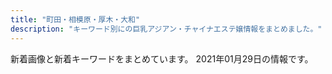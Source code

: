 ```yaml
---
title: "町田・相模原・厚木・大和"
description: "キーワード別にの巨乳アジアン・チャイナエステ嬢情報をまとめました。"
---
```


新着画像と新着キーワードをまとめています。
2021年01月29日の情報です。

<DmmAffiliateIns />
<KeywordTable
  shops={
    [
    {
        "url": "http://www.k-koen.work/",
        "station": "JR\u6a4b\u672c\u99c5\u5317\u53e3",
        "img_links": [
            "http://www.k-koen.work/sp/images/interior_t.jpg",
            "http://www.k-koen.work/staff/emi.jpg",
            "http://www.k-koen.work/sp/staff/lala.jpg",
            "http://www.k-koen.work/images/time.jpg",
            "http://www.k-koen.work/staff/kaori.jpg",
            "http://www.k-koen.work/sp/images/head.jpg",
            "http://www.k-koen.work/sp/menu/interior.png",
            "http://www.k-koen.work/sp/images/newsb.png",
            "http://www.k-koen.work/img/koko1.jpg",
            "http://www.k-koen.work/sp/img/lala1.jpg",
            "http://www.k-koen.work/sp/images/rec.jpg",
            "http://www.k-koen.work/img/yuyu1.jpg",
            "http://www.k-koen.work/sp/img/lala2.jpg",
            "http://www.k-koen.work/staff/risa.jpg",
            "http://www.k-koen.work/sp/images/bg.png",
            "http://www.k-koen.work/sp/staff/emi.jpg",
            "http://www.k-koen.work/sp/img/maya1.jpg",
            "http://www.k-koen.work/sp/images/topgirl.jpg",
            "http://www.k-koen.work/images/menu/staff.png",
            "http://www.k-koen.work/sp/staff/maya.jpg",
            "http://www.k-koen.work/images/tg.jpg",
            "http://www.k-koen.work/images/sys1.jpg",
            "http://www.k-koen.work/sp/images/sys1.jpg",
            "http://www.k-koen.work/sp/images/footer.png",
            "http://www.k-koen.work/images/int2.png",
            "http://www.k-koen.work/img/lala1.jpg",
            "http://www.k-koen.work/staff/lala.jpg",
            "http://www.k-koen.work/images/news.jpg",
            "http://www.k-koen.work/sp/images/int1.jpg",
            "http://www.k-koen.work/sp/images/sys2.jpg",
            "http://www.k-koen.work/images/tel.png",
            "http://www.k-koen.work/sp/staff/yuyu.jpg",
            "http://www.k-koen.work/sp/images/ac1.jpg",
            "http://www.k-koen.work/img/maya1.jpg",
            "http://www.k-koen.work/sp/images/tel.jpg",
            "http://www.k-koen.work/sp/img/risa1.jpg",
            "http://www.k-koen.work/sp/menu/staff.png",
            "http://www.k-koen.work/sp/menu/top.png",
            "http://www.k-koen.work/images/rec.jpg",
            "http://www.k-koen.work/sp/images/staff_t.jpg",
            "http://www.k-koen.work/sp/img/koko1.jpg",
            "http://www.k-koen.work/sp/staff/ai.jpg",
            "http://www.k-koen.work/img/ai1.jpg",
            "http://www.k-koen.work/sp/img/emi1.jpg",
            "http://www.k-koen.work/sp/img/ai1.jpg",
            "http://www.k-koen.work/staff/yuyu.jpg",
            "http://www.k-koen.work/images/interior_t.jpg",
            "http://www.k-koen.work/images/koko_200x40.png",
            "http://www.k-koen.work/sp/img/kaori1.jpg",
            "http://www.k-koen.work/staff/koko.jpg",
            "http://www.k-koen.work/images/menu/top.png",
            "http://www.k-koen.work/staff/maya.jpg",
            "http://www.k-koen.work/images/int1.jpg",
            "http://www.k-koen.work/sp/staff/risa.jpg",
            "http://www.k-koen.work/img/kaori1.jpg",
            "http://www.k-koen.work/img/lala2.jpg",
            "http://www.k-koen.work/sp/staff/kaori.jpg",
            "http://www.k-koen.work/images/right.png",
            "http://www.k-koen.work/images/menu/interior.png",
            "http://www.k-koen.work/sp/images/koko_200x40.png",
            "http://www.k-koen.work/images/staff_t.jpg",
            "http://www.k-koen.work/images/sm.jpg",
            "http://www.k-koen.work/sp/staff/koko.jpg",
            "http://www.k-koen.work/img/risa1.jpg",
            "http://www.k-koen.work/sp/images/int2.jpg",
            "http://www.k-koen.work/img/emi1.jpg",
            "http://www.k-koen.work/sp/images/news.jpg",
            "http://www.k-koen.work/sp/img/yuyu1.jpg",
            "http://www.k-koen.work/images/sys2.png",
            "http://www.k-koen.work/staff/ai.jpg"
        ],
        "keywords": {},
        "name": "For you"
    },
    {
        "img_links": [
            "http://kiminoharu.xyz/images/r4.jpg",
            "http://kiminoharu.xyz/images/s3.jpg",
            "http://kiminoharu.xyz/images/g4.jpg",
            "http://kiminoharu.xyz/images/002.jpg",
            "http://kiminoharu.xyz/images/s2.jpg",
            "http://kiminoharu.xyz/images/g11.jpg",
            "http://kiminoharu.xyz/images/g66.jpg",
            "http://kiminoharu.xyz/images/g2.jpg",
            "http://kiminoharu.xyz/images/0.png",
            "http://kiminoharu.xyz/images/003.jpg",
            "http://kiminoharu.xyz/images/001.jpg",
            "http://kiminoharu.xyz/images/r3.jpg",
            "http://kiminoharu.xyz/images/s1.jpg",
            "http://kiminoharu.xyz/images/r1.jpg",
            "http://kiminoharu.xyz/images/g1.jpg",
            "http://kiminoharu.xyz/images/r2.jpg",
            "http://kiminoharu.xyz/images/g6.jpg",
            "http://kiminoharu.xyz/images/g33.jpg",
            "http://kiminoharu.xyz/images/g45.jpg",
            "http://kiminoharu.xyz/images/s4.jpg",
            "http://kiminoharu.xyz/images/g3.jpg",
            "http://kiminoharu.xyz/images/g5.jpg",
            "http://kiminoharu.xyz/images/g22.jpg",
            "http://kiminoharu.xyz/images/g44.jpg",
            "http://kiminoharu.xyz/images/g0.jpg",
            "http://kiminoharu.xyz/images/g67.jpg"
        ],
        "name": "\u541b\u306e\u6625",
        "station": "JR\u6a4b\u672c\u99c5\u5317\u53e3",
        "keywords": {
            "D": 6,
            "\u4e73": 1
        },
        "url": "http://kiminoharu.xyz/"
    },
    {
        "keywords": {
            "87": 8,
            "88": 16,
            "D": 32,
            "86": 8
        },
        "img_links": [
            "http://www.kenkouen.relaxjp.info/images/m5.jpg",
            "http://www.kenkouen.relaxjp.info/images/slider-img001.jpg",
            "http://www.kenkouen.relaxjp.info/images/rsubt7.png",
            "http://www.kenkouen.relaxjp.info/images/m2.jpg",
            "http://www.kenkouen.relaxjp.info/files/004.jpg",
            "http://www.kenkouen.relaxjp.info/images/b-tel.png",
            "http://www.kenkouen.relaxjp.info/files/003.jpg",
            "http://www.kenkouen.relaxjp.info/files/001.jpg",
            "http://www.kenkouen.relaxjp.info/images/rsubt3.png",
            "http://www.kenkouen.relaxjp.info/images/m1.jpg",
            "http://www.kenkouen.relaxjp.info/images/b-online.png",
            "http://www.kenkouen.relaxjp.info/images/slider-img002.jpg",
            "http://www.kenkouen.relaxjp.info/images/rsubt6.png",
            "http://www.kenkouen.relaxjp.info/images/m3.jpg",
            "http://www.kenkouen.relaxjp.info/images/rsubt5.png",
            "http://www.kenkouen.relaxjp.info/files/005.jpg",
            "http://www.kenkouen.relaxjp.info/images/rsubt4.png",
            "http://www.kenkouen.relaxjp.info/images/m6.jpg",
            "http://www.kenkouen.relaxjp.info/images/rsubt1.png",
            "http://www.kenkouen.relaxjp.info/images/m4.jpg",
            "http://www.kenkouen.relaxjp.info/images/rsubt2.png"
        ],
        "station": "JR\u753a\u7530\u99c5\u5357\u53e3",
        "name": "\u5065\u5eb7\u5712",
        "url": "http://www.kenkouen.relaxjp.info/"
    },
    {
        "keywords": {},
        "station": "\u6d77\u8001\u540d\u99c5\u6771\u53e3",
        "url": "http://www.yozakura-aroma.xyz/",
        "name": "\u591c\u685c",
        "img_links": [
            "http://www.yozakura-aroma.xyz/images/staff/ami.jpg",
            "http://www.yozakura-aroma.xyz/images/index-rin_04.jpg",
            "http://www.yozakura-aroma.xyz/images/nav/nav-t-job.jpg",
            "http://www.yozakura-aroma.xyz/images/shop/rl1.jpg",
            "http://www.yozakura-aroma.xyz/images/527385908605281370.jpg",
            "http://www.yozakura-aroma.xyz/images/sys5.jpg",
            "http://www.yozakura-aroma.xyz/images/1.jpg",
            "http://www.yozakura-aroma.xyz/images/nav/nav-t-sta.jpg",
            "http://www.yozakura-aroma.xyz/images/rina.png",
            "http://www.yozakura-aroma.xyz/images/index-rin_02.jpg",
            "http://www.yozakura-aroma.xyz/images/index-skr_16.jpg",
            "http://www.yozakura-aroma.xyz/images/13.png",
            "http://www.yozakura-aroma.xyz/images/7a.jpg",
            "http://www.yozakura-aroma.xyz/images/staff/meijia.jpg",
            "http://www.yozakura-aroma.xyz/images/13.jpg",
            "http://www.yozakura-aroma.xyz/images/shop/rl3.jpg",
            "http://www.yozakura-aroma.xyz/images/3.jpg",
            "http://www.yozakura-aroma.xyz/images/nav/nav-t-sys.jpg"
        ]
    },
    {
        "name": "\u7652\u3057\u672c\u8217",
        "img_links": [
            "http://www.iyashihonpo.iesjp.com/files/007-02.jpg",
            "http://www.iyashihonpo.iesjp.com/files/001-02.jpg",
            "http://www.iyashihonpo.iesjp.com/files/004-03.jpg",
            "http://www.iyashihonpo.iesjp.com/files/002-02.jpg",
            "http://www.iyashihonpo.iesjp.com/files/006-03.jpg",
            "http://www.iyashihonpo.iesjp.com/files/001-03.jpg",
            "http://www.iyashihonpo.iesjp.com/files/004-02.jpg",
            "http://www.iyashihonpo.iesjp.com/images/backlistbtn.png",
            "http://www.iyashihonpo.iesjp.com/files/005-03.jpg",
            "http://www.iyashihonpo.iesjp.com/files/007.jpg",
            "http://www.iyashihonpo.iesjp.com/files/002.jpg",
            "http://www.iyashihonpo.iesjp.com/files/005-02.jpg",
            "http://www.iyashihonpo.iesjp.com/files/006.jpg",
            "http://www.iyashihonpo.iesjp.com/images/coverParts.png",
            "http://www.iyashihonpo.iesjp.com/files/005.jpg",
            "http://www.iyashihonpo.iesjp.com/images/attention.png",
            "http://www.iyashihonpo.iesjp.com/files/004.jpg",
            "http://www.iyashihonpo.iesjp.com/files/001.jpg",
            "http://www.iyashihonpo.iesjp.com/images/infoSlide01.jpg",
            "http://www.iyashihonpo.iesjp.com/files/002-03.jpg",
            "http://www.iyashihonpo.iesjp.com/files/006-02.jpg",
            "http://www.iyashihonpo.iesjp.com/files/007-03.jpg"
        ],
        "keywords": {
            "D": 8,
            "C": 14,
            "87": 2,
            "86": 10,
            "E": 4
        },
        "url": "http://www.iyashihonpo.iesjp.com/",
        "station": "\u76f8\u6a21\u5927\u91ce\u99c5\u5317\u53e3"
    },
    {
        "name": "\u30ed\u30fc\u30ba",
        "keywords": {},
        "img_links": [
            "http://rose.este88.com/images/new.jpg",
            "http://rose.este88.com/images/top.png",
            "http://rose.este88.com/images/s_staff.png",
            "http://rose.este88.com/girls/yuyu1.jpg",
            "http://rose.este88.com/girls/yuki1.jpg",
            "http://rose.este88.com/girls/reko1.jpg",
            "http://rose.este88.com/girls/momo1.jpg",
            "http://rose.este88.com/images/s_news.png",
            "http://rose.este88.com/girls/ana1.jpg"
        ],
        "station": "\u672c\u539a\u6728\u99c5\u5317\u53e3",
        "url": "http://rose.este88.com/"
    },
    {
        "img_links": [
            "https://whois.iest.info/images/side_nav04.jpg",
            "https://whois.iest.info/images/re.png",
            "https://whois.iest.info/images/bg_com03.jpg",
            "https://whois.iest.info/photos/sites/80/2021/01/2021010522393242.jpg",
            "https://whois.iest.info/images/txt_staff01.png",
            "https://whois.iest.info/images/service06.jpg",
            "https://whois.iest.info/images/room4.jpg",
            "https://whois.iest.info/images/room2.jpg",
            "https://whois.iest.info/images/service01.jpg",
            "https://whois.iest.info/images/room1.jpg",
            "https://whois.iest.info/photos/sites/80/2020/12/2020121914020978.jpg",
            "https://whois.iest.info/photos/sites/80/2020/12/2020122400170460.jpg",
            "https://whois.iest.info/images/staff0.jpg",
            "https://whois.iest.info/images/service08.jpg",
            "https://whois.iest.info/images/tit_service.jpg",
            "https://whois.iest.info/images/service09.jpg",
            "https://whois.iest.info/photos/sites/80/2020/11/2020112902015472.jpg",
            "https://whois.iest.info/images/service02.jpg",
            "https://whois.iest.info/images/side_nav01.jpg",
            "https://whois.iest.info/photos/sites/80/2020/11/2020112915384812.jpg",
            "https://whois.iest.info/images/side_nav02.jpg",
            "https://whois.iest.info/images/side_nav03.jpg",
            "https://whois.iest.info/images/com_tel.jpg",
            "https://whois.iest.info/images/side_nav05.jpg",
            "https://whois.iest.info/images/tit_staff.jpg",
            "https://whois.iest.info/images/service07.jpg",
            "https://whois.iest.info/images/service04.jpg",
            "https://whois.iest.info/images/ico_hote.png",
            "https://whois.iest.info/images/side_card.jpg",
            "https://whois.iest.info/images/top.jpg",
            "https://whois.iest.info/images/service05.jpg",
            "https://whois.iest.info/images/room3.jpg",
            "https://whois.iest.info/images/service03.jpg"
        ],
        "url": "https://whois.iest.info/",
        "name": "\u8ab0\u304c\u3044\u308b\u306e?",
        "station": "\u5357\u6797\u9593\u99c5\u897f\u53e3",
        "keywords": {
            "\u80f8": 9,
            "F": 6,
            "94": 3,
            "89": 3,
            "\u30bb\u30af\u30b7\u30fc": 3,
            "90": 6,
            "I": 3,
            "C": 12,
            "H": 3,
            "G": 3,
            "95": 3
        }
    },
    {
        "img_links": [
            "http://ikoi.jpn.vin/images/ac1.jpg",
            "http://ikoi.jpn.vin/images/f5.jpg",
            "http://ikoi.jpn.vin/images/flow1.jpg",
            "http://ikoi.jpn.vin/images/guide_photo02.jpg",
            "http://ikoi.jpn.vin/i/images/flow3.jpg",
            "http://ikoi.jpn.vin/photos/sites/43/2020/11/2020110402141063.jpg",
            "http://ikoi.jpn.vin/images/guide_photo01.jpg",
            "http://ikoi.jpn.vin/images/coupon.jpg",
            "http://ikoi.jpn.vin/images/guide2.jpg",
            "http://ikoi.jpn.vin/images/guide_photo03.jpg",
            "http://ikoi.jpn.vin/images/f3.jpg",
            "http://ikoi.jpn.vin/i/images/f3.jpg",
            "http://ikoi.jpn.vin/images/mobile.jpg",
            "http://ikoi.jpn.vin/images/f1.jpg",
            "http://ikoi.jpn.vin/photos/sites/43/2020/11/2020110402141132.jpg",
            "http://ikoi.jpn.vin/i/images/guide_photo03.jpg",
            "http://ikoi.jpn.vin/photos/sites/43/2020/11/202011130631149.jpg",
            "http://ikoi.jpn.vin/i/images/room3.jpg",
            "http://ikoi.jpn.vin/images/ac4.jpg",
            "http://ikoi.jpn.vin/images/flow2.jpg",
            "http://ikoi.jpn.vin/images/flow4.jpg",
            "http://ikoi.jpn.vin/images/ac3.jpg",
            "http://ikoi.jpn.vin/i/images/f4.jpg",
            "http://ikoi.jpn.vin/images/r2.jpg",
            "http://ikoi.jpn.vin/images/r1.jpg",
            "http://ikoi.jpn.vin/images/info1.jpg",
            "http://ikoi.jpn.vin/images/information.jpg",
            "http://ikoi.jpn.vin/images/guide3.jpg",
            "http://ikoi.jpn.vin/photos/sites/43/2019/11/2019110605282192.jpg",
            "http://ikoi.jpn.vin/images/r3.jpg",
            "http://ikoi.jpn.vin/photos/sites/43/2020/11/2020110402141084.jpg",
            "http://ikoi.jpn.vin/i/images/guide_photo01.jpg",
            "http://ikoi.jpn.vin/i/images/flow1.jpg",
            "http://ikoi.jpn.vin/images/r4.jpg",
            "http://ikoi.jpn.vin/i/images/flow4.jpg",
            "http://ikoi.jpn.vin/i/images/guide_photo02.jpg",
            "http://ikoi.jpn.vin/i/images/guide2.jpg",
            "http://ikoi.jpn.vin/images/ac2.jpg",
            "http://ikoi.jpn.vin/images/flow5.jpg",
            "http://ikoi.jpn.vin/images/arrow.png",
            "http://ikoi.jpn.vin/i/images/f1.jpg",
            "http://ikoi.jpn.vin/i/images/f2.jpg",
            "http://ikoi.jpn.vin/i/images/guide1.jpg",
            "http://ikoi.jpn.vin/images/f2.jpg",
            "http://ikoi.jpn.vin/i/images/f5.jpg",
            "http://ikoi.jpn.vin/images/f4.jpg",
            "http://ikoi.jpn.vin/i/images/flow2.jpg",
            "http://ikoi.jpn.vin/i/images/guide3.jpg",
            "http://ikoi.jpn.vin/i/images/flow5.jpg",
            "http://ikoi.jpn.vin/images/flow3.jpg",
            "http://ikoi.jpn.vin/images/guide1.jpg"
        ],
        "keywords": {
            "86": 1,
            "87": 1,
            "C": 2,
            "85": 3,
            "D": 3
        },
        "name": "\u61a9\u3044",
        "url": "http://ikoi.jpn.vin/",
        "station": "JR\u76f8\u6a21\u539f\u99c5\u5357\u53e3"
    },
    {
        "img_links": [
            "http://merci-massage.work/img/st02.jpg",
            "http://merci-massage.work/sp/img/p-3.jpg",
            "http://merci-massage.work/sp/img/pc.jpg",
            "http://merci-massage.work/img/nos.jpg",
            "http://merci-massage.work/sp/img/acc3.jpg",
            "http://merci-massage.work/img/acc4.jpg",
            "http://merci-massage.work/sp/img/t-o.jpg",
            "http://merci-massage.work/img/st2.jpg",
            "http://merci-massage.work/img/st1.jpg",
            "http://merci-massage.work/sp/img/add.jpg",
            "http://merci-massage.work/sp/img/p-2.jpg",
            "http://merci-massage.work/img/st01.jpg",
            "http://merci-massage.work/img/head.jpg",
            "http://merci-massage.work/sp/img/pic.jpg",
            "http://merci-massage.work/sp/img/info.jpg",
            "http://merci-massage.work/sp/img/acc2.jpg",
            "http://merci-massage.work/sp/img/p-1.jpg",
            "http://merci-massage.work/img/acc3.jpg",
            "http://merci-massage.work/sp/img/cam.jpg",
            "http://merci-massage.work/sp/img/t-a.jpg",
            "http://merci-massage.work/img/st3.jpg",
            "http://merci-massage.work/img/acc1.jpg",
            "http://merci-massage.work/img/1F338.png",
            "http://merci-massage.work/sp/img/st2.jpg",
            "http://merci-massage.work/img/st03.jpg",
            "http://merci-massage.work/img/acc2.jpg",
            "http://merci-massage.work/sp/img/t-r.jpg",
            "http://merci-massage.work/sp/img/sys.jpg",
            "http://merci-massage.work/sp/img/acc1.jpg",
            "http://merci-massage.work/sp/img/t-t.jpg",
            "http://merci-massage.work/img/s2.jpg",
            "http://merci-massage.work/sp/img/tel.jpg",
            "http://merci-massage.work/img/st002.jpg",
            "http://merci-massage.work/sp/img/time.jpg",
            "http://merci-massage.work/img/sta3.jpg",
            "http://merci-massage.work/img/s1.jpg",
            "http://merci-massage.work/sp/img/st1.jpg",
            "http://merci-massage.work/img/botton.jpg",
            "http://merci-massage.work/img/mo.png",
            "http://merci-massage.work/sp/img/tit.jpg",
            "http://merci-massage.work/sp/img/st3.jpg",
            "http://merci-massage.work/img/campian.jpg",
            "http://merci-massage.work/img/sta2.jpg",
            "http://merci-massage.work/img/s3.jpg",
            "http://merci-massage.work/sp/img/t-s.jpg",
            "http://merci-massage.work/sp/img/botton.jpg",
            "http://merci-massage.work/sp/img/acc4.jpg",
            "http://merci-massage.work/sp/img/1F338.png",
            "http://merci-massage.work/img/sta1.jpg"
        ],
        "name": "Merci \uff5e\u30e1\u30eb\u30b7\u30fc\uff5e",
        "station": "\u672c\u539a\u6728\u99c5\u5357\u53e3",
        "keywords": {
            "87": 3,
            "C": 10,
            "86": 3,
            "91": 3
        },
        "url": "http://merci-massage.work/"
    },
    {
        "name": "\u82b1\u706b",
        "station": "\u9db4\u9593\u99c5\u6771\u53e3",
        "img_links": [
            "http://hanabi-est.tokyo/images/mobile.png",
            "http://hanabi-est.tokyo/images/tit-new.png",
            "http://hanabi-est.tokyo/images/sora.jpg",
            "http://hanabi-est.tokyo/images/a6.jpg",
            "http://hanabi-est.tokyo/images/a4.jpg",
            "http://hanabi-est.tokyo/images/mimi.jpg",
            "http://hanabi-est.tokyo/images/300.png",
            "http://hanabi-est.tokyo/images/200.png",
            "http://hanabi-est.tokyo/images/p-r.png",
            "http://hanabi-est.tokyo/images/n-01.png",
            "http://hanabi-est.tokyo/images/a1.jpg",
            "http://hanabi-est.tokyo/images/yuki.jpg",
            "http://hanabi-est.tokyo/images/a3.jpg",
            "http://hanabi-est.tokyo/images/88.png",
            "http://hanabi-est.tokyo/images/aya.jpg",
            "http://hanabi-est.tokyo/images/tite-link.png",
            "http://hanabi-est.tokyo/images/a5.jpg",
            "http://hanabi-est.tokyo/images/a2.jpg",
            "http://hanabi-est.tokyo/images/tit-newface.png",
            "http://hanabi-est.tokyo/images/tite-staff.png",
            "http://hanabi-est.tokyo/images/n-03.png"
        ],
        "keywords": {},
        "url": "http://hanabi-est.tokyo/"
    },
    {
        "station": "\u672c\u539a\u6728\u99c5\u5317\u53e3",
        "keywords": {},
        "name": "\u695a\u3005",
        "img_links": [
            "http://onshin.xyz/_src/38965805/img20200212123452130136.jpg",
            "http://onshin.xyz/_src/39571022/img20200212123750825675.jpg",
            "http://onshin.xyz/_src/38965878/wechatimg47.jpg",
            "http://onshin.xyz/_src/39571146/wechatimg269_20200209155042881.jpg",
            "http://onshin.xyz/_src/38965778/navi_03.png",
            "http://onshin.xyz/_src/38965848/img20200212123402999347.jpg",
            "http://onshin.xyz/_src/38965798/sign.png",
            "http://onshin.xyz/_src/38965857/s4.jpg",
            "http://onshin.xyz/_src/38965795/sign.png",
            "http://onshin.xyz/_src/39571141/wechatimg270.jpg",
            "http://onshin.xyz/_src/39571026/point_blur_jan292021_170857.jpg",
            "http://onshin.xyz/_src/38965886/re.png",
            "http://onshin.xyz/_src/38965856/s4.jpg",
            "http://onshin.xyz/_src/39571234/img20200212123918630367.jpg",
            "http://onshin.xyz/_src/38965860/conbaner.png",
            "http://onshin.xyz/_src/38965789/sign.png",
            "http://onshin.xyz/_src/38965759/s2.jpg",
            "http://onshin.xyz/_src/39571217/img20200212123842969058.jpg",
            "http://onshin.xyz/_src/39627767/wx00020211-183028%402x.png",
            "http://onshin.xyz/_src/38965868/wechatimg52.jpg",
            "http://onshin.xyz/_src/39571218/img20200212123842969058.jpg",
            "http://onshin.xyz/_src/38965770/sign.png",
            "http://onshin.xyz/_src/38965834/sign.png",
            "http://onshin.xyz/_src/38965760/s3.jpg",
            "http://onshin.xyz/_src/39571220/img20200212123842969058.jpg",
            "http://onshin.xyz/_src/39571117/img20200212123605950636.jpg",
            "http://onshin.xyz/_src/38965769/sign.png",
            "http://onshin.xyz/_src/39571145/wechatimg269_20200209155042881.jpg",
            "http://onshin.xyz/_src/39571179/img20200212123750825675.jpg",
            "http://onshin.xyz/_src/38965827/img20200212123452130136.jpg",
            "http://onshin.xyz/_src/39571165/img20200212123720046544.jpg",
            "http://onshin.xyz/_src/39571005/img20200212123720046544.jpg",
            "http://onshin.xyz/_src/39571180/img20200212123750825675.jpg",
            "http://onshin.xyz/_src/38965826/img20200212123452130136.jpg",
            "http://onshin.xyz/_src/38965821/sign.png",
            "http://onshin.xyz/_src/38965784/navi_09.png",
            "http://onshin.xyz/_src/38965844/img20200212123402999347.jpg",
            "http://onshin.xyz/_src/39571027/point_blur_jan292021_170857.jpg",
            "http://onshin.xyz/_src/39648932/wechatimg269_20200209155042881.jpg",
            "http://onshin.xyz/_src/38965864/time.png",
            "http://onshin.xyz/_src/38965849/img20200212123452130136.jpg",
            "http://onshin.xyz/_src/39571142/wechatimg269_20200209155042881.jpg",
            "http://onshin.xyz/_src/38965872/wechatimg51.jpg",
            "http://onshin.xyz/_src/39571114/img20200212123605950636.jpg",
            "http://onshin.xyz/_src/38965855/s3.jpg",
            "http://onshin.xyz/_src/38965853/s1.jpg",
            "http://onshin.xyz/_src/39570590/img20200212123605950636.jpg",
            "http://onshin.xyz/_src/39647637/cam2.jpg",
            "http://onshin.xyz/_src/38965876/wechatimg49.jpg",
            "http://onshin.xyz/_src/39571162/img20200212123720046544.jpg",
            "http://onshin.xyz/_src/38965767/now.jpg",
            "http://onshin.xyz/_src/39647639/cam2.jpg",
            "http://onshin.xyz/_src/39571177/img20200212123750825675.jpg",
            "http://onshin.xyz/_src/39571193/point_blur_jan292021_170857.jpg",
            "http://onshin.xyz/_src/39571023/img20200212123750825675.jpg",
            "http://onshin.xyz/_src/39571190/point_blur_jan292021_170857.jpg",
            "http://onshin.xyz/_src/39571056/img20200212123918630367.jpg",
            "http://onshin.xyz/_src/39571232/img20200212123918630367.jpg",
            "http://onshin.xyz/_src/38965884/wechatimg89089a3d49ce9555a298149aea23d992.jpg",
            "http://onshin.xyz/_src/39571115/img20200212123605950636.jpg",
            "http://onshin.xyz/_src/38965850/img20200212123452130136.jpg",
            "http://onshin.xyz/_src/38965842/img20200212123402999347.jpg",
            "http://onshin.xyz/_src/38965837/sign.png",
            "http://onshin.xyz/_src/39571191/point_blur_jan292021_170857.jpg",
            "http://onshin.xyz/_src/39571231/img20200212123918630367.jpg",
            "http://onshin.xyz/_src/38965845/img20200212123402999347.jpg",
            "http://onshin.xyz/_src/38965786/sign.png",
            "http://onshin.xyz/_src/38965780/navi_05.png",
            "http://onshin.xyz/_src/39571116/img20200212123605950636.jpg",
            "http://onshin.xyz/_src/38965818/sign.png",
            "http://onshin.xyz/_src/39571055/img20200212123918630367.jpg",
            "http://onshin.xyz/_src/38965847/img20200212123402999347.jpg",
            "http://onshin.xyz/_src/38965782/navi_07.png",
            "http://onshin.xyz/_src/38965874/wechatimg48.jpg",
            "http://onshin.xyz/_src/38965809/sign.png",
            "http://onshin.xyz/_src/38965771/conbaner.png",
            "http://onshin.xyz/_src/38965766/now.jpg",
            "http://onshin.xyz/_src/38965812/sign.png",
            "http://onshin.xyz/_src/39570591/img20200212123605950636.jpg",
            "http://onshin.xyz/_src/39571178/img20200212123750825675.jpg",
            "http://onshin.xyz/_src/38965870/wechatimg46.jpg",
            "http://onshin.xyz/_src/39571004/img20200212123720046544.jpg",
            "http://onshin.xyz/_src/38965843/img20200212123402999347.jpg",
            "http://onshin.xyz/_src/39571233/img20200212123918630367.jpg",
            "http://onshin.xyz/_src/39648933/wechatimg270.jpg",
            "http://onshin.xyz/_src/38965813/staffgallery.png",
            "http://onshin.xyz/_src/38965804/img20200212123452130136.jpg",
            "http://onshin.xyz/_src/39571219/img20200212123842969058.jpg",
            "http://onshin.xyz/_src/39571192/point_blur_jan292021_170857.jpg",
            "http://onshin.xyz/_src/39571052/img20200212123842969058.jpg",
            "http://onshin.xyz/_src/38965854/s2.jpg",
            "http://onshin.xyz/_src/39571051/img20200212123842969058.jpg",
            "http://onshin.xyz/_src/39571163/img20200212123720046544.jpg",
            "http://onshin.xyz/_src/39571164/img20200212123720046544.jpg",
            "http://onshin.xyz/_src/38965758/s1.jpg"
        ],
        "url": "http://onshin.xyz/"
    },
    {
        "keywords": {},
        "name": "\u4eba\u9b5a",
        "img_links": [
            "http://roman-es.info/staff/emi.jpg",
            "http://roman-es.info/staff/mikic.jpg",
            "http://roman-es.info/staff/yuki1.jpg",
            "http://roman-es.info/staff/yuki.jpg",
            "http://roman-es.info/staff/yuki4.jpg",
            "http://roman-es.info/staff/miki1.jpg",
            "http://roman-es.info/staff/miki4.jpg",
            "http://roman-es.info/img/pic/slide_2.jpg",
            "http://roman-es.info/staff/miki.jpg",
            "http://roman-es.info/staff/miki3.jpg",
            "http://roman-es.info/staff/yuki3.jpg",
            "http://roman-es.info/staff/yuki2.jpg",
            "http://roman-es.info/staff/miki2.jpg",
            "http://roman-es.info/staff/emi2.jpg",
            "http://roman-es.info/staff/emi1.jpg",
            "http://roman-es.info/img/pic/slide_1.jpg",
            "http://roman-es.info/staff/emi3.jpg",
            "http://roman-es.info/img/all/loader.png"
        ],
        "url": "http://roman-es.info/",
        "station": "\u5927\u548c\u99c5"
    },
    {
        "station": "\u5357\u6797\u9593\u99c5\u897f\u53e3",
        "img_links": [
            "http://sakura-relax.work/sp/img/jk.jpg",
            "http://sakura-relax.work/img/s10.jpg",
            "http://sakura-relax.work/sp/img/time.jpg",
            "http://sakura-relax.work/sp/img/add.jpg",
            "http://sakura-relax.work/sp/img/st6.jpg",
            "http://sakura-relax.work/sp/img/p11.jpg",
            "http://sakura-relax.work/sp/img/xmas.png",
            "http://sakura-relax.work/img/s2.jpg",
            "http://sakura-relax.work/sp/img/tel2.jpg",
            "http://sakura-relax.work/img/s6.jpg",
            "http://sakura-relax.work/img/bottom.png",
            "http://sakura-relax.work/sp/img/tel.jpg",
            "http://sakura-relax.work/sp/img/info.jpg",
            "http://sakura-relax.work/sp/img/t-o.jpg",
            "http://sakura-relax.work/sp/img/botton.jpg",
            "http://sakura-relax.work/sp/img/st02.jpg",
            "http://sakura-relax.work/img/mo.png",
            "http://sakura-relax.work/sp/img/pic.jpg",
            "http://sakura-relax.work/sp/img/st2.jpg",
            "http://sakura-relax.work/sp/img/t-t.jpg",
            "http://sakura-relax.work/img/head.png",
            "http://sakura-relax.work/img/jk.jpg",
            "http://sakura-relax.work/img/s000.jpg",
            "http://sakura-relax.work/img/st2.jpg",
            "http://sakura-relax.work/sp/img/st10.jpg",
            "http://sakura-relax.work/img/xmas.png",
            "http://sakura-relax.work/sp/img/s00.jpg",
            "http://sakura-relax.work/img/st10.jpg",
            "http://sakura-relax.work/sp/img/s000.jpg",
            "http://sakura-relax.work/sp/img/st002.jpg",
            "http://sakura-relax.work/sp/img/t-r.jpg",
            "http://sakura-relax.work/sp/img/p10.jpg",
            "http://sakura-relax.work/sp/img/t-a.jpg",
            "http://sakura-relax.work/img/st02.jpg",
            "http://sakura-relax.work/sp/img/tit.jpg",
            "http://sakura-relax.work/img/st11.jpg",
            "http://sakura-relax.work/sp/img/p6.jpg",
            "http://sakura-relax.work/img/s00.jpg",
            "http://sakura-relax.work/sp/img/st11.jpg",
            "http://sakura-relax.work/sp/img/pc.jpg",
            "http://sakura-relax.work/sp/img/t-s.jpg",
            "http://sakura-relax.work/sp/img/sys.jpg",
            "http://sakura-relax.work/img/st6.jpg",
            "http://sakura-relax.work/img/st002.jpg",
            "http://sakura-relax.work/img/s11.jpg"
        ],
        "keywords": {
            "C": 7
        },
        "name": "\u30b5\u30af\u30e9",
        "url": "http://sakura-relax.work/"
    },
    {
        "station": "\u76f8\u6a21\u5927\u91ce\u99c5\u5357\u53e3",
        "name": "\u3055\u304f\u3089",
        "keywords": {
            "C": 23,
            "85": 2,
            "E": 3,
            "86": 10,
            "83": 4,
            "84": 4,
            "D": 18
        },
        "img_links": [
            "http://sakura.fan.bz/images/news_bj3.png",
            "http://sakura.fan.bz/images/top.jpg",
            "http://sakura.fan.bz/photos/sites/96/2019/12/2019120107502632.jpg",
            "http://sakura.fan.bz/images/news_bj1.png",
            "http://sakura.fan.bz/photos/sites/96/2019/11/2019112803264378.jpg",
            "http://sakura.fan.bz/images/s_news.png",
            "http://sakura.fan.bz/images/end.png",
            "http://sakura.fan.bz/photos/sites/96/2019/09/2019090502332739.jpg",
            "http://sakura.fan.bz/images/s_staff.png",
            "http://sakura.fan.bz/photos/sites/96/2019/09/2019090502332622.jpg",
            "http://sakura.fan.bz/photos/sites/96/2020/12/2020120203192280.jpg",
            "http://sakura.fan.bz/photos/sites/96/2019/11/201911070206265.jpg",
            "http://sakura.fan.bz/images/s_face.png",
            "http://sakura.fan.bz/photos/sites/96/2019/09/2019090502332511.jpg",
            "http://sakura.fan.bz/photos/sites/96/2019/09/2019090609280369.jpg",
            "http://sakura.fan.bz/photos/sites/96/2019/09/2019090608513621.jpg",
            "http://sakura.fan.bz/photos/sites/96/2019/10/2019100401374573.jpg",
            "http://sakura.fan.bz/images/info.png"
        ],
        "url": "http://sakura.fan.bz/"
    },
    {
        "name": "\u3089\u304f\u3089\u304f",
        "station": "\u5c0f\u7530\u6025\u76f8\u6a21\u539f\u99c5\u5317\u53e3",
        "url": "https://www.newrakuraku.com/",
        "keywords": {},
        "img_links": [
            "https://static.wixstatic.com/media/c0eb72_98b428f5c01048a18ac1fdf614233f9d~mv2.png",
            "https://static.wixstatic.com/media/c0eb72_129acdbe2b2648bcbc5dbb0e1b582288~mv2.png",
            "https://static.wixstatic.com/media/35cc8b66422e4621a4e266aea1a0632c.jpg",
            "https://static.wixstatic.com/media/c0eb72_0cba03bfdf8f4900959025ea45e5454a~mv2.jpg",
            "https://static.wixstatic.com/media/c0eb72_4e84fbe114f64716846f56f12bd3ea99~mv2.jpg",
            "https://static.wixstatic.com/media/c0eb72_56265fa853294a9093fa7786ee537f22~mv2.png",
            "https://static.wixstatic.com/media/c0eb72_466a1992d47a47e991e8719347920e7f~mv2.jpg",
            "https://static.wixstatic.com/media/c0eb72_0246c3a79d3447e283cf1cef01a5b64c~mv2.png",
            "https://static.wixstatic.com/media/11062b_3898087230504168ad90bb7a6500590d~mv2.jpg",
            "https://static.wixstatic.com/media/c0eb72_60792a94bdc64b04abee2a5d38576eb6~mv2.jpg",
            "https://static.wixstatic.com/media/c0eb72_49932dfe75854b10851e2f635bbef7f5~mv2.jpg",
            "https://static.wixstatic.com/media/c0eb72_7d41a4b101d7452dbf19e5b357046865~mv2.jpg",
            "https://static.wixstatic.com/media/11062b_7f904ced8c7641f3917f933e8c02308d~mv2.jpg"
        ]
    },
    {
        "url": "http://www.kawaii.maesjp.com/",
        "name": "Candy Girl",
        "keywords": {},
        "station": "JR\u76f8\u6a21\u539f\u99c5\u5357\u53e3",
        "img_links": [
            "http://www.kawaii.maesjp.com/images/nav-002.png",
            "http://www.kawaii.maesjp.com/images/tel.png",
            "http://www.kawaii.maesjp.com/images/nav-001.png",
            "http://www.kawaii.maesjp.com/images/nav-006.png",
            "http://www.kawaii.maesjp.com/images/top003.png",
            "http://www.kawaii.maesjp.com/images/nav-003.png",
            "http://www.kawaii.maesjp.com/images/nav-004.png",
            "http://www.kawaii.maesjp.com/files/006.jpg",
            "http://www.kawaii.maesjp.com/images/nav-005.png",
            "http://www.kawaii.maesjp.com/images/top02-left.png",
            "http://www.kawaii.maesjp.com/files/008.jpg",
            "http://www.kawaii.maesjp.com/images/osusume01.png",
            "http://www.kawaii.maesjp.com/files/007.jpg",
            "http://www.kawaii.maesjp.com/files/004.jpg",
            "http://www.kawaii.maesjp.com/photo_news/upimg/6446160014f9599f04_1.jpg",
            "http://www.kawaii.maesjp.com/images/top01.png"
        ]
    },
    {
        "name": "FIRST CLASS",
        "img_links": [
            "http://sh-firstclass.work/uploads/201225/1-2012250Z022J9.jpg",
            "http://sh-firstclass.work/uploads/180827/1-1PRFU21IU.jpg",
            "http://sh-firstclass.work/uploads/201211/1-201211102310I7.jpg",
            "http://sh-firstclass.work/uploads/180827/1-1PRFU230M5.jpg",
            "http://sh-firstclass.work/uploads/201210/1-20121015351E44.jpg",
            "http://sh-firstclass.work/uploads/201210/1-20121015360H93.jpg",
            "http://sh-firstclass.work/uploads/201211/1-201211102325516.jpg",
            "http://sh-firstclass.work/uploads/201211/1-20121110233c46.jpg",
            "http://sh-firstclass.work/uploads/201225/1-2012250Z036119.jpg",
            "http://sh-firstclass.work/uploads/201210/1-201210153524524.jpg",
            "http://sh-firstclass.work/templets/default/picture/home.png",
            "http://sh-firstclass.work/templets/default/picture/therapis.png",
            "http://sh-firstclass.work/uploads/201221/1-2012211H95bY.jpg",
            "http://sh-firstclass.work/uploads/201210/1-20121015355R55.jpg",
            "http://sh-firstclass.work/uploads/201225/1-2012250Z044642.jpg",
            "http://sh-firstclass.work/uploads/201210/1-201210153535K8.jpg",
            "http://sh-firstclass.work/uploads/201210/1-201210153549109.jpg"
        ],
        "keywords": {
            "\u304a\u3063\u3071\u3044": 2,
            "\u4e73": 2
        },
        "url": "http://sh-firstclass.work/",
        "station": "\u5c0f\u7530\u6025\u76f8\u6a21\u539f\u99c5\u5317\u53e3"
    },
    {
        "img_links": [
            "http://biretuip.xyz/static/picture/staff_t.png",
            "http://biretuip.xyz/static/picture/main1.jpg",
            "http://biretuip.xyz/static/picture/info_t.png",
            "http://biretuip.xyz/static/picture/footer-r.png",
            "http://biretuip.xyz/uploads/201109/1-201109134H31D.jpg",
            "http://biretuip.xyz/static/picture/esthe3.jpg",
            "http://biretuip.xyz/static/picture/sys1.png",
            "http://biretuip.xyz/static/picture/staff.png",
            "http://biretuip.xyz/static/picture/esthe2.jpg",
            "http://biretuip.xyz/static/picture/esthe1.jpg",
            "http://biretuip.xyz/static/picture/footer-l.png",
            "http://biretuip.xyz/uploads/201109/1-201109134G0153.jpg",
            "http://biretuip.xyz/uploads/201109/1-201109134AB46.jpg",
            "http://biretuip.xyz/static/picture/home.png",
            "http://biretuip.xyz/static/picture/ac1.jpg"
        ],
        "name": "Lucky",
        "station": "\u672c\u539a\u6728\u99c5\u5317\u53e3",
        "url": "http://biretuip.xyz/",
        "keywords": {}
    },
    {
        "keywords": {
            "C": 41
        },
        "url": "http://sln-esthe.com/",
        "station": "\u3055\u304c\u307f\u91ce\u99c5\u5317\u53e3",
        "img_links": [
            "http://sln-esthe.com/scdl/staff/10151.jpg",
            "http://sln-esthe.com/scdl/staff/10171.jpg",
            "http://sln-esthe.com/scdl/staff/10511mb.jpg",
            "http://sln-esthe.com/scdl/staff/10171mb.jpg",
            "http://sln-esthe.com/scdl/staff/10402.jpg",
            "http://sln-esthe.com/scdl/staff/10401mb.jpg",
            "http://sln-esthe.com/scdl/staff/10691mb.jpg",
            "http://sln-esthe.com/scdl/staff/10281.jpg",
            "http://sln-esthe.com/scdl/staff/10301mb.jpg",
            "http://sln-esthe.com/scdl/staff/10483.jpg",
            "http://sln-esthe.com/scdl/staff/10622.jpg",
            "http://sln-esthe.com/scdl/staff/10072.jpg",
            "http://sln-esthe.com/scdl/staff/10661mb.jpg",
            "http://sln-esthe.com/scdl/staff/10102.jpg",
            "http://sln-esthe.com/scdl/staff/10342.jpg",
            "http://sln-esthe.com/scdl/staff/10414.jpg",
            "http://sln-esthe.com/img/access/roaddm.png",
            "http://sln-esthe.com/scdl/staff/10151mb.jpg",
            "http://sln-esthe.com/scdl/staff/10493.jpg",
            "http://sln-esthe.com/scdl/staff/10631.jpg",
            "http://sln-esthe.com/scdl/staff/10221mb.jpg",
            "http://sln-esthe.com/img/access/road2.jpg",
            "http://sln-esthe.com/scdl/staff/10631mb.jpg",
            "http://sln-esthe.com/scdl/staff/10281mb.jpg",
            "http://sln-esthe.com/scdl/staff/10142.jpg",
            "http://sln-esthe.com/scdl/staff/10331mb.jpg",
            "http://sln-esthe.com/scdl/staff/10292.jpg",
            "http://sln-esthe.com/img/access/road8.jpg",
            "http://sln-esthe.com/scdl/staff/10371.jpg",
            "http://sln-esthe.com/scdl/staff/10551mb.jpg",
            "http://sln-esthe.com/scdl/staff/10231mb.jpg",
            "http://sln-esthe.com/scdl/staff/10041mb.jpg",
            "http://sln-esthe.com/img/faq/faq_st2.png",
            "http://sln-esthe.com/scdl/staff/10611.jpg",
            "http://sln-esthe.com/scdl/staff/10601mb.jpg",
            "http://sln-esthe.com/scdl/staff/10061mb.jpg",
            "http://sln-esthe.com/scdl/staff/10491.jpg",
            "http://sln-esthe.com/scdl/staff/10381mb.jpg",
            "http://sln-esthe.com/scdl/staff/10162.jpg",
            "http://sln-esthe.com/img/access/road4.jpg",
            "http://sln-esthe.com/scdl/staff/10701.jpg",
            "http://sln-esthe.com/scdl/staff/10531.jpg",
            "http://sln-esthe.com/scdl/staff/10531mb.jpg",
            "http://sln-esthe.com/scdl/staff/10241mb.jpg",
            "http://sln-esthe.com/scdl/staff/10181mb.jpg",
            "http://sln-esthe.com/img/ttl_staff.png",
            "http://sln-esthe.com/scdl/staff/10671mb.jpg",
            "http://sln-esthe.com/scdl/staff/10071.jpg",
            "http://sln-esthe.com/scdl/staff/10411mb.jpg",
            "http://sln-esthe.com/scdl/staff/10621mb.jpg",
            "http://sln-esthe.com/scdl/staff/10521mb.jpg",
            "http://sln-esthe.com/scdl/staff/10484.jpg",
            "http://sln-esthe.com/scdl/staff/10421.jpg",
            "http://sln-esthe.com/scdl/staff/10541.jpg",
            "http://sln-esthe.com/scdl/staff/10101mb.jpg",
            "http://sln-esthe.com/scdl/staff/10561.jpg",
            "http://sln-esthe.com/scdl/staff/10381.jpg",
            "http://sln-esthe.com/scdl/staff/10371mb.jpg",
            "http://sln-esthe.com/img/access/road1.jpg",
            "http://sln-esthe.com/scdl/staff/10152.jpg",
            "http://sln-esthe.com/scdl/staff/10141.jpg",
            "http://sln-esthe.com/scdl/staff/10031.jpg",
            "http://sln-esthe.com/scdl/staff/10111mb.jpg",
            "http://sln-esthe.com/scdl/staff/10552.jpg",
            "http://sln-esthe.com/scdl/staff/10451mb.jpg",
            "http://sln-esthe.com/scdl/staff/10351mb.jpg",
            "http://sln-esthe.com/scdl/staff/10701mb.jpg",
            "http://sln-esthe.com/scdl/staff/10191.jpg",
            "http://sln-esthe.com/scdl/staff/10401.jpg",
            "http://sln-esthe.com/scdl/staff/10291.jpg",
            "http://sln-esthe.com/scdl/staff/10562.jpg",
            "http://sln-esthe.com/scdl/staff/10361mb.jpg",
            "http://sln-esthe.com/scdl/staff/10511.jpg",
            "http://sln-esthe.com/scdl/staff/10491mb.jpg",
            "http://sln-esthe.com/scdl/staff/10131.jpg",
            "http://sln-esthe.com/scdl/staff/10231.jpg",
            "http://sln-esthe.com/scdl/staff/10621.jpg",
            "http://sln-esthe.com/img/access/road6.jpg",
            "http://sln-esthe.com/scdl/staff/10331.jpg",
            "http://sln-esthe.com/scdl/staff/10241.jpg",
            "http://sln-esthe.com/scdl/staff/10291mb.jpg",
            "http://sln-esthe.com/scdl/staff/10431.jpg",
            "http://sln-esthe.com/scdl/staff/10161.jpg",
            "http://sln-esthe.com/scdl/staff/10361.jpg",
            "http://sln-esthe.com/scdl/staff/10131mb.jpg",
            "http://sln-esthe.com/scdl/staff/10541mb.jpg",
            "http://sln-esthe.com/scdl/staff/10061.jpg",
            "http://sln-esthe.com/img/faq/faq_st1.png",
            "http://sln-esthe.com/scdl/staff/10191mb.jpg",
            "http://sln-esthe.com/scdl/staff/10311mb.jpg",
            "http://sln-esthe.com/scdl/staff/10651.jpg",
            "http://sln-esthe.com/scdl/staff/10221.jpg",
            "http://sln-esthe.com/scdl/staff/10571.jpg",
            "http://sln-esthe.com/scdl/staff/10582.jpg",
            "http://sln-esthe.com/pic/head.png",
            "http://sln-esthe.com/scdl/staff/10321mb.jpg",
            "http://sln-esthe.com/scdl/staff/10141mb.jpg",
            "http://sln-esthe.com/scdl/staff/10413.jpg",
            "http://sln-esthe.com/scdl/staff/10461.jpg",
            "http://sln-esthe.com/scdl/staff/10271.jpg",
            "http://sln-esthe.com/img/access/road9.jpg",
            "http://sln-esthe.com/i/files/homeimg.jpg",
            "http://sln-esthe.com/scdl/staff/10121.jpg",
            "http://sln-esthe.com/scdl/staff/10012.jpg",
            "http://sln-esthe.com/scdl/staff/10431mb.jpg",
            "http://sln-esthe.com/scdl/staff/10482.jpg",
            "http://sln-esthe.com/scdl/staff/10501mb.jpg",
            "http://sln-esthe.com/scdl/staff/10032.jpg",
            "http://sln-esthe.com/scdl/staff/10671.jpg",
            "http://sln-esthe.com/scdl/staff/10391mb.jpg",
            "http://sln-esthe.com/scdl/staff/10554.jpg",
            "http://sln-esthe.com/scdl/staff/10564.jpg",
            "http://sln-esthe.com/img/faq/a.png",
            "http://sln-esthe.com/scdl/staff/10071mb.jpg",
            "http://sln-esthe.com/scdl/staff/10343.jpg",
            "http://sln-esthe.com/scdl/staff/10481.jpg",
            "http://sln-esthe.com/scdl/staff/10022.jpg",
            "http://sln-esthe.com/scdl/staff/10711mb.jpg",
            "http://sln-esthe.com/scdl/staff/10661.jpg",
            "http://sln-esthe.com/scdl/staff/10161mb.jpg",
            "http://sln-esthe.com/scdl/staff/10351.jpg",
            "http://sln-esthe.com/scdl/staff/10011.jpg",
            "http://sln-esthe.com/scdl/staff/10681mb.jpg",
            "http://sln-esthe.com/scdl/staff/10211.jpg",
            "http://sln-esthe.com/scdl/staff/10581mb.jpg",
            "http://sln-esthe.com/scdl/staff/10121mb.jpg",
            "http://sln-esthe.com/scdl/staff/10411.jpg",
            "http://sln-esthe.com/img/ttl_rec.png",
            "http://sln-esthe.com/scdl/staff/10192.jpg",
            "http://sln-esthe.com/img/access/road3.jpg",
            "http://sln-esthe.com/scdl/staff/10111.jpg",
            "http://sln-esthe.com/scdl/staff/10481mb.jpg",
            "http://sln-esthe.com/scdl/staff/10551.jpg",
            "http://sln-esthe.com/img/ttl_faq.png",
            "http://sln-esthe.com/scdl/staff/10441mb.jpg",
            "http://sln-esthe.com/scdl/staff/10421mb.jpg",
            "http://sln-esthe.com/scdl/staff/10391.jpg",
            "http://sln-esthe.com/scdl/staff/10691.jpg",
            "http://sln-esthe.com/scdl/staff/10261.jpg",
            "http://sln-esthe.com/scdl/staff/10341.jpg",
            "http://sln-esthe.com/scdl/staff/10461mb.jpg",
            "http://sln-esthe.com/scdl/staff/10561mb.jpg",
            "http://sln-esthe.com/scdl/staff/10261mb.jpg",
            "http://sln-esthe.com/scdl/staff/10471.jpg",
            "http://sln-esthe.com/scdl/staff/10462.jpg",
            "http://sln-esthe.com/scdl/staff/10031mb.jpg",
            "http://sln-esthe.com/scdl/staff/10042.jpg",
            "http://sln-esthe.com/img/faq/q.png",
            "http://sln-esthe.com/scdl/staff/10441.jpg",
            "http://sln-esthe.com/scdl/staff/10611mb.jpg",
            "http://sln-esthe.com/scdl/staff/10451.jpg",
            "http://sln-esthe.com/scdl/staff/10011mb.jpg",
            "http://sln-esthe.com/scdl/staff/10412.jpg",
            "http://sln-esthe.com/scdl/staff/10553.jpg",
            "http://sln-esthe.com/scdl/staff/10563.jpg",
            "http://sln-esthe.com/scdl/staff/10463.jpg",
            "http://sln-esthe.com/scdl/staff/10311.jpg",
            "http://sln-esthe.com/scdl/staff/10341mb.jpg",
            "http://sln-esthe.com/scdl/staff/10041.jpg",
            "http://sln-esthe.com/scdl/staff/10601.jpg",
            "http://sln-esthe.com/scdl/staff/10211mb.jpg",
            "http://sln-esthe.com/scdl/staff/10301.jpg",
            "http://sln-esthe.com/scdl/staff/10132.jpg",
            "http://sln-esthe.com/scdl/staff/10641.jpg",
            "http://sln-esthe.com/scdl/staff/10271mb.jpg",
            "http://sln-esthe.com/scdl/staff/10021mb.jpg",
            "http://sln-esthe.com/img/access/road5.jpg",
            "http://sln-esthe.com/scdl/staff/10101.jpg",
            "http://sln-esthe.com/img/ttl_mobile.png",
            "http://sln-esthe.com/scdl/staff/10181.jpg",
            "http://sln-esthe.com/scdl/staff/10492.jpg",
            "http://sln-esthe.com/scdl/staff/10651mb.jpg",
            "http://sln-esthe.com/scdl/staff/10471mb.jpg",
            "http://sln-esthe.com/img/access/road7.jpg",
            "http://sln-esthe.com/scdl/staff/10021.jpg",
            "http://sln-esthe.com/scdl/staff/10681.jpg",
            "http://sln-esthe.com/scdl/staff/10641mb.jpg",
            "http://sln-esthe.com/scdl/staff/10501.jpg",
            "http://sln-esthe.com/scdl/staff/10321.jpg",
            "http://sln-esthe.com/scdl/staff/10521.jpg",
            "http://sln-esthe.com/scdl/staff/10581.jpg",
            "http://sln-esthe.com/scdl/staff/10571mb.jpg",
            "http://sln-esthe.com/scdl/staff/10711.jpg"
        ],
        "name": "nana"
    },
    {
        "keywords": {
            "C": 32
        },
        "img_links": [
            "http://es-mina.com/staff/yuina/01mb.jpg",
            "http://es-mina.com/img/foot.jpg",
            "http://es-mina.com/staff/rei/01mb.jpg",
            "http://es-mina.com/img/access/roada4.jpg",
            "http://es-mina.com/staff/ririka/01mb.jpg",
            "http://es-mina.com/img/conmsg.png",
            "http://es-mina.com/img/ttl_staff.png",
            "http://es-mina.com/pic/head.jpg",
            "http://es-mina.com/pic/topimg2.jpg",
            "http://es-mina.com/staff/haruka/01mb.jpg",
            "http://es-mina.com/staff/runa/01mb.jpg",
            "http://es-mina.com/staff/sakura/01mb.jpg",
            "http://es-mina.com/staff/rin/01mb.jpg",
            "http://es-mina.com/img/access/roadb2.jpg",
            "http://es-mina.com/staff/nina/01mb.jpg",
            "http://es-mina.com/staff/ai/01mb.jpg",
            "http://es-mina.com/img/access/roada1.jpg",
            "http://es-mina.com/staff/tina/01mb.jpg",
            "http://es-mina.com/img/access/roadb4.jpg",
            "http://es-mina.com/staff/miki/01mb.jpg",
            "http://es-mina.com/img/ttl_concept.png",
            "http://es-mina.com/staff/nanami/01mb.jpg",
            "http://es-mina.com/staff/midori/01mb.jpg",
            "http://es-mina.com/staff/yuki/01mb.jpg",
            "http://es-mina.com/img/access/roadsp.png",
            "http://es-mina.com/staff/nene/01mb.jpg",
            "http://es-mina.com/img/access/roada3.jpg",
            "http://es-mina.com/staff/nana/01mb.jpg",
            "http://es-mina.com/staff/minami/01mb.jpg",
            "http://es-mina.com/staff/izumi/01mb.jpg",
            "http://es-mina.com/img/access/roada2.jpg",
            "http://es-mina.com/img/access/roadb1.jpg",
            "http://es-mina.com/staff/momoko/01mb.jpg",
            "http://es-mina.com/staff/ami/01mb.jpg",
            "http://es-mina.com/img/access/roadb3.jpg",
            "http://es-mina.com/img/mainft.jpg",
            "http://es-mina.com/staff/kana/01mb.jpg",
            "http://es-mina.com/staff/mana/01mb.jpg",
            "http://es-mina.com/staff/ran/01mb.jpg",
            "http://es-mina.com/pic/topimg3.jpg",
            "http://es-mina.com/pic/topimg1.jpg",
            "http://es-mina.com/staff/haru/01mb.jpg",
            "http://es-mina.com/staff/hana/01mb.jpg"
        ],
        "name": "MINA",
        "station": "\u753a\u7530\u99c5\u6771\u53e3",
        "url": "http://es-mina.com/"
    },
    {
        "keywords": {
            "E": 1,
            "80": 1,
            "C": 8,
            "85": 3,
            "88": 1,
            "92": 1,
            "90": 1,
            "86": 5,
            "D": 6,
            "87": 3,
            "F": 1,
            "89": 2
        },
        "url": "http://a-relax.info",
        "name": "\u3075\u308c\u3042\u3044",
        "station": "\u5357\u6797\u9593\u99c5\u897f\u53e3",
        "img_links": [
            "http://a-relax.info/girl/013.jpg",
            "http://a-relax.info/images/01.jpg",
            "http://a-relax.info/images/index_18.jpg",
            "http://a-relax.info/images/index_16.jpg",
            "http://a-relax.info/images/index_12.jpg",
            "http://a-relax.info/images/index_40.jpg",
            "http://a-relax.info/girl/017.jpg",
            "http://a-relax.info/images/r01.jpg",
            "http://a-relax.info/images/index_09.jpg",
            "http://a-relax.info/images/index_01.jpg",
            "http://a-relax.info/images/rec.jpg",
            "http://a-relax.info/images/index_13.jpg",
            "http://a-relax.info/images/02.jpg",
            "http://a-relax.info/images/index_14.jpg",
            "http://a-relax.info/images/info_19.jpg",
            "http://a-relax.info/girl/014.jpg",
            "http://a-relax.info/images/index_07.jpg",
            "http://a-relax.info/girl/016.jpg",
            "http://a-relax.info/girl/018.jpg",
            "http://a-relax.info/images/index_28.jpg",
            "http://a-relax.info/images/index_06.jpg",
            "http://a-relax.info/girl/026.jpg",
            "http://a-relax.info/images/r03.jpg",
            "http://a-relax.info/images/staff_01.jpg",
            "http://a-relax.info/images/index_11.jpg",
            "http://a-relax.info/images/r04.jpg",
            "http://a-relax.info/girl/024.jpg",
            "http://a-relax.info/images/index_08.jpg",
            "http://a-relax.info/girl/04.jpg",
            "http://a-relax.info/images/index_27.jpg",
            "http://a-relax.info/images/index_10.jpg",
            "http://a-relax.info/images/index_38.jpg",
            "http://a-relax.info/girl/023.jpg",
            "http://a-relax.info/images/sub_23.jpg",
            "http://a-relax.info/images/index_17.jpg",
            "http://a-relax.info/images/index_02.jpg",
            "http://a-relax.info/girl/021.jpg",
            "http://a-relax.info/images/index_37.jpg",
            "http://a-relax.info/images/info_01.jpg",
            "http://a-relax.info/images/index_20.jpg",
            "http://a-relax.info/images/index_24.jpg",
            "http://a-relax.info/images/index_31.jpg",
            "http://a-relax.info/images/index_29.jpg",
            "http://a-relax.info/girl/01.jpg",
            "http://a-relax.info/girl/02.jpg",
            "http://a-relax.info/girl/022.jpg",
            "http://a-relax.info/girl/019.jpg",
            "http://a-relax.info/images/index_03.jpg",
            "http://a-relax.info/images/index_15.jpg",
            "http://a-relax.info/images/index_35.jpg",
            "http://a-relax.info/images/index_34.jpg",
            "http://a-relax.info/images/index_25.jpg",
            "http://a-relax.info/images/index_32.jpg",
            "http://a-relax.info/images/index_23.jpg",
            "http://a-relax.info/girl/011.jpg",
            "http://a-relax.info/girl/025.jpg",
            "http://a-relax.info/images/r05.jpg",
            "http://a-relax.info/girl/03.jpg",
            "http://a-relax.info/girl/00.jpg",
            "http://a-relax.info/images/index_22.jpg",
            "http://a-relax.info/images/rec_19.jpg",
            "http://a-relax.info/images/r02.jpg",
            "http://a-relax.info/images/index_04.jpg",
            "http://a-relax.info/images/index_36.jpg",
            "http://a-relax.info/girl/05.jpg",
            "http://a-relax.info/images/staff_19.jpg"
        ]
    },
    {
        "img_links": [
            "https://relax-yuran.xyz/images/s_staff.png",
            "https://relax-yuran.xyz/images/room3.jpg",
            "https://relax-yuran.xyz/images/s_link.png",
            "https://relax-yuran.xyz/images/st/momo2.jpg",
            "http://menlog.net/link/menlog8831.jpg",
            "https://relax-yuran.xyz/images/pick.jpg",
            "https://relax-yuran.xyz/images/movie.jpg",
            "https://relax-yuran.xyz/images/st/momo.jpg",
            "https://relax-yuran.xyz/images/mobile.jpg",
            "https://relax-yuran.xyz/images/girl-z1.jpg",
            "https://relax-yuran.xyz/images/st/sakura.jpg",
            "https://relax-yuran.xyz/images/st/shizuka.jpg",
            "https://relax-yuran.xyz/images/st/mimi.jpg",
            "https://relax-yuran.xyz/images/room1.jpg",
            "https://relax-yuran.xyz/images/st/kiki2.jpg",
            "http://6navi.info/link/walker88.jpg",
            "https://relax-yuran.xyz/images/room2.jpg",
            "https://relax-yuran.xyz/images/top.png",
            "https://relax-yuran.xyz/images/st/st_.jpg",
            "https://relax-yuran.xyz/images/st/mei.jpg",
            "https://relax-yuran.xyz/images/girl-z2.jpg",
            "https://relax-yuran.xyz/images/st/kiki.jpg",
            "http://6navi.info/link/esthelove88-31.jpg",
            "https://relax-yuran.xyz/images/nbj2.png",
            "https://relax-yuran.xyz/images/st/yuyu.jpg"
        ],
        "name": "Rose \uff5e\u30ed\u30fc\u30ba\uff5e",
        "keywords": {
            "\u30bb\u30af\u30b7\u30fc": 17,
            "C": 16
        },
        "station": "\u5357\u6797\u9593\u99c5\u897f\u53e3",
        "url": "https://relax-yuran.xyz/"
    },
    {
        "url": "http://sh-yuka.work/",
        "name": "\u3086\u304b",
        "keywords": {
            "86": 4,
            "85": 3,
            "C": 1,
            "D": 5
        },
        "station": "\u4e2d\u592e\u6797\u9593\u99c5\u897f\u53e3",
        "img_links": [
            "http://sh-yuka.work/uploads/200930/1-200930103059A0.jpg",
            "http://sh-yuka.work/uploads/190717/1-1ZGG5550JX.jpg",
            "http://sh-yuka.work/uploads/200108/1-20010QQ6043H.jpg",
            "http://sh-yuka.work/templets/default/picture/504339_53f4914fb1244a5581c45fbe8fe05e15_mv2_d_2835_2953_s_4_2.png",
            "http://sh-yuka.work/templets/default/picture/504339_f7143674e10f4748b569cd7df1c9af02_mv2(1).png",
            "http://sh-yuka.work/templets/default/picture/504339_d693404efae04362b04d73de913d8851_mv2_d_2084_2084_s_2.png",
            "http://sh-yuka.work/templets/default/picture/504339_7e953fa3f1dd41aea09a25d07159362b_mv2.png",
            "http://sh-yuka.work/templets/default/picture/504339_042c5bafc5f34692af2ee5e33bdba1e7_mv2.png",
            "http://sh-yuka.work/templets/default/picture/504339_9994463d0234418bb05113314e8f9a17_mv2_d_4724_7369_s_4_2.png",
            "http://sh-yuka.work/uploads/200108/1-20010QQ625439.jpg",
            "http://sh-yuka.work/uploads/200706/1-200F614263ab.jpg",
            "http://sh-yuka.work/uploads/201008/1-20100P93R4V3.jpg",
            "http://sh-yuka.work/uploads/200629/1-200629151R5E6.jpg",
            "http://sh-yuka.work/templets/default/picture/504339_7b83b5f415b04665924c4c26f4c5cd27_mv2_d_4812_2043_s_2.png",
            "http://sh-yuka.work/templets/default/picture/504339_81364141ef784efdac0337206b586e85_mv2.png",
            "http://sh-yuka.work/templets/default/picture/close.png",
            "http://sh-yuka.work/templets/default/picture/504339_24789f5562fa4f088be0b1134410514e_mv2.png",
            "http://sh-yuka.work/uploads/210120/1-21012009301MY.jpg",
            "http://sh-yuka.work/uploads/210127/1-21012G32SV48.jpg",
            "http://sh-yuka.work/uploads/190929/1-1Z929192K4454.jpg",
            "http://sh-yuka.work/uploads/201218/1-20121Q1033GH.jpg",
            "http://sh-yuka.work/templets/default/picture/504339_7edd816c8a6a4b8dafc32c0979bee964_mv2_d_2480_3508_s_4_2.png",
            "http://sh-yuka.work/templets/default/picture/504339_60927e81bc2741dd89c63cce2eeb277d_mv2.png",
            "http://sh-yuka.work/uploads/200728/1-200HQF02J29.jpg",
            "http://sh-yuka.work/uploads/200108/1-20010QQI61H.jpg",
            "http://sh-yuka.work/templets/default/picture/504339_80887437d74b4abab793825cf10fcfba_mv2_d_2586_2860_s_4_2.png",
            "http://sh-yuka.work/templets/default/picture/504339_9d7e65f16b2c4ad8932aacf9b075d81f_mv2_d_4724_7087_s_4_2.png",
            "http://sh-yuka.work/uploads/200714/1-200G409461R02.jpg",
            "http://sh-yuka.work/templets/default/picture/504339_6ac3d0c415404d4caea8f7806efc469e_mv2.png",
            "http://sh-yuka.work/templets/default/picture/504339_21227f8954fd409581482fb167a52224_mv2.png",
            "http://sh-yuka.work/uploads/200721/1-200H1105351319.jpg",
            "http://sh-yuka.work/uploads/200108/1-20010QQ532137.jpg",
            "http://sh-yuka.work/templets/default/picture/504339_f7143674e10f4748b569cd7df1c9af02_mv2.png",
            "http://sh-yuka.work/templets/default/picture/504339_c3603a5d59b54b2793cbf3fbd516de13_mv2.png",
            "http://sh-yuka.work/uploads/190717/1-1ZGG5544L32.jpg"
        ]
    },
    {
        "img_links": [
            "http://www.es-rose.link/images/interior_t.jpg",
            "http://www.es-rose.link/images/s1.jpg",
            "http://www.es-rose.link/images/1.jpg",
            "http://www.es-rose.link/img/megumi1.jpg",
            "http://www.es-rose.link/images/staff_t.jpg",
            "http://www.es-rose.link/images/b1.jpg",
            "http://www.es-rose.link/images/b3.jpg",
            "http://www.es-rose.link/img/kaori1.jpg",
            "http://www.es-rose.link/images/s4.jpg",
            "http://www.es-rose.link/images/tel.jpg",
            "http://www.es-rose.link/images/s3.jpg",
            "http://www.es-rose.link/images/ta.jpg",
            "http://www.es-rose.link/images/head.jpg",
            "http://www.es-rose.link/images/s2.jpg",
            "http://www.es-rose.link/images/sys2.jpg",
            "http://www.es-rose.link/images/sys1.jpg",
            "http://www.es-rose.link/images/2.jpg",
            "http://www.es-rose.link/images/b4.jpg",
            "http://www.es-rose.link/images/int2.jpg",
            "http://www.es-rose.link/images/news.jpg",
            "http://www.es-rose.link/images/mobile.jpg",
            "http://www.es-rose.link/img/yukari1.jpg",
            "http://www.es-rose.link/images/4.jpg",
            "http://www.es-rose.link/images/s1.png",
            "http://www.es-rose.link/images/5.jpg",
            "http://www.es-rose.link/images/b2.jpg",
            "http://www.es-rose.link/img/yoko1.jpg",
            "http://www.es-rose.link/images/3.jpg",
            "http://www.es-rose.link/images/ac1.jpg",
            "http://www.es-rose.link/img/yuri1.jpg",
            "http://www.es-rose.link/images/int1.jpg"
        ],
        "url": "http://www.es-rose.link/",
        "keywords": {},
        "station": "\u76f8\u6a21\u5927\u91ce\u99c5\u5317\u53e3",
        "name": "\u61a9\u3044"
    },
    {
        "img_links": [
            "http://forever-est.xyz/images/girl7.png",
            "http://forever-est.xyz/images/tit5.jpg",
            "http://forever-est.xyz/images/r03.jpg",
            "http://forever-est.xyz/images/girl1.png",
            "http://forever-est.xyz/images/girl3.png",
            "http://forever-est.xyz/images/girl5.png",
            "http://forever-est.xyz/images/but4.png",
            "http://forever-est.xyz/images/but6.png",
            "http://forever-est.xyz/images/ftb.jpg",
            "http://forever-est.xyz/images/girl6.png",
            "http://forever-est.xyz/images/but5.png",
            "http://forever-est.xyz/images/r02.jpg",
            "http://forever-est.xyz/images/tit6.jpg",
            "http://forever-est.xyz/images/tit2.jpg",
            "http://forever-est.xyz/images/head1.jpg",
            "http://forever-est.xyz/images/fbb.jpg",
            "http://forever-est.xyz/images/line.jpg",
            "http://forever-est.xyz/images/r01.jpg",
            "http://forever-est.xyz/images/girl8.png",
            "http://forever-est.xyz/images/r04.jpg",
            "http://forever-est.xyz/images/but2.png",
            "http://forever-est.xyz/images/tit1.jpg",
            "http://forever-est.xyz/images/tit3.jpg",
            "http://forever-est.xyz/images/but1.png",
            "http://forever-est.xyz/images/line1.jpg",
            "http://forever-est.xyz/images/but3.png",
            "http://forever-est.xyz/images/girl2.png"
        ],
        "url": "http://forever-est.xyz/",
        "station": "\u4e2d\u592e\u6797\u9593\u99c5\u5317\u53e3",
        "name": "\u5fc3\u306e\u5922",
        "keywords": {
            "86": 7,
            "D": 6,
            "E": 1
        }
    },
    {
        "img_links": [
            "http://sakura.ies.fun/photos/sites/12/2019/03/2019032203022448.jpg",
            "http://sakura.ies.fun/photos/sites/12/2019/01/2019012411562899.jpg",
            "http://sakura.ies.fun/images/s1.jpg",
            "http://sakura.ies.fun/images/s3.jpg",
            "http://sakura.ies.fun/images/top.jpg",
            "http://sakura.ies.fun/photos/sites/12/2019/03/2019032201293340.jpg",
            "http://sakura.ies.fun/photos/sites/12/2018/05/201805301010187.jpg",
            "http://sakura.ies.fun/images/room2.jpg",
            "http://sakura.ies.fun/photos/sites/12/2018/05/2018053010184960.jpg",
            "http://sakura.ies.fun/photos/sites/12/2019/03/2019032203475898.jpg",
            "http://sakura.ies.fun/images/room4.jpg",
            "http://sakura.ies.fun/images/room3.jpg",
            "http://sakura.ies.fun/photos/sites/12/2019/01/2019012411562891.jpg",
            "http://sakura.ies.fun/images/s_news.jpg",
            "http://sakura.ies.fun/photos/sites/12/2019/01/2019012411562785.jpg",
            "http://sakura.ies.fun/photos/sites/12/2018/05/2018053010101743.jpg",
            "http://sakura.ies.fun/photos/sites/12/2019/01/2019012411562997.jpg",
            "http://sakura.ies.fun/photos/sites/12/2019/03/2019032201283686.jpg",
            "http://sakura.ies.fun/images/mobile.jpg",
            "http://sakura.ies.fun/images/s_link.jpg",
            "http://sakura.ies.fun/images/pick.jpg",
            "http://sakura.ies.fun/images/s_staff.jpg",
            "http://sakura.ies.fun/images/room1.jpg"
        ],
        "station": "\u672c\u539a\u6728\u99c5\u5317\u53e3",
        "keywords": {
            "86": 48,
            "88": 12,
            "83": 12,
            "85": 12,
            "87": 48,
            "C": 19,
            "E": 24,
            "D": 108
        },
        "name": "\u3055\u304f\u3089",
        "url": "http://sakura.ies.fun/"
    },
    {
        "name": "\u5922\u306e\u604b",
        "station": "\u5927\u548c\u99c5\u5317\u53e3",
        "keywords": {
            "D": 2,
            "86": 2
        },
        "url": "http://yumenokoi.xyz.mn/",
        "img_links": [
            "http://yumenokoi.xyz.mn/images/info2.jpg",
            "http://yumenokoi.xyz.mn/images/1.jpg",
            "http://yumenokoi.xyz.mn/photos/sites/63/2020/08/2020082804381466.jpg",
            "http://yumenokoi.xyz.mn/images/staff_bj3.jpg",
            "http://yumenokoi.xyz.mn/images/top.jpg",
            "http://yumenokoi.xyz.mn/images/2.jpg",
            "http://yumenokoi.xyz.mn/images/mobile.jpg",
            "http://yumenokoi.xyz.mn/images/news1.jpg",
            "http://yumenokoi.xyz.mn/images/s_link.jpg",
            "http://yumenokoi.xyz.mn/photos/sites/63/2020/08/2020082804382098.jpg",
            "http://yumenokoi.xyz.mn/images/s_staff.jpg"
        ]
    },
    {
        "url": "http://e-rei.info/",
        "keywords": {
            "84": 8,
            "\u80f8": 12,
            "D": 8,
            "\u4e73": 12,
            "88": 8,
            "C": 28
        },
        "img_links": [
            "http://e-rei.info/images/r2.jpg",
            "http://eskk.e-rei.info/uploads/2019/12/001-1.jpg",
            "http://e-rei.info/images/s_staff.png",
            "http://e-rei.info/images/mobile.png",
            "http://e-rei.info/images/s_mobile4.jpg",
            "http://eskk.e-rei.info/uploads/2021/01/mi-1.jpg",
            "http://eskk.e-rei.info/uploads/2020/01/001-3.jpg",
            "http://e-rei.info/images/movie.jpg",
            "http://e-rei.info/images/top.png",
            "http://eskk.e-rei.info/uploads/2021/01/yu.jpg",
            "http://e-rei.info/images/r3.jpg",
            "http://e-rei.info/images/03.jpg",
            "http://e-rei.info/images/01.jpg",
            "http://e-rei.info/images/s_service.png",
            "http://e-rei.info/images/top2.jpg",
            "http://e-rei.info/images/s_news.png",
            "http://e-rei.info/images/x3.png",
            "http://e-rei.info/images/s_news.jpg",
            "http://e-rei.info/images/g0.jpg",
            "http://e-rei.info/images/02.jpg",
            "http://e-rei.info/images/s_mobile2.jpg",
            "http://eskk.e-rei.info/uploads/2019/12/001-2.jpg",
            "http://e-rei.info/images/r1.jpg",
            "http://eskk.e-rei.info/uploads/2020/09/111.jpg",
            "http://e-rei.info/images/s_mobile.jpg",
            "http://eskk.e-rei.info/uploads/2020/06/001-3.jpg",
            "http://e-rei.info/images/s_staff1.png",
            "http://eskk.e-rei.info/uploads/2020/01/004.jpg",
            "http://e-rei.info/images/s_mobile3.jpg",
            "http://e-rei.info/images/x1.png",
            "http://eskk.e-rei.info/uploads/2020/01/006.jpg"
        ],
        "station": "\u5927\u548c\u99c5\u5317\u53e3",
        "name": "\u9e97"
    },
    {
        "keywords": {
            "86": 33,
            "C": 3,
            "D": 24,
            "E": 6
        },
        "station": "\u5927\u548c\u99c5\u5357\u53e3",
        "url": "http://xn--cckdr4sjcn.com/",
        "img_links": [
            "http://xn--cckdr4sjcn.com/images/cg06.jpg",
            "http://xn--cckdr4sjcn.com/images/kan.jpg",
            "http://xn--cckdr4sjcn.com/images/news.png",
            "http://xn--cckdr4sjcn.com/images/cg08.jpg",
            "http://xn--cckdr4sjcn.com/images/staff_s.png",
            "http://xn--cckdr4sjcn.com/images/top.png",
            "http://xn--cckdr4sjcn.com/images/cg02.jpg",
            "http://xn--cckdr4sjcn.com/images/r1.jpg",
            "http://xn--cckdr4sjcn.com/images/cg05.jpg",
            "http://xn--cckdr4sjcn.com/images/cg01.jpg",
            "http://xn--cckdr4sjcn.com/images/r4.jpg",
            "http://xn--cckdr4sjcn.com/images/cg03.jpg",
            "http://xn--cckdr4sjcn.com/images/cg07.jpg",
            "http://xn--cckdr4sjcn.com/images/r3.jpg",
            "http://xn--cckdr4sjcn.com/images/r2.jpg",
            "http://xn--cckdr4sjcn.com/images/cg10.jpg",
            "http://xn--cckdr4sjcn.com/images/cg09.jpg",
            "http://xn--cckdr4sjcn.com/images/cg12.jpg",
            "http://xn--cckdr4sjcn.com/images/cg13.jpg",
            "http://xn--cckdr4sjcn.com/images/evetop.png",
            "http://xn--cckdr4sjcn.com/images/cg11.jpg"
        ],
        "name": "\u6021\u697d-\u30a4\u30e9\u30af-"
    },
    {
        "keywords": {
            "C": 1,
            "E": 1,
            "86": 1,
            "85": 3,
            "D": 2,
            "H": 1,
            "88": 1,
            "87": 1
        },
        "station": "\u672c\u539a\u6728\u99c5\u5317\u53e3",
        "url": "http://ichijiku.work/",
        "img_links": [
            "http://ichijiku.work/uploads/200904/1-200Z410325X00.jpg",
            "http://ichijiku.work/uploads/200912/1-200912102620419.jpg",
            "http://ichijiku.work/uploads/200912/1-20091210251R02.jpg",
            "http://ichijiku.work/static/picture/nav04.png",
            "http://ichijiku.work/uploads/201103/1-20110316291R44.jpg",
            "http://ichijiku.work/static/picture/m-top04.png",
            "http://ichijiku.work/static/picture/m-head03.png",
            "http://ichijiku.work/uploads/200904/1-200Z4103035194.jpg",
            "http://ichijiku.work/static/picture/sp-qizu.png",
            "http://ichijiku.work/static/picture/m-top02.png",
            "http://ichijiku.work/uploads/201218/1-20121Q30630462.jpg",
            "http://ichijiku.work/static/picture/nav06.png",
            "http://ichijiku.work/static/picture/nav03.png",
            "http://ichijiku.work/static/picture/nav01.png",
            "http://ichijiku.work/static/picture/sp-tel.png",
            "http://ichijiku.work/static/picture/nav05.png",
            "http://ichijiku.work/static/picture/nav02.png",
            "http://ichijiku.work/static/picture/m-top03.png"
        ],
        "name": "\u30ec\u30e2\u30f3"
    },
    {
        "img_links": [
            "http://yasuragi.tyo.ac/images/top.jpg",
            "http://yasuragi.tyo.ac/images/room1.jpg",
            "http://yasuragi.tyo.ac/photos/sites/55/2019/12/2019121604403829.jpg",
            "http://yasuragi.tyo.ac/photos/sites/55/2020/10/2020102309174314.jpg",
            "http://yasuragi.tyo.ac/images/room2.jpg",
            "http://yasuragi.tyo.ac/images/s3.jpg",
            "http://yasuragi.tyo.ac/images/mobile.jpg",
            "http://yasuragi.tyo.ac/images/end.jpg",
            "http://yasuragi.tyo.ac/images/news_bj3.png",
            "http://yasuragi.tyo.ac/images/s_link.png",
            "http://yasuragi.tyo.ac/photos/sites/55/2021/01/2021012006485092.jpg",
            "http://yasuragi.tyo.ac/photos/sites/55/2019/12/2019121604403490.jpg",
            "http://yasuragi.tyo.ac/images/s_news.png",
            "http://yasuragi.a2.reraku.work/upload/sites/55/2021/01/2021012006485092.jpg",
            "http://yasuragi.tyo.ac/images/s_staff.png",
            "http://yasuragi.tyo.ac/images/news_bj1.png",
            "http://yasuragi.tyo.ac/images/room3.jpg",
            "http://yasuragi.tyo.ac/photos/sites/55/2019/12/2019121604403165.jpg",
            "http://yasuragi.tyo.ac/images/room4.jpg"
        ],
        "name": "\u3084\u3059\u3089\u304e",
        "station": "\u5c0f\u7530\u6025\u7dda\u753a\u7530\u99c5\u897f\u53e3",
        "keywords": {
            "85": 6,
            "86": 12,
            "87": 12,
            "D": 30,
            "C": 13
        },
        "url": "http://yasuragi.tyo.ac/"
    },
    {
        "name": "Darling \uff5e\u30c0\u30fc\u30ea\u30f3\uff5e",
        "station": "\u5c0f\u7530\u6025\u76f8\u6a21\u539f\u99c5\u5357\u53e3",
        "keywords": {
            "90": 3,
            "C": 4,
            "87": 4,
            "D": 7,
            "89": 4
        },
        "url": "http://darling.estjp.info/",
        "img_links": [
            "http://darling.estjp.info/css/staff/staff12.jpg",
            "http://darling.estjp.info/css/osusume-01.png",
            "http://darling.estjp.info/css/staff/staff009-a.jpg",
            "http://darling.estjp.info/css/staff/staff16.jpg",
            "http://darling.estjp.info/css/staff/staff010-a.jpg",
            "http://darling.estjp.info/css/staff/staff008-a.jpg",
            "http://darling.estjp.info/css/tel03.png",
            "http://darling.estjp.info/css/staff/staff13-a.jpg",
            "http://darling.estjp.info/css/staff/staff009.jpg",
            "http://darling.estjp.info/css/staff/staff010-b.jpg",
            "http://darling.estjp.info/css/top0003.png",
            "http://darling.estjp.info/css/staff/staff12-a.jpg",
            "http://darling.estjp.info/css/nav/nav-004.png",
            "http://darling.estjp.info/css/top01.jpg",
            "http://darling.estjp.info/css/top02-left.png",
            "http://darling.estjp.info/css/staff/staff008-b.jpg",
            "http://darling.estjp.info/css/staff/staff15-a.jpg",
            "http://darling.estjp.info/css/staff/staff13.jpg",
            "http://darling.estjp.info/css/staff/staff003-a.jpg",
            "http://darling.estjp.info/css/staff/staff010.jpg",
            "http://darling.estjp.info/css/staff/staff0005.jpg",
            "http://darling.estjp.info/css/staff/staff0005-a.jpg",
            "http://darling.estjp.info/css/staff/staff15.jpg",
            "http://darling.estjp.info/css/staff/staff001.jpg",
            "http://darling.estjp.info/css/nav/nav-006.png",
            "http://darling.estjp.info/css/nav/nav-001.png",
            "http://darling.estjp.info/css/staff/staff13-b.jpg",
            "http://darling.estjp.info/css/staff/staff19-a.jpg",
            "http://darling.estjp.info/css/staff/staff19.jpg",
            "http://darling.estjp.info/css/staff/staff16-a.jpg",
            "http://darling.estjp.info/css/nav/nav-003.png",
            "http://darling.estjp.info/css/nav/nav-002.png",
            "http://darling.estjp.info/css/staff/staff008.jpg",
            "http://darling.estjp.info/css/staff/staff001-a.jpg",
            "http://darling.estjp.info/css/staff/staff12-b.jpg",
            "http://darling.estjp.info/css/nav/nav-005.png",
            "http://darling.estjp.info/css/staff/staff003.jpg"
        ]
    },
    {
        "name": "Tiara",
        "img_links": [
            "http://hitlyiopm.xyz/uploads/201021/1-20102112344O57.jpg",
            "http://hitlyiopm.xyz/uploads/201021/1-20102112353H51.jpg",
            "http://hitlyiopm.xyz/picture/c-01.jpg",
            "http://hitlyiopm.xyz/picture/nav-005.jpg",
            "http://hitlyiopm.xyz/picture/nav-001.jpg",
            "http://hitlyiopm.xyz/picture/m-top03.jpg",
            "http://hitlyiopm.xyz/picture/m-top05.jpg",
            "http://hitlyiopm.xyz/picture/nav-006.jpg",
            "http://hitlyiopm.xyz/picture/nav-004.jpg",
            "http://hitlyiopm.xyz/picture/m-top02.jpg",
            "http://hitlyiopm.xyz/uploads/201226/1-201226151234C4.jpg",
            "http://hitlyiopm.xyz/uploads/201021/1-2010211235033D.jpg",
            "http://hitlyiopm.xyz/picture/nav-003.jpg",
            "http://hitlyiopm.xyz/picture/nav-002.jpg",
            "http://hitlyiopm.xyz/picture/m-head01.jpg",
            "http://hitlyiopm.xyz/uploads/201021/1-201021123520249.jpg"
        ],
        "keywords": {
            "89": 4,
            "D": 5,
            "86": 1
        },
        "station": "\u5c0f\u7530\u6025\u76f8\u6a21\u539f\u99c5\u5357\u53e3",
        "url": "http://hitlyiopm.xyz/"
    },
    {
        "name": "LEO\uff5e\u30ec\u30aa\uff5e",
        "keywords": {},
        "url": "http://sh-leo.work/",
        "station": "\u5c0f\u7530\u6025\u76f8\u6a21\u539f\u99c5\u5357\u53e3",
        "img_links": [
            "http://sh-leo.work/picture/p4_ct1_sub1.png",
            "http://sh-leo.work/picture/top_sin1.jpg",
            "http://sh-leo.work/picture/faq_st1.png",
            "http://sh-leo.work/picture/top_t4.png",
            "http://sh-leo.work/picture/optionrev1.png",
            "http://sh-leo.work/picture/p6_ct1.png",
            "http://sh-leo.work/picture/top_sin2.jpg",
            "http://sh-leo.work/picture/p3_ct1.png",
            "http://sh-leo.work/picture/top_t2.png",
            "http://sh-leo.work/picture/topimg3.jpg",
            "http://sh-leo.work/picture/s_1.jpg",
            "http://sh-leo.work/picture/p2_ct1.png",
            "http://sh-leo.work/picture/top_t3.png",
            "http://sh-leo.work/picture/faq_st2.png",
            "http://sh-leo.work/picture/q.png",
            "http://sh-leo.work/picture/fm3.png",
            "http://sh-leo.work/picture/p4_ct1.png",
            "http://sh-leo.work/picture/shinphoto1.jpg",
            "http://sh-leo.work/picture/top_pickback.png",
            "http://sh-leo.work/picture/camp20180713_2.png",
            "http://sh-leo.work/picture/age.png",
            "http://sh-leo.work/picture/att.png",
            "http://sh-leo.work/picture/shinphoto2.jpg",
            "http://sh-leo.work/picture/s_2.jpg",
            "http://sh-leo.work/picture/shinphoto4.jpg",
            "http://sh-leo.work/picture/top_sin3.jpg",
            "http://sh-leo.work/picture/top_t1.png",
            "http://sh-leo.work/picture/s_4.jpg",
            "http://sh-leo.work/picture/s_3.jpg",
            "http://sh-leo.work/picture/fm5.png",
            "http://sh-leo.work/picture/a.png",
            "http://sh-leo.work/picture/topimg1.jpg",
            "http://sh-leo.work/picture/shinphoto3.jpg",
            "http://sh-leo.work/picture/top_t5.png",
            "http://sh-leo.work/picture/fm4.png",
            "http://sh-leo.work/picture/topimg2.jpg",
            "http://sh-leo.work/picture/fm2.png",
            "http://sh-leo.work/picture/frames.png",
            "http://sh-leo.work/picture/s_5.jpg",
            "http://sh-leo.work/picture/fm1.png",
            "http://sh-leo.work/picture/top_t8.png",
            "http://sh-leo.work/picture/fm6.png",
            "http://sh-leo.work/picture/frameback.png"
        ]
    },
    {
        "keywords": {
            "91": 4,
            "87": 4,
            "D": 16,
            "88": 8,
            "E": 4,
            "86": 4
        },
        "url": "http://www.nyanya.mesthe.com/",
        "station": "\u672c\u539a\u6728\u99c5\u5317\u53e3",
        "img_links": [
            "http://www.nyanya.mesthe.com/files/001.jpg",
            "http://www.nyanya.mesthe.com/images/m2.jpg",
            "http://www.nyanya.mesthe.com/files/007.jpg",
            "http://www.nyanya.mesthe.com/images/m4.jpg",
            "http://www.nyanya.mesthe.com/images/m1.jpg",
            "http://www.nyanya.mesthe.com/images/slider-img002.jpg",
            "http://www.nyanya.mesthe.com/images/m6.jpg",
            "http://www.nyanya.mesthe.com/images/slider-img001.jpg",
            "http://www.nyanya.mesthe.com/files/003.jpg",
            "http://www.nyanya.mesthe.com/images/m3.jpg",
            "http://www.nyanya.mesthe.com/files/004.jpg",
            "http://www.nyanya.mesthe.com/files/002.jpg"
        ],
        "name": "\u30cb\u30e3\u30fc\u30cb\u30e3"
    },
    {
        "url": "http://www.binatsujiyamu.xyz/",
        "station": "\u753a\u7530\u99c5",
        "img_links": [
            "http://www.binatsujiyamu.xyz/uploads/210118/1-21011Q03FJP.jpg",
            "http://www.binatsujiyamu.xyz/picture/room3.jpg",
            "http://www.binatsujiyamu.xyz/picture/top.jpg",
            "http://www.binatsujiyamu.xyz/picture/room4.jpg",
            "http://www.binatsujiyamu.xyz/picture/room1.jpg",
            "http://www.binatsujiyamu.xyz/picture/room2.jpg",
            "http://www.binatsujiyamu.xyz/uploads/210118/1-21011Q03Q3427.jpg",
            "http://www.binatsujiyamu.xyz/uploads/210118/1-21011Q03I24Y.jpg",
            "http://www.binatsujiyamu.xyz/uploads/210118/1-21011Q03AT40.jpg",
            "http://www.binatsujiyamu.xyz/uploads/210118/1-21011Q03R15G.jpg",
            "http://www.binatsujiyamu.xyz/picture/s_staff.jpg",
            "http://www.binatsujiyamu.xyz/uploads/210118/1-21011Q03S5T3.jpg",
            "http://www.binatsujiyamu.xyz/picture/s_shedule.jpg",
            "http://www.binatsujiyamu.xyz/uploads/210118/1-21011Q03H2152.jpg",
            "http://www.binatsujiyamu.xyz/uploads/210118/1-21011Q03T5491.jpg",
            "http://www.binatsujiyamu.xyz/picture/s_news.jpg",
            "http://www.binatsujiyamu.xyz/uploads/210118/1-21011Q03JA25.jpg",
            "http://www.binatsujiyamu.xyz/uploads/210118/1-21011Q03KI14.jpg"
        ],
        "keywords": {
            "C": 6,
            "D": 5,
            "88": 1,
            "85": 4
        },
        "name": "apple"
    },
    {
        "img_links": [
            "https://aloha.estjp.info/css/nav/nav-003.png",
            "https://aloha.estjp.info/css/top-right02.png",
            "https://aloha.estjp.info/css/nav/nav-004.png",
            "https://aloha.estjp.info/css/top-right001.png",
            "https://aloha.estjp.info/css/nav/nav-002.png",
            "https://aloha.estjp.info/css/staff/staff03.png",
            "https://aloha.estjp.info/css/nav/nav-006.png",
            "https://aloha.estjp.info/css/baner.jpg",
            "https://aloha.estjp.info/css/nav/nav-001.png",
            "https://aloha.estjp.info/css/top-right03.png",
            "https://aloha.estjp.info/css/staff/staff01.png",
            "https://aloha.estjp.info/css/staff/staff02.png",
            "https://aloha.estjp.info/css/tel02.png",
            "https://aloha.estjp.info/css/nav/nav-005.png",
            "https://aloha.estjp.info/css/staff/staff04.png"
        ],
        "url": "https://aloha.estjp.info/",
        "station": "JR\u6df5\u91ce\u8fba\u99c5\u5317\u53e3",
        "keywords": {
            "D": 3,
            "87": 2,
            "89": 2,
            "C": 1
        },
        "name": "AROHA -\u30a2\u30ed\u30cf-"
    },
    {
        "station": "\u5357\u6797\u9593\u99c5\u897f\u53e3",
        "name": "Tiara\uff5e\u30c6\u30a3\u30a2\u30e9\uff5e",
        "img_links": [
            "http://soapaqzmn.xyz/uploads/201222/1-20122210352a24.jpg",
            "http://soapaqzmn.xyz/uploads/201028/1-20102Q30040215.jpg",
            "http://soapaqzmn.xyz/uploads/201028/1-20102Q3000A38.jpg",
            "http://soapaqzmn.xyz/picture/evetop.png",
            "http://soapaqzmn.xyz/uploads/201028/1-20102Q30031407.jpg",
            "http://soapaqzmn.xyz/picture/news.png",
            "http://soapaqzmn.xyz/uploads/201028/1-20102Q30016111.jpg",
            "http://soapaqzmn.xyz/picture/top.png",
            "http://soapaqzmn.xyz/uploads/201222/1-201222103513628.jpg",
            "http://soapaqzmn.xyz/picture/staff_s.png"
        ],
        "keywords": {
            "D": 4,
            "85": 4,
            "C": 2,
            "86": 2
        },
        "url": "http://soapaqzmn.xyz/"
    },
    {
        "url": "http://esthe-relax.info/",
        "name": "\u3072\u307e\u308f\u308a",
        "keywords": {},
        "station": "\u5357\u6797\u9593\u99c5\u897f\u53e3",
        "img_links": [
            "http://esthe-relax.info/girl/1.jpg",
            "http://esthe-relax.info/img/staff_headimg.jpg",
            "http://esthe-relax.info/img/qr.png",
            "http://esthe-relax.info/topics/img/28-1.jpg",
            "http://esthe-relax.info/img/room/photo01.jpg",
            "http://esthe-relax.info/img/faq_headimg.jpg",
            "http://esthe-relax.info/img/room/photo04.jpg",
            "http://esthe-relax.info/img/rec_headimg.jpg",
            "http://esthe-relax.info/img/head_img01.jpg",
            "http://esthe-relax.info/girl/2.jpg",
            "http://esthe-relax.info/img/room/photo03.jpg",
            "http://esthe-relax.info/girl/4.jpg",
            "http://esthe-relax.info/topics/img/27-1.jpg",
            "http://esthe-relax.info/img/tel.png",
            "http://esthe-relax.info/img/room/photo02.jpg",
            "http://esthe-relax.info/girl/3.jpg",
            "http://esthe-relax.info/img/footer_tel.png",
            "http://esthe-relax.info/girl/4_1.jpg",
            "http://esthe-relax.info/img/link_headimg.jpg"
        ]
    },
    {
        "img_links": [
            "http://es-flower.work/images/news.jpg",
            "http://es-flower.work/images/staff_t.jpg",
            "http://es-flower.work/images/head.jpg",
            "http://es-flower.work/images/int1.png",
            "http://es-flower.work/images/interior_t.jpg",
            "http://es-flower.work/images/mobile.jpg",
            "http://es-flower.work/images/sys2.png",
            "http://es-flower.work/images/b3.jpg",
            "http://es-flower.work/img/yumi1.jpg",
            "http://es-flower.work/img/yuki1.jpg",
            "http://es-flower.work/images/2.jpg",
            "http://es-flower.work/images/rec1.png",
            "http://es-flower.work/images/int2.png",
            "http://es-flower.work/img/yuri1.jpg",
            "http://es-flower.work/images/1.jpg",
            "http://es-flower.work/images/tg.jpg",
            "http://es-flower.work/images/tel.jpg",
            "http://es-flower.work/staff/yuri.jpg",
            "http://es-flower.work/images/3.jpg",
            "http://es-flower.work/images/rec2.jpg",
            "http://es-flower.work/images/b2.jpg",
            "http://es-flower.work/staff/yuki.jpg",
            "http://es-flower.work/staff/yumi.jpg",
            "http://es-flower.work/images/sys1.png"
        ],
        "name": "\u8594\u8587\u5712",
        "station": "\u5927\u548c\u99c5\u5317\u53e3",
        "keywords": {},
        "url": "http://es-flower.work/"
    },
    {
        "keywords": {
            "\u30bb\u30af\u30b7\u30fc": 2,
            "86": 4,
            "E": 4,
            "C": 6,
            "D": 2,
            "\u80f8": 4,
            "84": 2
        },
        "name": "FIRST CLASS",
        "url": "https://est-fc.com/",
        "img_links": [
            "https://est-fc.com/js/sliderLine/slide_next.png",
            "https://est-fc.com/staffPhoto/s20201229185637.jpg",
            "https://est-fc.com/staffPhoto/s20210114223251.jpg",
            "https://est-fc.com/staffPhoto/b20210121164929.jpg",
            "https://est-fc.com/staffPhoto/s20201229174501.jpg",
            "https://est-fc.com/uploadfiles/Image/campaignEstFcCom.jpg",
            "https://est-fc.com/staffPhoto/b20210114223251.jpg",
            "https://est-fc.com/staffPhoto/b20201229174501.jpg",
            "https://est-fc.com/js/sliderLine/slide_prev.png",
            "https://est-fc.com/staffPhoto/s20210121164929.jpg",
            "https://est-fc.com/staffPhoto/s20210120200400.jpg",
            "https://est-fc.com/staffPhoto/b20210120200400.jpg",
            "https://est-fc.com/images/slider/02.jpg",
            "https://est-fc.com/staffPhoto/b20201229185637.jpg",
            "https://est-fc.com/images/slider/01.jpg"
        ],
        "station": "JR\u753a\u7530\u99c5\u5317\u53e3"
    },
    {
        "keywords": {
            "86": 6,
            "E": 2,
            "D": 4
        },
        "url": "http://esthe-relax.tokyo/",
        "img_links": [
            "http://esthe-relax.tokyo/images/staff_s.png",
            "http://esthe-relax.tokyo/images/evetop.png",
            "http://esthe-relax.tokyo/images/top.png",
            "http://esthe-relax.tokyo/images/cg04.jpg",
            "http://esthe-relax.tokyo/images/cg07.jpg",
            "http://esthe-relax.tokyo/link/menlog.jpg",
            "http://esthe-relax.tokyo/images/rec.png",
            "http://esthe-relax.tokyo/images/sruru.jpg",
            "http://esthe-relax.tokyo/images/cg01.jpg",
            "http://esthe-relax.tokyo/images/news.png",
            "http://esthe-relax.tokyo/images/cg03.jpg",
            "http://esthe-relax.tokyo/images/precau.png",
            "http://esthe-relax.tokyo/images/cg02.jpg",
            "http://esthe-relax.tokyo/images/cg05.jpg"
        ],
        "station": "JR\u6df5\u91ce\u8fba\u99c5\u5317\u53e3",
        "name": "Fairy \uff5e\u30d5\u30a7\u30a2\u30ea\u30fc\uff5e"
    },
    {
        "img_links": [
            "http://shizukachan.work/uploads/201116/1-20111613123G45.jpg",
            "http://shizukachan.work/uploads/201218/1-20121Q55311a8.jpg",
            "http://shizukachan.work/picture/s3.jpg",
            "http://shizukachan.work/picture/ac2.jpg",
            "http://shizukachan.work/uploads/201116/1-2011161311591A.jpg",
            "http://shizukachan.work/picture/news_bj1.jpg",
            "http://shizukachan.work/uploads/201218/1-20121Q55235W4.jpg",
            "http://shizukachan.work/uploads/210113/1-2101130Z012A0.jpg",
            "http://shizukachan.work/uploads/201218/1-20121Q55215214.jpg",
            "http://shizukachan.work/picture/info.jpg",
            "http://shizukachan.work/uploads/210104/1-2101041HQ5144.jpg",
            "http://shizukachan.work/uploads/210113/1-2101130Z003120.jpg",
            "http://shizukachan.work/picture/news_bj3.jpg",
            "http://shizukachan.work/uploads/201116/1-201116131245247.jpg",
            "http://shizukachan.work/picture/s1.jpg",
            "http://shizukachan.work/uploads/210113/1-2101130U955E4.jpg",
            "http://shizukachan.work/picture/top.jpg",
            "http://shizukachan.work/picture/ac1.jpg",
            "http://shizukachan.work/picture/s_news.jpg",
            "http://shizukachan.work/picture/s_staff.png"
        ],
        "url": "http://shizukachan.work/",
        "keywords": {
            "E": 9,
            "89": 8
        },
        "name": "\u3057\u305a\u304b\u3061\u3083\u3093",
        "station": "\u672c\u539a\u6728\u99c5\u5317\u53e3"
    },
    {
        "img_links": [
            "https://anna.jpn.cm/photos/17/8178/202101/2101211223346325.jpeg",
            "https://anna.jpn.cm/photos/17/8178/202101/21012112221c3c.jpeg",
            "https://anna.jpn.cm/photos/17/8178/202101/2101201510162g6.png",
            "https://anna.jpn.cm/photos/17/8178/202101/2101201510034339.png",
            "https://anna.jpn.cm/photos/17/8178/202101/2101211222396216.jpeg",
            "https://anna.jpn.cm/photos/17/8178/202101/21012112225ht6.jpeg",
            "https://anna.jpn.cm/photos/17/8178/202101/21012112215642h.jpeg",
            "https://anna.jpn.cm/photos/17/8178/202101/21012112232g013.jpeg",
            "https://assets.jp-navi.info/images/images/es-thumbnail.png",
            "https://anna.jpn.cm/themes/anna/template/assets/images/sp_tel.png",
            "https://anna.jpn.cm/photos/17/8178/202101/2101201510103120.png",
            "https://anna.jpn.cm/photos/17/8178/202101/2101211223195b4.jpeg",
            "https://anna.jpn.cm/photos/17/8178/202101/21012112224by0.jpeg",
            "https://anna.jpn.cm/photos/17/8178/202101/21012112220r117.jpeg",
            "https://anna.jpn.cm/photos/17/8178/202101/210120151025n62.png"
        ],
        "keywords": {
            "E": 1,
            "D": 2,
            "84": 23,
            "86": 23,
            "89": 23
        },
        "url": "https://anna.jpn.cm/",
        "name": "\u30a2\u30f3\u30ca",
        "station": "JR\u76f8\u6a21\u539f\u99c5\u5357\u53e3"
    },
    {
        "station": "\u5927\u548c\u99c5\u5357\u53e3",
        "keywords": {},
        "img_links": [
            "http://www.esperana.xyz/staff/4.jpg",
            "http://www.esperana.xyz/staff/1.jpg",
            "http://www.esperana.xyz/images/index_06.png",
            "http://www.esperana.xyz/images/index_12.png",
            "http://www.esperana.xyz/staff/junbi.jpg",
            "http://www.esperana.xyz/staff/3.jpg",
            "http://www.esperana.xyz/images/index_07.png",
            "http://www.esperana.xyz/images/staff_08.png",
            "http://www.esperana.xyz/images/index_08.png",
            "http://www.esperana.xyz/images/index_10.png",
            "http://www.esperana.xyz/images/index_04.png",
            "http://www.esperana.xyz/images/index_05.png"
        ],
        "url": "http://www.esperana.xyz/",
        "name": "\u30a8\u30b9\u30da\u30e9\u30f3\u30b5"
    },
    {
        "station": "\u5c0f\u7530\u6025\u76f8\u6a21\u539f\u99c5\u5357\u53e3",
        "url": "http://www.relax-fuwafuwa.cn/",
        "keywords": {
            "89": 1,
            "F": 1,
            "E": 1,
            "95": 1,
            "94": 1
        },
        "img_links": [
            "http://www.relax-fuwafuwa.cn/Public/Reception/picture/biaoti.jpg",
            "http://www.relax-fuwafuwa.cn/Public/Reception/picture/staff1.jpg",
            "http://www.relax-fuwafuwa.cn/Public/Reception/picture/news.png",
            "http://www.relax-fuwafuwa.cn/Public/Reception/picture/1.png",
            "http://www.relax-fuwafuwa.cn/ueditor/php/upload/image/20171213/1513161912109916.jpg",
            "http://www.relax-fuwafuwa.cn/Public/Reception/picture/s_staff.png",
            "http://www.relax-fuwafuwa.cn/Public/Reception/picture/s_massage.png",
            "http://www.relax-fuwafuwa.cn/Public/Reception/picture/nei3.jpg",
            "http://www.relax-fuwafuwa.cn/Public/Reception/picture/nei5.jpg",
            "http://www.relax-fuwafuwa.cn/Public/Reception/picture/top.png",
            "http://www.relax-fuwafuwa.cn/Public/Reception/picture/massage1.png",
            "http://www.relax-fuwafuwa.cn/Public/Reception/picture/2.png",
            "http://www.relax-fuwafuwa.cn/Public/Reception/picture/nei_bj3.jpg",
            "http://www.relax-fuwafuwa.cn/ueditor/php/upload/image/20210126/1611647073332030.jpeg"
        ],
        "name": "\u3075\u308f\u3075\u308f"
    },
    {
        "keywords": {},
        "name": "\u30b9\u30de\u30a4\u30eb",
        "station": "\u76f8\u6a21\u5927\u91ce\u99c5\u5357\u53e3",
        "img_links": [
            "http://www.spun.work/images/tel.jpg",
            "http://www.spun.work/images/3.jpg",
            "http://www.spun.work/img/mari1.jpg",
            "http://www.spun.work/images/info.png",
            "http://www.spun.work/images/int1.png",
            "http://www.spun.work/images/ta.jpg",
            "http://www.spun.work/images/mobile.jpg",
            "http://www.spun.work/img/haruko1.jpg",
            "http://www.spun.work/images/sys1.png",
            "http://www.spun.work/img/risa1.jpg",
            "http://www.spun.work/images/4.jpg",
            "http://www.spun.work/images/sys2.png",
            "http://www.spun.work/images/1.jpg",
            "http://www.spun.work/img/yuki1.jpg",
            "http://www.spun.work/images/staff_t.jpg",
            "http://www.spun.work/images/head.jpg",
            "http://www.spun.work/images/news.png",
            "http://www.spun.work/images/2.jpg",
            "http://www.spun.work/images/interior_t.jpg",
            "http://www.spun.work/images/int2.png",
            "http://www.spun.work/images/line.png"
        ],
        "url": "http://www.spun.work/"
    },
    {
        "img_links": [
            "http://www.pentohausu.xyz/images/staff/1/aya.jpg",
            "http://www.pentohausu.xyz/images/sys.png",
            "http://www.yozakura-aroma.xyz/images/staff/2.jpg",
            "http://www.pentohausu.xyz/images/staff/1/mie.png",
            "http://www.pentohausu.xyz/images/staff/1/sayuri.jpg",
            "http://www.pentohausu.xyz/images/staff/1/8.jpg",
            "http://www.pentohausu.xyz/images/index-rin_04.jpg",
            "http://www.pentohausu.xyz/images/lanmu-t-st2.jpg",
            "http://www.pentohausu.xyz/images/staff/1/7.jpg",
            "http://www.pentohausu.xyz/images/lanmu-t-st.jpg",
            "http://www.pentohausu.xyz/images/staff/1/4.jpg",
            "http://www.pentohausu.xyz/images/nav/nav-t-job.jpg",
            "http://www.pentohausu.xyz/images/nav/nav-t-sys.jpg",
            "http://www.pentohausu.xyz/images/index-rin_14.jpg",
            "http://www.pentohausu.xyz/images/index-rin_02.jpg",
            "http://www.pentohausu.xyz/images/shop/6.jpg",
            "http://www.pentohausu.xyz/images/index-rin_20.jpg",
            "http://www.pentohausu.xyz/images/shop/5.jpg"
        ],
        "url": "http://www.pentohausu.xyz/",
        "station": "\u76f8\u6b66\u53f0\u524d\u99c5\u5317\u53e3",
        "name": "\u30da\u30f3\u30c8\u30cf\u30a6\u30b9",
        "keywords": {}
    },
    {
        "keywords": {},
        "station": "JR\u753a\u7530\u99c5\u5317\u53e3",
        "url": "http://o-jp.com/yizumi/",
        "name": "\u7652\u3057\u306e\u6cc9",
        "img_links": [
            "http://o-jp.com/yizumi/images/mobile.jpg",
            "http://o-jp.com/yizumi/images/staff01.jpg",
            "http://o-jp.com/yizumi/images/staff1.jpg",
            "http://o-jp.com/yizumi/images/hito.jpg"
        ]
    },
    {
        "img_links": [],
        "keywords": {},
        "url": "http://andloves.xyz/",
        "name": "\u4e03\u5f69",
        "station": "JR\u76f8\u6a21\u539f\u99c5\u5357\u53e3"
    },
    {
        "keywords": {
            "83": 12,
            "87": 72,
            "D": 72
        },
        "img_links": [
            "http://www.iyashi.relaxjp.info/files/003.jpg",
            "http://www.iyashi.relaxjp.info/files/005-02.jpg",
            "http://www.iyashi.relaxjp.info/files/002.jpg",
            "http://www.iyashi.relaxjp.info/files/005.jpg",
            "http://www.iyashi.relaxjp.info/files/003-02.jpg",
            "http://www.iyashi.relaxjp.info/files/007-03.jpg",
            "http://www.iyashi.relaxjp.info/files/001-03.jpg",
            "http://www.iyashi.relaxjp.info/files/005-03.jpg",
            "http://www.iyashi.relaxjp.info/files/006-02.jpg",
            "http://www.iyashi.relaxjp.info/files/004-02.jpg",
            "http://www.iyashi.relaxjp.info/files/002-03.jpg",
            "http://www.iyashi.relaxjp.info/files/004-03.jpg",
            "http://www.iyashi.relaxjp.info/files/006.jpg",
            "http://www.iyashi.relaxjp.info/files/007-02.jpg",
            "http://www.iyashi.relaxjp.info/files/002-02.jpg",
            "http://www.iyashi.relaxjp.info/files/001.jpg",
            "http://www.iyashi.relaxjp.info/files/007.jpg",
            "http://www.iyashi.relaxjp.info/img/top_slider02.jpg",
            "http://www.iyashi.relaxjp.info/img/top_slider01.jpg",
            "http://www.iyashi.relaxjp.info/files/003-03.jpg",
            "http://www.iyashi.relaxjp.info/files/006-03.jpg",
            "http://www.iyashi.relaxjp.info/files/004.jpg",
            "http://www.iyashi.relaxjp.info/files/001-02.jpg"
        ],
        "station": "\u4e2d\u592e\u6797\u9593\u99c5\u5c0f\u7530\u6025\u5357\u53e3",
        "name": "\u7652\u3057\u30cf\u30a6\u30b9",
        "url": "http://www.iyashi.relaxjp.info/"
    },
    {
        "url": "http://mermaidbluesea.simplesite.com/",
        "name": "7F Mermaid \u30a8\u30b9\u30c6",
        "img_links": [
            "http://cdn.simplesite.com/i/50/bb/282882359341136720/i282882364654788695._szw1280h1280_.jpg",
            "http://cdn.simplesite.com/i/50/bb/282882359341136720/i282882364654610909._szw1280h1280_.jpg",
            "http://cdn.simplesite.com/i/50/bb/282882359341136720/i282882364654804018._szw1280h1280_.jpg",
            "http://cdn.simplesite.com/i/50/bb/282882359341136720/i282882364654444468._szw1280h1280_.jpg",
            "http://cdn.simplesite.com/i/50/bb/282882359341136720/i282882364654259998._szw1280h1280_.jpg",
            "http://cdn.simplesite.com/i/50/bb/282882359341136720/i282882364654796947._szw1280h1280_.jpg",
            "http://cdn.simplesite.com/i/50/bb/282882359341136720/i282882364654166233._szw1280h1280_.jpg",
            "http://cdn.simplesite.com/i/50/bb/282882359341136720/i282882364654262982._szw1280h1280_.jpg"
        ],
        "keywords": {},
        "station": "JR\u76f8\u6a21\u539f\u99c5\u5357\u53e3"
    },
    {
        "img_links": [
            "http://koukoku.xyz/ocean/css/foot.jpg",
            "http://koukoku.xyz/ocean/css/staff/staff03.jpg",
            "http://koukoku.xyz/ocean/css/top02.jpg",
            "http://koukoku.xyz/ocean/css/osusume01.jpg",
            "http://koukoku.xyz/ocean/css/staff/staff02.jpg",
            "http://koukoku.xyz/ocean/css/top03.jpg",
            "http://koukoku.xyz/ocean/css/osusume03.jpg",
            "http://koukoku.xyz/ocean/css/top01.jpg",
            "http://koukoku.xyz/ocean/css/m-head01.jpg",
            "http://koukoku.xyz/ocean/css/osusume02.jpg",
            "http://koukoku.xyz/ocean/css/staff/staff01.jpg",
            "http://koukoku.xyz/ocean/images/call.png"
        ],
        "name": "\u30aa\u30fc\u30b7\u30e3\u30f3",
        "station": "\u4e2d\u592e\u6797\u9593\u99c5\u5317\u53e3",
        "url": "http://koukoku.xyz/ocean/",
        "keywords": {}
    },
    {
        "keywords": {
            "C": 19
        },
        "station": "\u672c\u539a\u6728\u99c5\u5317\u53e3",
        "url": "http://msg-aroma.com/",
        "img_links": [
            "http://msg-aroma.com/staff/mio/01.jpg",
            "http://msg-aroma.com/pic/head.jpg",
            "http://msg-aroma.com/staff/hina/01.jpg",
            "http://msg-aroma.com/staff/mio/01mb.jpg",
            "http://msg-aroma.com/staff/yuriko/01.jpg",
            "http://msg-aroma.com/staff/yuriko/01mb.jpg",
            "http://msg-aroma.com/staff/ayumi/01.jpg",
            "http://msg-aroma.com/staff/miki/01mb.jpg",
            "http://msg-aroma.com/staff/hina/01mb.jpg",
            "http://msg-aroma.com/pic/topimg1.png",
            "http://msg-aroma.com/staff/marina/01mb.jpg",
            "http://msg-aroma.com/staff/miki/01.jpg",
            "http://msg-aroma.com/i/files/homeimg.jpg",
            "http://msg-aroma.com/staff/ayumi/01mb.jpg",
            "http://msg-aroma.com/staff/nao/01mb.jpg",
            "http://msg-aroma.com/staff/marina/01.jpg",
            "http://msg-aroma.com/pic/topimg4.png",
            "http://msg-aroma.com/staff/ririko/01mb.jpg",
            "http://msg-aroma.com/staff/ririko/01.jpg",
            "http://msg-aroma.com/img/att.png",
            "http://msg-aroma.com/staff/nanami/01.jpg",
            "http://msg-aroma.com/pic/topimg5.png",
            "http://msg-aroma.com/img/ttl_kohkin.png",
            "http://msg-aroma.com/staff/momo/01.jpg",
            "http://msg-aroma.com/img/ttl_mobile.png",
            "http://msg-aroma.com/staff/nao/01.jpg",
            "http://msg-aroma.com/pic/topimg3.png",
            "http://msg-aroma.com/img/ttl_staff.jpg",
            "http://msg-aroma.com/staff/momo/01mb.jpg",
            "http://msg-aroma.com/pic/topimg2.png",
            "http://msg-aroma.com/staff/nanami/01mb.jpg"
        ],
        "name": "\u30c1\u30e3\u30fc\u30df\u30f3\u30b0"
    },
    {
        "name": "\u30b7\u30fc\u30af\u30ec\u30c3\u30c8",
        "keywords": {
            "E": 7,
            "G": 7
        },
        "url": "http://www.cosetta.xyz/",
        "station": "\u76f8\u6a21\u539f\u99c5\u5357\u53e3",
        "img_links": [
            "http://www.cosetta.xyz/uploads/210122/1-210122144H1544.jpg",
            "http://www.cosetta.xyz/templets/default/picture/head.jpg",
            "http://www.cosetta.xyz/uploads/180620/1-1P62010154K00.png",
            "http://www.cosetta.xyz/templets/default/picture/interior_t.jpg",
            "http://www.cosetta.xyz/templets/default/picture/staff_t.jpg",
            "http://www.cosetta.xyz/uploads/210125/1-21012513192HP.jpg",
            "http://www.cosetta.xyz/templets/default/picture/news.jpg",
            "http://www.cosetta.xyz/uploads/201021/1-201021125600292.png",
            "http://www.cosetta.xyz/templets/default/picture/rec1.png",
            "http://www.cosetta.xyz/uploads/180620/1-1P62010193X63.jpg",
            "http://www.cosetta.xyz/uploads/201021/1-201021125G2D7.jpg",
            "http://www.cosetta.xyz/uploads/201021/1-201021125616202.png",
            "http://www.cosetta.xyz/uploads/210122/1-21012214463N43.jpg",
            "http://www.cosetta.xyz/uploads/210122/1-210122144612J1.jpg",
            "http://www.cosetta.xyz/uploads/210122/1-210122144ARJ.jpg",
            "http://www.cosetta.xyz/uploads/210122/1-210122144545341.jpg"
        ]
    },
    {
        "station": "\u4e2d\u592e\u6797\u9593\u99c5\u897f\u53e3",
        "keywords": {
            "87": 24,
            "D": 24
        },
        "img_links": [
            "http://www.hime.relaxjp.info/files/001-02.jpg",
            "http://www.hime.relaxjp.info/images/esthe1.jpg",
            "http://www.hime.relaxjp.info/images/esthe2.jpg",
            "http://www.hime.relaxjp.info/files/002-02.jpg",
            "http://www.hime.relaxjp.info/images/tel2.png",
            "http://www.hime.relaxjp.info/files/002.jpg",
            "http://www.hime.relaxjp.info/images/rsubt7.png",
            "http://www.hime.relaxjp.info/images/m2.jpg",
            "http://www.hime.relaxjp.info/images/rsubt2.png",
            "http://www.hime.relaxjp.info/files/002-03.jpg",
            "http://www.hime.relaxjp.info/images/rsubt6.png",
            "http://www.hime.relaxjp.info/photo_news/upimg/433955ffe94e800583_1.jpg",
            "http://www.hime.relaxjp.info/images/slider-img002.jpg",
            "http://www.hime.relaxjp.info/files/001-03.jpg",
            "http://www.hime.relaxjp.info/images/m1.jpg",
            "http://www.hime.relaxjp.info/images/slider-img001.jpg",
            "http://www.hime.relaxjp.info/images/m4.jpg",
            "http://www.hime.relaxjp.info/images/rsubt4.png",
            "http://www.hime.relaxjp.info/files/005-03.jpg",
            "http://www.hime.relaxjp.info/images/b-online.png",
            "http://www.hime.relaxjp.info/images/m3.jpg",
            "http://www.hime.relaxjp.info/images/esthe3.jpg",
            "http://www.hime.relaxjp.info/images/rsubt3.png",
            "http://www.hime.relaxjp.info/images/rsubt5.png",
            "http://www.hime.relaxjp.info/images/rsubt1.png",
            "http://www.hime.relaxjp.info/files/001.jpg",
            "http://www.hime.relaxjp.info/images/m6.jpg",
            "http://www.hime.relaxjp.info/images/b-tel.png",
            "http://www.hime.relaxjp.info/files/005-02.jpg",
            "http://www.hime.relaxjp.info/files/005.jpg"
        ],
        "name": "\u59eb",
        "url": "http://www.hime.relaxjp.info/"
    },
    {
        "keywords": {},
        "station": "JR\u6df5\u91ce\u8fba\u99c5\u5357\u53e3",
        "img_links": [
            "http://yoshiko.jpest.net/uploads//sites/13/2020/08/laola.jpg",
            "http://yoshiko.jpest.net/uploads//sites/13/2020/08/1604303247-top.jpg",
            "http://yoshiko.jpest.net/uploads//sites/13/2020/08/1604303415-top.jpg",
            "http://yoshiko.jpest.net/uploads//sites/13/2020/08/yuki.jpg",
            "http://yoshiko.jpest.net/uploads//sites/13/2020/08/r2.jpg",
            "http://yoshiko.jpest.net/uploads//sites/13/2020/08/r4.jpg",
            "http://yoshiko.jpest.net/uploads//sites/13/2020/08/news03.png",
            "http://yoshiko.jpest.net/uploads//sites/13/2020/08/g6.jpg",
            "http://yoshiko.jpest.net/uploads//sites/13/2020/08/bj_03.jpg",
            "http://yoshiko.jpest.net/uploads//sites/13/2020/10/1603068785-1.jpg",
            "http://yoshiko.jpest.net/uploads//sites/13/2020/08/g5.jpg",
            "http://yoshiko.jpest.net/uploads//sites/13/2020/08/tite-staff.jpg",
            "http://yoshiko.jpest.net/uploads//sites/13/2020/10/1602825649-g22.jpg",
            "http://yoshiko.jpest.net/uploads//sites/13/2020/08/lina.jpg",
            "http://yoshiko.jpest.net/uploads//sites/13/2020/08/g1.jpg",
            "http://yoshiko.jpest.net/uploads//sites/13/2020/08/news01.png",
            "http://yoshiko.jpest.net/uploads//sites/13/2020/08/r1.jpg",
            "http://yoshiko.jpest.net/uploads//sites/13/2020/10/1603075746-1.jpg",
            "http://yoshiko.jpest.net/uploads//sites/13/2020/08/lami.jpg",
            "http://yoshiko.jpest.net/uploads//sites/13/2020/08/1597221072-mobile.png",
            "http://yoshiko.jpest.net/uploads//sites/13/2020/08/r3.jpg"
        ],
        "url": "http://yoshiko.jpest.net/",
        "name": "\u5409\u597d"
    },
    {
        "station": "\u5927\u548c\u99c5\u5317\u53e3",
        "keywords": {
            "C": 9
        },
        "img_links": [
            "http://salon-treat.com/staff/ami/01.jpg",
            "http://salon-treat.com/staff/emi/01.jpg",
            "http://salon-treat.com/img/ttl_staff.png",
            "http://salon-treat.com/img/campaign1.png",
            "http://salon-treat.com/img/ttl_scdlt.png",
            "http://salon-treat.com/img/ttl_new.png",
            "http://salon-treat.com/img/head.jpg",
            "http://salon-treat.com/staff/ami/02.jpg",
            "http://salon-treat.com/staff/emi/02.jpg"
        ],
        "name": "\u6d77\u306e\u98a8",
        "url": "http://salon-treat.com/"
    },
    {
        "url": "http://www.m-en.work/",
        "img_links": [
            "http://www.m-en.work/img/m3.png",
            "http://www.m-en.work/staff/miho1.jpg",
            "http://www.m-en.work/img/tit2.png",
            "http://www.m-en.work/staff/kaori1.jpg",
            "http://www.m-en.work/staff/risa1.jpg",
            "http://www.m-en.work/img/m6.png",
            "http://www.m-en.work/img/up.png",
            "http://www.m-en.work/img/slide2-3.jpg",
            "http://www.m-en.work/img/tit1.png",
            "http://www.m-en.work/img/m2.png",
            "http://www.m-en.work/img/tel2.png",
            "http://www.m-en.work/img/tit3.png",
            "http://www.m-en.work/img/m1.png",
            "http://www.m-en.work/img/m5.png",
            "http://www.m-en.work/staff/yuki1.jpg",
            "http://www.m-en.work/img/cp-desc1sp.png",
            "http://www.m-en.work/img/tit5.png",
            "http://www.m-en.work/staff/yuna1.jpg",
            "http://www.m-en.work/img/phone.png",
            "http://www.m-en.work/img/tit4.png",
            "http://www.m-en.work/img/tit6.png",
            "http://www.m-en.work/img/cp-ttl.png",
            "http://www.m-en.work/img/h1.png",
            "http://www.m-en.work/img/slide2-4.jpg",
            "http://www.m-en.work/img/m4.png",
            "http://www.m-en.work/img/slide2-1.jpg",
            "http://www.m-en.work/img/cp-desc1.png",
            "http://www.m-en.work/img/slide2-2.jpg",
            "http://www.m-en.work/img/info.png",
            "http://www.m-en.work/img/open.png"
        ],
        "name": "\u7e01",
        "station": "\u753a\u7530\u99c5\u6771\u53e3",
        "keywords": {
            "D": 14,
            "C": 14,
            "E": 7
        }
    },
    {
        "name": "\u723d\u5feb",
        "url": "http://soukai55.com/",
        "keywords": {},
        "img_links": [
            "http://soukai55.com/images/top/top_04.jpg",
            "http://soukai55.com/images/home/indnx_re.jpg",
            "http://soukai55.com/images/index_btm.jpg",
            "http://soukai55.com/images/top/top_08.png",
            "http://soukai55.com/images/gallery/gallery_b.jpg",
            "http://soukai55.com/images/staff_image/staff_01.jpg",
            "http://soukai55.com/images/gallery/gallery_c.jpg",
            "http://soukai55.com/images/top/top_03.jpg",
            "http://soukai55.com/images/gallery/gallery_2.jpg",
            "http://soukai55.com/images/gallery/gallery_1.jpg",
            "http://soukai55.com/images/gallery/gallery_3.jpg",
            "http://soukai55.com/images/top/top_02.jpg",
            "http://soukai55.com/images/top/top_05.jpg",
            "http://soukai55.com/images/gallery/gallery_a.jpg",
            "http://soukai55.com/images/staff_image/staff_04.jpg",
            "http://soukai55.com/images/gallery/gallery_4.jpg",
            "http://soukai55.com/images/home/indnx_qr.jpg",
            "http://soukai55.com/images/top/top_01.jpg",
            "http://soukai55.com/images/top/top_06.jpg",
            "http://soukai55.com/images/staff_image/staff_03.jpg",
            "http://soukai55.com/images/home/indnx_sale.png",
            "http://soukai55.com/images/flash_b.jpg",
            "http://soukai55.com/images/home/top.jpg",
            "http://soukai55.com/images/staff_image/staff_02.jpg",
            "http://soukai55.com/images/staff_image/staff_05.jpg",
            "http://soukai55.com/images/home/indnx_phone.jpg",
            "http://soukai55.com/images/gallery/gallery_d.jpg",
            "http://soukai55.com/images/flash_a.jpg"
        ],
        "station": "\u5927\u548c\u99c5\u5317\u53e3"
    },
    {
        "url": "http://esthe-japan.work/tsubaki/",
        "name": "\u693f",
        "keywords": {
            "C": 12
        },
        "station": "JR\u76f8\u6a21\u539f\u99c5\u5357\u53e3",
        "img_links": [
            "http://esthe-japan.work/tsubaki/img/foot.jpg",
            "http://esthe-japan.work/tsubaki/staff/staff2/01.jpg",
            "http://esthe-japan.work/tsubaki/pic/head.png",
            "http://esthe-japan.work/tsubaki/pic/campaign.jpg",
            "http://esthe-japan.work/tsubaki/staff/staff/01.jpg",
            "http://esthe-japan.work/tsubaki/img/ttl_staff.png",
            "http://esthe-japan.work/tsubaki/staff/staff5/01.jpg",
            "http://esthe-japan.work/tsubaki/pic/topimg.jpg",
            "http://esthe-japan.work/tsubaki/staff/staff1/01.jpg",
            "http://esthe-japan.work/tsubaki/staff/staff4/01.jpg",
            "http://esthe-japan.work/tsubaki/staff/staff3/01.jpg"
        ]
    },
    {
        "keywords": {
            "85": 8,
            "86": 7,
            "C": 52,
            "87": 6,
            "84": 3,
            "83": 1,
            "D": 14
        },
        "station": "\u672c\u539a\u6728\u99c5\u5317\u53e3",
        "url": "http://clivia.jpn.mn/",
        "img_links": [
            "http://clivia.jpn.mn/images/hua1.png",
            "http://clivia.jpn.mn/images/staff_bj1.png",
            "http://clivia.jpn.mn/photos/sites/7/2018/06/2018062402305965.jpg",
            "http://clivia.jpn.mn/photos/sites/7/2019/12/2019121016364243.jpg",
            "http://clivia.jpn.mn/photos/sites/7/2019/10/2019102614594291.jpg",
            "http://clivia.jpn.mn/images/face.png",
            "http://clivia.jpn.mn/photos/sites/7/2019/12/2019121016595291.jpg",
            "http://clivia.jpn.mn/photos/sites/7/2018/06/201806240230592.jpg",
            "http://clivia.jpn.mn/images/top.png",
            "http://clivia.jpn.mn/images/s1.png",
            "http://clivia.jpn.mn/images/line3.png",
            "http://clivia.jpn.mn/images/line1.png",
            "http://clivia.jpn.mn/photos/sites/7/2018/06/2018062707564386.jpg",
            "http://clivia.jpn.mn/photos/sites/7/2018/09/2018091111213257.jpg",
            "http://clivia.jpn.mn/images/s_link.png",
            "http://clivia.jpn.mn/images/l1.png",
            "http://clivia.jpn.mn/photos/sites/7/2018/10/2018101717032134.jpg",
            "http://clivia.jpn.mn/images/staff_bj3.png",
            "http://clivia.jpn.mn/photos/sites/7/2019/12/2019121016505828.jpg",
            "http://clivia.jpn.mn/images/ser2.jpg",
            "http://clivia.jpn.mn/photos/sites/7/2019/12/2019121016394078.jpg",
            "http://clivia.jpn.mn/images/ser3.jpg",
            "http://clivia.jpn.mn/photos/sites/7/2019/12/2019121016510026.jpg",
            "http://clivia.jpn.mn/photos/sites/7/2019/12/2019121016505936.jpg",
            "http://clivia.jpn.mn/images/ser1.jpg",
            "http://clivia.jpn.mn/photos/sites/7/2019/12/2019121016344158.jpg",
            "http://clivia.jpn.mn/images/topic.png",
            "http://clivia.jpn.mn/photos/sites/7/2019/12/2019121016510012.jpg",
            "http://clivia.jpn.mn/photos/sites/7/2018/01/243403403239253278.jpg",
            "http://clivia.jpn.mn/images/s3.png",
            "http://clivia.jpn.mn/photos/sites/7/2018/11/2018110213101766.jpg",
            "http://clivia.jpn.mn/photos/sites/7/2018/01/cn.jpg",
            "http://clivia.jpn.mn/photos/sites/7/2019/12/2019121016595178.jpg",
            "http://clivia.jpn.mn/photos/sites/7/2019/12/2019121016505897.jpg",
            "http://clivia.jpn.mn/photos/sites/7/2019/12/2019121016505928.jpg",
            "http://clivia.jpn.mn/images/l3.png",
            "http://clivia.jpn.mn/photos/sites/7/2019/12/2019121016323542.jpg",
            "http://clivia.jpn.mn/images/headline.png",
            "http://clivia.jpn.mn/images/hua.png",
            "http://clivia.jpn.mn/images/end.png",
            "http://clivia.jpn.mn/photos/sites/7/2019/12/2019121016364199.jpg",
            "http://clivia.jpn.mn/photos/sites/7/2019/12/2019121016595368.jpg",
            "http://clivia.jpn.mn/photos/sites/7/2019/12/2019121016595298.jpg",
            "http://clivia.jpn.mn/images/s_staff.png",
            "http://clivia.jpn.mn/photos/sites/7/2018/06/201806120710442.jpg"
        ],
        "name": "Clivia\u30fb\u30af\u30ea\u30d3\u30a2"
    },
    {
        "station": "\u76f8\u6a21\u5927\u91ce\u99c5\u5357\u53e3",
        "keywords": {},
        "url": "http://refresh.esnavi.work/",
        "name": "Refresh \uff5e\u30ea\u30d5\u30ec\u30c3\u30b7\u30e5\uff5e",
        "img_links": [
            "http://refresh.esnavi.work/tg.jpg",
            "http://refresh.esnavi.work/up.jpg",
            "http://refresh.esnavi.work/koko.jpg",
            "http://refresh.esnavi.work/3.jpg",
            "http://refresh.esnavi.work/momoka.jpg",
            "http://refresh.esnavi.work/acc1.jpg",
            "http://refresh.esnavi.work/misaki.jpg",
            "http://refresh.esnavi.work/staff_t.jpg",
            "http://refresh.esnavi.work/4.jpg",
            "http://refresh.esnavi.work/rec2.png",
            "http://refresh.esnavi.work/interior_t.jpg",
            "http://refresh.esnavi.work/acc2.jpg",
            "http://refresh.esnavi.work/yuki.jpg",
            "http://refresh.esnavi.work/ayako.jpg",
            "http://refresh.esnavi.work/head.jpg",
            "http://refresh.esnavi.work/1.jpg",
            "http://refresh.esnavi.work/int1.png",
            "http://refresh.esnavi.work/rec1.png",
            "http://refresh.esnavi.work/6.jpg",
            "http://refresh.esnavi.work/news.jpg",
            "http://refresh.esnavi.work/acc3.jpg"
        ]
    },
    {
        "name": "\u591c\u6765\u9999",
        "img_links": [
            "http://t-rose.work/img/nana1.jpg",
            "http://t-rose.work/staff/mimi.jpg",
            "http://t-rose.work/images/interior_t.jpg",
            "http://t-rose.work/img/eri1.jpg",
            "http://t-rose.work/img/yuri1.jpg",
            "http://t-rose.work/images/head.jpg",
            "http://t-rose.work/img/ka1.jpg",
            "http://t-rose.work/staff/nana.jpg",
            "http://t-rose.work/images/rec1.jpg",
            "http://t-rose.work/staff/ka.jpg",
            "http://t-rose.work/images/news.jpg",
            "http://t-rose.work/staff/eri.jpg",
            "http://t-rose.work/images/staff_t.jpg",
            "http://t-rose.work/staff/yuri.jpg",
            "http://t-rose.work/images/sys.png",
            "http://t-rose.work/images/rec2.png",
            "http://t-rose.work/images/int1.png",
            "http://t-rose.work/img/mimi1.jpg",
            "http://t-rose.work/images/int2.png",
            "http://t-rose.work/images/tg.jpg",
            "http://t-rose.work/images/up.png"
        ],
        "keywords": {},
        "url": "http://t-rose.work/",
        "station": "\u76f8\u6a21\u5927\u91ce\u99c5\u5317\u53e3"
    },
    {
        "url": "http://www.reine.esjp.info/",
        "station": "\u4e2d\u592e\u6797\u9593\u99c5\u5317\u53e3",
        "img_links": [
            "http://www.reine.esjp.info/files/004.jpg",
            "http://www.reine.esjp.info/images/information.png",
            "http://www.reine.esjp.info/images/top_sche.png",
            "http://www.reine.esjp.info/images/shop/shop04.jpg",
            "http://www.reine.esjp.info/images/bj3.png",
            "http://www.reine.esjp.info/files/004-02.jpg",
            "http://www.reine.esjp.info/files/001-02.jpg",
            "http://www.reine.esjp.info/images/girl-z1.jpg",
            "http://www.reine.esjp.info/images/shop/shop01.jpg",
            "http://www.reine.esjp.info/images/staff_line.png",
            "http://www.reine.esjp.info/files/003-02.jpg",
            "http://www.reine.esjp.info/images/shop/shop02.jpg",
            "http://www.reine.esjp.info/files/001.jpg",
            "http://www.reine.esjp.info/images/link_line.png",
            "http://www.reine.esjp.info/files/003.jpg",
            "http://www.reine.esjp.info/images/mobile.png",
            "http://www.reine.esjp.info/images/shop/shop03.jpg",
            "http://www.reine.esjp.info/images/top.png",
            "http://www.reine.esjp.info/files/002.jpg",
            "http://www.reine.esjp.info/images/girl-z2.jpg",
            "http://www.reine.esjp.info/files/002-02.jpg"
        ],
        "name": "\u30ec\u30fc\u30cc",
        "keywords": {
            "88": 2,
            "D": 3,
            "87": 2,
            "C": 1
        }
    },
    {
        "keywords": {
            "D": 21,
            "E": 14
        },
        "name": "Minty",
        "img_links": [
            "http://sweety-est.net/img/tit3.png",
            "http://sweety-est.net/img/slide2-2.jpg",
            "http://sweety-est.net/img/open.png",
            "http://sweety-est.net/img/m3.png",
            "http://sweety-est.net/img/tit1.png",
            "http://sweety-est.net/img/cg04.jpg",
            "http://sweety-est.net/img/tit6.png",
            "http://sweety-est.net/img/tel2.png",
            "http://sweety-est.net/img/slide2-4.jpg",
            "http://sweety-est.net/img/cp-desc1sp.png",
            "http://sweety-est.net/img/m4.png",
            "http://sweety-est.net/img/cg05.jpg",
            "http://sweety-est.net/img/cg03.jpg",
            "http://sweety-est.net/img/slide2-1.jpg",
            "http://sweety-est.net/img/slide2-3.jpg",
            "http://sweety-est.net/img/toph.png",
            "http://sweety-est.net/img/m6.png",
            "http://sweety-est.net/img/tit4.png",
            "http://sweety-est.net/img/phone.png",
            "http://sweety-est.net/img/tit5.png",
            "http://sweety-est.net/img/m2.png",
            "http://sweety-est.net/img/cp-desc1.png",
            "http://sweety-est.net/img/cg01.jpg",
            "http://sweety-est.net/img/m5.png",
            "http://sweety-est.net/img/tit2.png",
            "http://sweety-est.net/img/cg02.jpg",
            "http://sweety-est.net/img/m1.png",
            "http://sweety-est.net/img/h1.png",
            "http://sweety-est.net/img/cp-ttl.png"
        ],
        "url": "http://sweety-est.net/",
        "station": "JR\u753a\u7530\u99c5\u5357\u53e3"
    },
    {
        "name": "\u30e9\u30d5\u30a7\u30b9\u30bf",
        "station": "\u6d77\u8001\u540d\u99c5\u6771\u53e3",
        "keywords": {
            "C": 9
        },
        "url": "http://lafesta.ests.jp/",
        "img_links": [
            "http://lafesta.ests.jp/images/s_staff.jpg",
            "http://lafesta.ests.jp/images/s3.jpg",
            "http://lafesta.ests.jp/photos/sites/43/2018/06/201806260314216.jpg",
            "http://lafesta.ests.jp/photos/sites/43/2019/05/2019052513415829.jpg",
            "http://lafesta.ests.jp/images/s1.jpg",
            "http://lafesta.ests.jp/images/pick.jpg",
            "http://lafesta.ests.jp/images/top.jpg",
            "http://lafesta.ests.jp/photos/sites/43/2020/11/2020111211332413.jpg",
            "http://lafesta.ests.jp/images/pick_bj2.jpg",
            "http://lafesta.ests.jp/images/s_news.jpg",
            "http://lafesta.ests.jp/images/staff0.jpg",
            "http://lafesta.ests.jp/images/pick1.jpg",
            "http://lafesta.ests.jp/images/mobile.jpg",
            "http://lafesta.ests.jp/photos/sites/43/2020/09/2020092918240213.jpg",
            "http://lafesta.ests.jp/photos/sites/43/2018/06/2018062603142188.jpg",
            "http://lafesta.ests.jp/images/photo.jpg"
        ]
    },
    {
        "keywords": {},
        "name": "HIMAWARI",
        "img_links": [
            "http://aroma-himawari.com/img/girl/list/square-5.jpg",
            "http://aroma-himawari.com/img/material/elegant-17.jpg",
            "http://aroma-himawari.com/img/girl/extra/staff-1-2.jpg",
            "http://aroma-himawari.com/img/girl/extra/staff-3-2.jpg",
            "http://aroma-himawari.com/img/girl/pickup/pickup-2.jpg",
            "http://aroma-himawari.com/img/girl/extra/staff-3-1.jpg",
            "http://aroma-himawari.com/img/girl/list/square-1.jpg",
            "http://aroma-himawari.com/img/girl/extra/staff-4-3.jpg",
            "http://aroma-himawari.com/img/material/elegant-14.jpg",
            "http://aroma-himawari.com/img/material/shiatsu-1.jpg",
            "http://aroma-himawari.com/img/girl/list/staff-3.jpg",
            "http://aroma-himawari.com/img/girl/extra/staff-4-1.jpg",
            "http://aroma-himawari.com/img/material/elegant-12.jpg",
            "http://aroma-himawari.com/img/material/shiatsu-5.jpg",
            "http://aroma-himawari.com/img/girl/list/square-3.jpg",
            "http://aroma-himawari.com/img/girl/extra/staff-2-0.jpg",
            "http://aroma-himawari.com/img/girl/pickup/pickup-1.jpg",
            "http://aroma-himawari.com/img/girl/pickup/pickup-4.jpg",
            "http://aroma-himawari.com/img/material/elegant-9.jpg",
            "http://aroma-himawari.com/img/material/elegant-19.jpg",
            "http://aroma-himawari.com/img/material/shiatsu-6.jpg",
            "http://aroma-himawari.com/img/material/elegant-8.jpg",
            "http://aroma-himawari.com/img/girl/extra/staff-4-0.jpg",
            "http://aroma-himawari.com/img/material/elegant-5.jpg",
            "http://aroma-himawari.com/img/camp/20201005_deluxe.png",
            "http://aroma-himawari.com/img/material/elegant-13.jpg",
            "http://aroma-himawari.com/img/material/elegant-1.jpg",
            "http://aroma-himawari.com/img/girl/extra/staff-3-0.jpg",
            "http://aroma-himawari.com/img/girl/list/staff-2.jpg",
            "http://aroma-himawari.com/img/material/elegant-16.jpg",
            "http://aroma-himawari.com/img/material/elegant-6.jpg",
            "http://aroma-himawari.com/img/girl/pickup/pickup-3.jpg",
            "http://aroma-himawari.com/img/girl/extra/staff-5-2.jpg",
            "http://aroma-himawari.com/img/girl/extra/staff-1-0.jpg",
            "http://aroma-himawari.com/img/material/elegant-15.jpg",
            "http://aroma-himawari.com/img/girl/list/square-2.jpg",
            "http://aroma-himawari.com/img/girl/extra/staff-4-2.jpg",
            "http://aroma-himawari.com/img/girl/extra/staff-2-2.jpg",
            "http://aroma-himawari.com/img/girl/extra/staff-1-3.jpg",
            "http://aroma-himawari.com/img/material/arrow_prev.png",
            "http://aroma-himawari.com/img/girl/extra/staff-1-1.jpg",
            "http://aroma-himawari.com/img/girl/extra/staff-5-0.jpg",
            "http://aroma-himawari.com/img/material/elegant-11.jpg",
            "http://aroma-himawari.com/img/material/elegant-10.jpg",
            "http://aroma-himawari.com/img/girl/extra/staff-2-1.jpg",
            "http://aroma-himawari.com/img/girl/extra/staff-3-3.jpg",
            "http://aroma-himawari.com/img/material/arrow_next.png",
            "http://aroma-himawari.com/img/material/elegant-18.jpg",
            "http://aroma-himawari.com/img/girl/list/square-4.jpg",
            "http://aroma-himawari.com/img/girl/list/staff-1.jpg",
            "http://aroma-himawari.com/img/girl/extra/staff-5-3.jpg",
            "http://aroma-himawari.com/img/girl/list/staff-5.jpg",
            "http://aroma-himawari.com/img/girl/extra/staff-2-3.jpg",
            "http://aroma-himawari.com/img/material/elegant-2.jpg",
            "http://aroma-himawari.com/img/material/elegant-3.jpg",
            "http://aroma-himawari.com/img/girl/extra/staff-5-1.jpg",
            "http://aroma-himawari.com/img/girl/list/staff-4.jpg",
            "http://aroma-himawari.com/img/material/elegant-4.jpg",
            "http://aroma-himawari.com/img/material/elegant-7.jpg"
        ],
        "station": "JR\u753a\u7530\u99c5\u5317\u53e3",
        "url": "http://aroma-himawari.com/"
    },
    {
        "img_links": [
            "http://www.talkabout.tokyo/picture/m-top004.jpg",
            "http://www.talkabout.tokyo/uploads/200818/1-200QQ24S5552.jpg",
            "http://www.talkabout.tokyo/uploads/200818/1-200QQ24T5346.jpg",
            "http://www.talkabout.tokyo/uploads/200917/1-20091GI440257.jpg",
            "http://www.talkabout.tokyo/uploads/200605/1-200605091Q1F0.jpg",
            "http://www.talkabout.tokyo/uploads/210112/1-210112163521218.jpg",
            "http://www.talkabout.tokyo/uploads/201020/1-20102013531a57.jpg",
            "http://www.talkabout.tokyo/uploads/200605/1-200605091K4J3.jpg",
            "http://www.talkabout.tokyo/uploads/201019/1-20101ZZ35c62.jpg",
            "http://www.talkabout.tokyo/picture/m-top003.jpg",
            "http://www.talkabout.tokyo/picture/call.png",
            "http://www.talkabout.tokyo/uploads/210112/1-2101121F230117.jpg",
            "http://www.talkabout.tokyo/uploads/200605/1-200605091635J5.jpg",
            "http://www.talkabout.tokyo/css/m-top04.jpg",
            "http://www.talkabout.tokyo/uploads/200605/1-200605091605C6.jpg",
            "http://www.talkabout.tokyo/uploads/201019/1-20101ZZ3305O.jpg",
            "http://www.talkabout.tokyo/picture/m-head01.jpg",
            "http://www.talkabout.tokyo/uploads/201020/1-20102013422C23.jpg"
        ],
        "url": "http://www.talkabout.tokyo/",
        "name": "Madonna",
        "station": "\u76f8\u6a21\u5927\u91ce\u99c5\u5317\u53e3",
        "keywords": {
            "F": 13,
            "94": 13
        }
    },
    {
        "img_links": [
            "http://mai.abnavi.info/photos/sites/37/2020/12/2020120717270293.jpg",
            "http://mai.abnavi.info/photos/sites/37/2020/10/2020103018180523.jpg",
            "http://mai.abnavi.info/images/mobile.jpg",
            "http://mai.abnavi.info/photos/sites/37/2019/11/2019111711211273.jpg",
            "http://mai.abnavi.info/images/link.jpg",
            "http://mai.abnavi.info/photos/sites/37/2020/08/2020082918252940.jpg",
            "http://mai.abnavi.info/images/staff.jpg",
            "http://mai.abnavi.info/images/end.png",
            "http://mai.abnavi.info/images/top.jpg",
            "http://mai.abnavi.info/images/room2.jpg",
            "http://mai.abnavi.info/images/room1.jpg",
            "http://mai.abnavi.info/images/room3.jpg",
            "http://mai.abnavi.info/images/room4.jpg"
        ],
        "keywords": {
            "86": 15,
            "C": 5,
            "85": 5,
            "D": 15
        },
        "name": "\u30a2\u30ab\u30b9\u30ea\u30cf\u30a6\u30b9",
        "station": "\u672c\u539a\u6728\u99c5\u6771\u53e3",
        "url": "http://mai.abnavi.info/"
    },
    {
        "img_links": [
            "http://www.club.masg.info/images/end-info.png",
            "http://www.club.masg.info/images/icon_info.png",
            "http://www.club.masg.info/files/005.jpg",
            "http://www.club.masg.info/common/images/photo03.jpg",
            "http://www.club.masg.info/common/images/photo01.jpg",
            "http://www.club.masg.info/images/btn2.png",
            "http://www.club.masg.info/images/icon_top.png",
            "http://www.club.masg.info/common/images/photo02.jpg",
            "http://www.club.masg.info/images/icon_concept.png",
            "http://www.club.masg.info/files/002.jpg",
            "http://www.club.masg.info/files/001.jpg",
            "http://www.club.masg.info/images/icon_staff.png",
            "http://www.club.masg.info/images/icon_tel.png",
            "http://www.club.masg.info/images/mainImg_sub.jpg",
            "http://www.club.masg.info/files/003.jpg"
        ],
        "station": "JR\u76f8\u6a21\u539f\u99c5\u5357\u53e3",
        "keywords": {
            "86": 1,
            "D": 4,
            "87": 3
        },
        "url": "http://www.club.masg.info/",
        "name": "\u7f8e\u4eba\u30af\u30e9\u30d6"
    },
    {
        "url": "http://rose.rankuens.com/",
        "station": "\u4e2d\u592e\u6797\u9593\u99c5\u5317\u53e3",
        "name": "Rose mary \uff5e\u30ed\u30fc\u30ba\u30de\u30ea\u30fc\uff5e",
        "keywords": {
            "86": 1,
            "89": 1,
            "C": 1,
            "88": 1,
            "D": 2
        },
        "img_links": [
            "http://rose.rankuens.com/css/nav/nav-002.png",
            "http://rose.rankuens.com/css/osusume03.jpg",
            "http://rose.rankuens.com/css/staff/staff01.jpg",
            "http://rose.rankuens.com/css/staff/staff03.jpg",
            "http://rose.rankuens.com/css/nav/nav-003.png",
            "http://rose.rankuens.com/css/nav/nav-006.png",
            "http://rose.rankuens.com/css/nav/nav-005.png",
            "http://rose.rankuens.com/css/staff/staff02.jpg",
            "http://rose.rankuens.com/css/top03.jpg",
            "http://rose.rankuens.com/css/nav/nav-001.png",
            "http://rose.rankuens.com/css/tel.png",
            "http://rose.rankuens.com/css/nav/nav-004.png",
            "http://rose.rankuens.com/css/tel04.png",
            "http://rose.rankuens.com/css/head-change.jpg"
        ]
    },
    {
        "name": "\u685c\u82b1",
        "keywords": {},
        "url": "http://www.es-yiyasi.work/",
        "img_links": [
            "http://www.es-yiyasi.work/img/aya1.jpg",
            "http://www.es-yiyasi.work/images/int1.jpg",
            "http://www.es-yiyasi.work/images/sys2.jpg",
            "http://www.es-yiyasi.work/img/yuka1.jpg",
            "http://www.es-yiyasi.work/images/head.jpg",
            "http://www.es-yiyasi.work/images/news.jpg",
            "http://www.es-yiyasi.work/images/staff_t.jpg",
            "http://www.es-yiyasi.work/images/line.png",
            "http://www.es-yiyasi.work/images/sys3.jpg",
            "http://www.es-yiyasi.work/images/interior_t.jpg",
            "http://www.es-yiyasi.work/images/1.png",
            "http://www.es-yiyasi.work/images/int2.jpg",
            "http://www.es-yiyasi.work/images/sys1.jpg",
            "http://www.es-yiyasi.work/images/3.png",
            "http://www.es-yiyasi.work/images/4.png",
            "http://www.es-yiyasi.work/images/mobile.jpg",
            "http://www.es-yiyasi.work/img/rina1.jpg",
            "http://www.es-yiyasi.work/images/info.jpg",
            "http://www.es-yiyasi.work/img/eri1.jpg",
            "http://www.es-yiyasi.work/images/2.png"
        ],
        "station": "\u5c0f\u7530\u6025\u76f8\u6a21\u539f\u99c5\u5357\u53e3"
    },
    {
        "img_links": [
            "http://tuboan.xyz/_src/32794238/zi_staff.png",
            "http://tuboan.xyz/_src/32794358/wechatimg148.jpg",
            "http://tuboan.xyz/_src/32794336/wechatimg116_20190529213149608.jpg",
            "http://tuboan.xyz/_src/32794276/wechatimg177.jpg",
            "http://tuboan.xyz/_src/32794327/wechatimg134.jpg",
            "http://tuboan.xyz/_src/32794214/end.jpg",
            "http://tuboan.xyz/_src/32794342/line1.png",
            "http://tuboan.xyz/_src/32794329/3_20190531100402371.jpg",
            "http://tuboan.xyz/_src/32794324/wechatimg120.jpg",
            "http://tuboan.xyz/_src/32846891/wechatimg134.jpg",
            "http://tuboan.xyz/_src/32794344/wechatimg120.jpg",
            "http://tuboan.xyz/_src/32794352/1_20190531100800502.jpg",
            "http://tuboan.xyz/_src/32794330/line1.png",
            "http://tuboan.xyz/_src/39443180/line1.png",
            "http://tuboan.xyz/_src/35851915/wechatimg307.jpg",
            "http://tuboan.xyz/_src/32794338/line1.png",
            "http://tuboan.xyz/_src/32794243/wechatimg136_20190530165104204.jpg",
            "http://tuboan.xyz/_src/32794246/line1.png",
            "http://tuboan.xyz/_src/32794210/info.jpg",
            "http://tuboan.xyz/_src/32794205/s_news.png",
            "http://tuboan.xyz/_src/39443177/wechatimg76.jpg",
            "http://tuboan.xyz/_src/32794361/wechatimg5740.jpg",
            "http://tuboan.xyz/_src/35851941/line1.png",
            "http://tuboan.xyz/_src/32794359/wechatimg148.jpg",
            "http://tuboan.xyz/_src/32794325/wechatimg162.jpg",
            "http://tuboan.xyz/_src/39443173/wechatimg76.jpg",
            "http://tuboan.xyz/_src/32794321/wechatimg164.jpg",
            "http://tuboan.xyz/_src/32794320/wechatimg136_20190530165104204.jpg",
            "http://tuboan.xyz/_src/32876943/wechatimg179.jpg",
            "http://tuboan.xyz/_src/32794350/line1.png",
            "http://tuboan.xyz/_src/32794280/wechatimg176.jpg",
            "http://tuboan.xyz/_src/35851913/wechatimg307.jpg",
            "http://tuboan.xyz/_src/32794322/wechatimg116_20190529213149608.jpg",
            "http://tuboan.xyz/_src/32794250/line1.png",
            "http://tuboan.xyz/_src/32794278/wechatimg178.jpg",
            "http://tuboan.xyz/_src/32794248/wechatimg131.jpg",
            "http://tuboan.xyz/_src/32794346/line1.png",
            "http://tuboan.xyz/_src/32794360/wechatimg5740.jpg",
            "http://tuboan.xyz/_src/32794184/sign.png",
            "http://tuboan.xyz/_src/32876882/1_20190531100800502.jpg",
            "http://tuboan.xyz/_src/32794240/line1.png",
            "http://tuboan.xyz/_src/32794244/3_20190531100402371.jpg",
            "http://tuboan.xyz/_src/32794348/wechatimg164.jpg",
            "http://tuboan.xyz/_src/32794332/wechatimg134.jpg",
            "http://tuboan.xyz/_src/32794328/wechatimg131.jpg",
            "http://tuboan.xyz/_src/32794334/line1.png",
            "http://tuboan.xyz/_src/32794340/wechatimg162.jpg"
        ],
        "station": "\u672c\u539a\u6728\u99c5\u5317\u53e3",
        "url": "http://tuboan.xyz/",
        "keywords": {},
        "name": "\u307b\u307b\u3048\u307f"
    },
    {
        "url": "http://www.kango.esjp.site/",
        "keywords": {
            "D": 64,
            "86": 16,
            "87": 48
        },
        "img_links": [
            "http://www.kango.esjp.site/files/006.jpg",
            "http://www.kango.esjp.site/photo_news/upimg/471305ff8085124538_1.jpg",
            "http://www.kango.esjp.site/images/s_message.png",
            "http://www.kango.esjp.site/photo_news/upimg/823325fc86c10c020c_0.jpg",
            "http://www.kango.esjp.site/photo_news/upimg/823325fc86c10c020c_1.jpg",
            "http://www.kango.esjp.site/images/m3.jpg",
            "http://www.kango.esjp.site/images/m1.jpg",
            "http://www.kango.esjp.site/files/008.jpg",
            "http://www.kango.esjp.site/files/007.jpg",
            "http://www.kango.esjp.site/files/005.jpg",
            "http://www.kango.esjp.site/photo_news/upimg/132605fdafb9c74d66_1.jpg",
            "http://www.kango.esjp.site/photo_news/upimg/132605fdafb9c74d66_0.jpg",
            "http://www.kango.esjp.site/files/009.jpg",
            "http://www.kango.esjp.site/files/002.jpg",
            "http://www.kango.esjp.site/images/s_top_therapist.png",
            "http://www.kango.esjp.site/images/m6.jpg",
            "http://www.kango.esjp.site/photo_news/upimg/17682600e4bcd51ffa_1.jpg",
            "http://www.kango.esjp.site/photo_news/upimg/471305ff8085124538_0.jpg",
            "http://www.kango.esjp.site/images/m2.jpg",
            "http://www.kango.esjp.site/images/slider-img001.jpg",
            "http://www.kango.esjp.site/images/s_pickup.png",
            "http://www.kango.esjp.site/images/m4.jpg",
            "http://www.kango.esjp.site/photo_news/upimg/17682600e4bcd51ffa_0.jpg",
            "http://www.kango.esjp.site/files/004.jpg",
            "http://www.kango.esjp.site/images/slider-img002.jpg",
            "http://www.kango.esjp.site/images/s_news.png",
            "http://www.kango.esjp.site/files/001.jpg"
        ],
        "station": "JR\u76f8\u6a21\u539f\u99c5\u5357\u53e3",
        "name": "\u82b1\u9b41\uff5e\u304a\u3044\u3089\u3093\uff5e"
    },
    {
        "name": "\u7652\u3057\u306e\u68ee",
        "station": "\u5357\u6797\u9593\u99c5\u897f\u53e3",
        "img_links": [
            "http://relax-free.info/iyashinomori/images/pic7.jpg",
            "http://relax-free.info/iyashinomori/staff/staff-mika.png",
            "http://relax-free.info/iyashinomori/images/c-interior.png",
            "http://relax-free.info/iyashinomori/images/pic2.jpg",
            "http://relax-free.info/iyashinomori/images/pic1.jpg",
            "http://relax-free.info/iyashinomori/images/b-qr.jpg",
            "http://relax-free.info/iyashinomori/images/footter.png",
            "http://relax-free.info/iyashinomori/images/index.png",
            "http://relax-free.info/iyashinomori/images/bar-other.png",
            "http://relax-free.info/iyashinomori/images/pic8.jpg",
            "http://relax-free.info/iyashinomori/images/bar-news.png",
            "http://relax-free.info/iyashinomori/images/b-tel.png",
            "http://relax-free.info/iyashinomori/images/bar-interior.png",
            "http://relax-free.info/iyashinomori/images/bill.jpg",
            "http://relax-free.info/iyashinomori/staff/staff-mai.png",
            "http://relax-free.info/iyashinomori/images/bar-cam.png",
            "http://relax-free.info/iyashinomori/staff/staff-haru.png",
            "http://relax-free.info/iyashinomori/images/bar-therapist.png",
            "http://relax-free.info/iyashinomori/images/bar-newface.png",
            "http://relax-free.info/iyashinomori/images/c-top.png",
            "http://relax-free.info/iyashinomori/images/c-therapist.png"
        ],
        "keywords": {},
        "url": "http://relax-free.info/iyashinomori/"
    },
    {
        "name": "\u30b3\u30b9\u30e2\u30b9",
        "img_links": [
            "http://sagamiono.net/staffPhoto/s20210114023057.jpg",
            "http://sagamiono.net/staffPhoto/b20210114023117.jpg",
            "http://sagamiono.net/images/gallery/03.jpg",
            "http://sagamiono.net/images/slider/02.jpg",
            "http://sagamiono.net/images/gallery/04.jpg",
            "http://sagamiono.net/images/slider/03.jpg",
            "http://sagamiono.net/staffPhoto/s20210114023151.jpg",
            "http://sagamiono.net/uploadfiles/Image/campaignSagamionoNet1.jpg",
            "http://sagamiono.net/staffPhoto/b20210114023223.jpg",
            "http://sagamiono.net/staffPhoto/b20210114023211.jpg",
            "http://sagamiono.net/images/returnBtn.png",
            "http://sagamiono.net/staffPhoto/b20210114023255.jpg",
            "http://sagamiono.net/staffPhoto/s20210114023211.jpg",
            "http://sagamiono.net/images/gallery/02.jpg",
            "http://sagamiono.net/uploadfiles/images/08.jpg",
            "http://sagamiono.net/images/slider/04.jpg",
            "http://sagamiono.net/staffPhoto/b20210114023244.jpg",
            "http://sagamiono.net/images/mobile.jpg",
            "http://sagamiono.net/staffPhoto/b20210114023151.jpg",
            "http://sagamiono.net/staffPhoto/b20210114023130.jpg",
            "http://sagamiono.net/staffPhoto/s20210114023117.jpg",
            "http://sagamiono.net/images/showFrame.png",
            "http://sagamiono.net/images/slider/01.jpg",
            "http://sagamiono.net/staffPhoto/s20210114023233.jpg",
            "http://sagamiono.net/staffPhoto/s20210114023130.jpg",
            "http://sagamiono.net/staffPhoto/s20210114023223.jpg",
            "http://sagamiono.net/images/gallery/01.jpg",
            "http://sagamiono.net/uploadfiles/images/052.jpg",
            "http://sagamiono.net/staffPhoto/s20210114023255.jpg",
            "http://sagamiono.net/staffPhoto/b20210114023057.jpg",
            "http://sagamiono.net/staffPhoto/b20210114023233.jpg",
            "http://sagamiono.net/staffPhoto/s20210114023244.jpg"
        ],
        "url": "http://sagamiono.net/",
        "keywords": {
            "84": 1,
            "92": 1,
            "88": 1,
            "91": 1,
            "87": 1,
            "82": 1,
            "\u30bb\u30af\u30b7\u30fc": 134,
            "90": 3,
            "D": 1,
            "C": 1
        },
        "station": "\u76f8\u6a21\u5927\u91ce\u99c5\u5317\u53e3"
    },
    {
        "name": "Alice \uff5e\u30a2\u30ea\u30b9\uff5e",
        "station": "\u672c\u539a\u6728\u99c5\u5317\u53e3",
        "keywords": {
            "C": 4,
            "87": 20,
            "86": 4,
            "D": 20
        },
        "img_links": [
            "http://www.alice.iesjp.com/files/007.jpg",
            "http://www.alice.iesjp.com/files/005.jpg",
            "http://www.alice.iesjp.com/files/001.jpg",
            "http://www.alice.iesjp.com/files/002.jpg",
            "http://www.alice.iesjp.com/photo_news/upimg/641995ff833cdaa8d5_0.jpg",
            "http://www.alice.iesjp.com/files/006.jpg",
            "http://www.alice.iesjp.com/files/004.jpg"
        ],
        "url": "http://www.alice.iesjp.com/"
    },
    {
        "url": "http://esthe-japan.work/nekochan/",
        "img_links": [
            "http://esthe-japan.work/nekochan/pic/campaign_ani.jpg",
            "http://esthe-japan.work/nekochan/pic/head.png",
            "http://esthe-japan.work/nekochan/staff/sayuri/01.jpg",
            "http://esthe-japan.work/nekochan/staff/yui/01.jpg",
            "http://esthe-japan.work/nekochan/staff/rina/01.jpg",
            "http://esthe-japan.work/nekochan/staff/momo/01.jpg",
            "http://esthe-japan.work/nekochan/img/ttl_mobile.png",
            "http://esthe-japan.work/nekochan/img/ttl_staff.png"
        ],
        "name": "\u306d\u3053\u3061\u3083\u3093",
        "keywords": {},
        "station": "\u76f8\u6a21\u5927\u91ce\u99c5\u5357\u53e3"
    },
    {
        "img_links": [
            "http://www.aimu.iesjp.com/files/005.jpg",
            "http://www.aimu.iesjp.com/images/index_04.jpg",
            "http://www.aimu.iesjp.com/files/005-02.jpg",
            "http://www.aimu.iesjp.com/files/004.jpg",
            "http://www.aimu.iesjp.com/images/index_08.jpg",
            "http://www.aimu.iesjp.com/images/index_22.jpg",
            "http://www.aimu.iesjp.com/files/003-03.jpg",
            "http://www.aimu.iesjp.com/files/002.jpg",
            "http://www.aimu.iesjp.com/images/index_23.jpg",
            "http://www.aimu.iesjp.com/images/footer.jpg",
            "http://www.aimu.iesjp.com/images/index_07.jpg",
            "http://www.aimu.iesjp.com/files/001.jpg",
            "http://www.aimu.iesjp.com/images/index_16.jpg",
            "http://www.aimu.iesjp.com/images/index_03.jpg",
            "http://www.aimu.iesjp.com/files/003-02.jpg",
            "http://www.aimu.iesjp.com/files/004-03.jpg",
            "http://www.aimu.iesjp.com/files/001-02.jpg",
            "http://www.aimu.iesjp.com/files/001-03.jpg",
            "http://www.aimu.iesjp.com/files/004-02.jpg",
            "http://www.aimu.iesjp.com/images/index_05.jpg",
            "http://www.aimu.iesjp.com/files/005-03.jpg",
            "http://www.aimu.iesjp.com/images/index_18.jpg",
            "http://www.aimu.iesjp.com/images/index_11.jpg",
            "http://www.aimu.iesjp.com/images/index_09.jpg",
            "http://www.aimu.iesjp.com/images/index_06.jpg",
            "http://www.aimu.iesjp.com/files/002-02.jpg",
            "http://www.aimu.iesjp.com/images/backlistbtn.png",
            "http://www.aimu.iesjp.com/files/002-03.jpg",
            "http://www.aimu.iesjp.com/images/index_13.jpg",
            "http://www.aimu.iesjp.com/files/003.jpg",
            "http://www.aimu.iesjp.com/images/index_12.jpg",
            "http://www.aimu.iesjp.com/images/index_19.jpg",
            "http://www.aimu.iesjp.com/images/header.jpg",
            "http://www.aimu.iesjp.com/images/index_21.jpg"
        ],
        "url": "http://www.aimu.iesjp.com/",
        "station": "\u4e2d\u592e\u6797\u9593\u99c5",
        "keywords": {
            "87": 3,
            "C": 2,
            "D": 3,
            "86": 2
        },
        "name": "Aimu\uff5e\u30a2\u30a4\u30e0\uff5e"
    },
    {
        "name": "\u30d4\u30e5\u30a2\u30cf\u30fc\u30c8",
        "img_links": [
            "http://www.crossi.xyz/templets/default/picture/interior_t.jpg",
            "http://www.crossi.xyz/uploads/201102/1-201102150J3926.jpg",
            "http://www.crossi.xyz/uploads/200706/1-200F613453VR.jpg",
            "http://www.crossi.xyz/uploads/allimg/180731/1-1PI1145244194.jpg",
            "http://www.crossi.xyz/uploads/210111/1-210111143025433.jpg",
            "http://www.crossi.xyz/uploads/200529/1-2005291A551629.jpg",
            "http://www.crossi.xyz/uploads/180905/1-1PZ515095RN.jpg",
            "http://www.crossi.xyz/uploads/210111/1-2101111429551G.jpg",
            "http://www.crossi.xyz/uploads/191122/1-191122162430591.jpg",
            "http://www.crossi.xyz/uploads/180906/1-1PZ60934021N.jpg",
            "http://www.crossi.xyz/uploads/200403/1-200403124533327.jpg",
            "http://www.crossi.xyz/uploads/200529/1-2005291A543193.jpg",
            "http://www.crossi.xyz/uploads/201102/1-201102150K9453.jpg",
            "http://www.crossi.xyz/templets/default/picture/rec1.png",
            "http://www.crossi.xyz/templets/default/picture/tt.jpg",
            "http://www.crossi.xyz/uploads/200907/1-200ZG41K4546.jpg",
            "http://www.crossi.xyz/uploads/200403/1-200403124524956.jpg",
            "http://www.crossi.xyz/uploads/191106/1-191106100051532.jpg",
            "http://www.crossi.xyz/templets/default/picture/int1.png",
            "http://www.crossi.xyz/uploads/201127/1-20112G53913193.jpg",
            "http://www.crossi.xyz/uploads/200706/1-200F6134600642.jpg",
            "http://www.crossi.xyz/uploads/190920/1-1Z920134U1939.jpg",
            "http://www.crossi.xyz/uploads/201228/1-20122Q4191LP.jpg",
            "http://www.crossi.xyz/uploads/201228/1-20122Q41943338.jpg",
            "http://www.crossi.xyz/uploads/200612/1-200612160U52W.jpg",
            "http://www.crossi.xyz/uploads/200907/1-200ZG41P4318.jpg",
            "http://www.crossi.xyz/uploads/201202/1-201202124950B1.jpg",
            "http://www.crossi.xyz/uploads/201127/1-20112G53930U0.jpg",
            "http://www.crossi.xyz/templets/default/picture/staff_t.jpg",
            "http://www.crossi.xyz/uploads/191016/1-191016134K2213.jpg",
            "http://www.crossi.xyz/uploads/191217/1-19121F95I5240.jpg",
            "http://www.crossi.xyz/uploads/190925/1-1Z9251500315P.jpg",
            "http://www.crossi.xyz/uploads/190920/1-1Z920134ZW29.jpg",
            "http://www.crossi.xyz/uploads/allimg/180801/1-1PP1091925J2.jpg",
            "http://www.crossi.xyz/uploads/190920/1-1Z920134SY60.jpg",
            "http://www.crossi.xyz/uploads/200612/1-200612160S0B8.jpg",
            "http://www.crossi.xyz/uploads/190925/1-1Z925145924H3.jpg",
            "http://www.crossi.xyz/uploads/191217/1-19121F95615334.jpg",
            "http://www.crossi.xyz/templets/default/picture/news.jpg",
            "http://www.crossi.xyz/uploads/201202/1-201202124933147.jpg"
        ],
        "keywords": {},
        "url": "http://www.crossi.xyz/",
        "station": "\u672c\u539a\u6728\u99c5\u6771\u53e3"
    },
    {
        "url": "http://shegege.site/",
        "name": "AGEHA \uff5e\u30a2\u30b2\u30cf\uff5e",
        "img_links": [
            "http://shegege.site/img/nav-004.png",
            "http://shegege.site/uploads/201128/1-20112Q01145319.jpg",
            "http://shegege.site/uploads/200711/1-200G11036344J.jpg",
            "http://shegege.site/uploads/191107/1-19110G5523cb.jpg",
            "http://shegege.site/uploads/201224/1-20122412301I25.jpg",
            "http://shegege.site/img/nav-002.png",
            "http://shegege.site/uploads/200325/1-200325131632G7.jpg",
            "http://shegege.site/img/nav-005.png",
            "http://shegege.site/img/nav-006.png",
            "http://shegege.site/uploads/201218/1-20121Q25123912.jpg",
            "http://shegege.site/uploads/200602/1-20060211364K04.jpg",
            "http://shegege.site/img/tel.png",
            "http://shegege.site/uploads/allimg/200711/1-200G1103624.jpg",
            "http://shegege.site/img/nav-003.png",
            "http://shegege.site/uploads/210114/1-210114150150196.jpg",
            "http://shegege.site/uploads/200520/1-2005200S91a39.jpg",
            "http://shegege.site/img/nav-001.png",
            "http://shegege.site/uploads/190909/1-1ZZ9151421512.jpg",
            "http://shegege.site/uploads/200619/1-200619150304G2.jpg"
        ],
        "station": "\u672c\u539a\u6728\u99c5\u5317\u53e3",
        "keywords": {
            "88": 3,
            "D": 10,
            "86": 7,
            "89": 1,
            "G": 1
        }
    },
    {
        "img_links": [
            "http://mrgurokisetsu.tokyo/images/top-sp.png",
            "http://mrgurokisetsu.tokyo/uploads/200828/1-200RP92022417.jpg",
            "http://mrgurokisetsu.tokyo/uploads/181218/1-1Q21R10G3C3.png",
            "http://mrgurokisetsu.tokyo/images/end.png",
            "http://mrgurokisetsu.tokyo/uploads/200828/1-200RP92124K5.jpg",
            "http://mrgurokisetsu.tokyo/uploads/200828/1-200RP93113I1.jpg",
            "http://mrgurokisetsu.tokyo/uploads/200828/1-200RP9192Y24.jpg",
            "http://mrgurokisetsu.tokyo/uploads/181218/1-1Q21R106025N.png",
            "http://mrgurokisetsu.tokyo/uploads/181218/1-1Q21R10649544.png",
            "http://mrgurokisetsu.tokyo/uploads/181219/1-1Q219153224547.jpg",
            "http://mrgurokisetsu.tokyo/uploads/200828/1-200RP931222A.jpg",
            "http://mrgurokisetsu.tokyo/uploads/181219/1-1Q2191A133208.jpg",
            "http://mrgurokisetsu.tokyo/uploads/201114/1-201114140IG24.jpg",
            "http://mrgurokisetsu.tokyo/uploads/200828/1-200RP919363I.jpg",
            "http://mrgurokisetsu.tokyo/uploads/200828/1-200RP92115101.jpg",
            "http://mrgurokisetsu.tokyo/uploads/181218/1-1Q21R10626151.png",
            "http://mrgurokisetsu.tokyo/uploads/181219/1-1Q21915324H06.jpg",
            "http://mrgurokisetsu.tokyo/uploads/200828/1-200RP92032509.jpg",
            "http://mrgurokisetsu.tokyo/uploads/200828/1-200RP92305117.jpg",
            "http://mrgurokisetsu.tokyo/uploads/200828/1-200RP92314957.jpg",
            "http://mrgurokisetsu.tokyo/uploads/201026/1-201026161220H2.jpg",
            "http://mrgurokisetsu.tokyo/uploads/181219/1-1Q2191A044L9.jpg"
        ],
        "url": "http://mrgurokisetsu.tokyo/",
        "keywords": {
            "C": 16,
            "85": 5,
            "88": 2,
            "D": 4
        },
        "station": "\u6d77\u8001\u540d\u99c5\u5357\u53e3",
        "name": "MINA"
    },
    {
        "name": "\u30ab\u30a8\u30eb\u306e\u5bb6",
        "keywords": {},
        "station": "JR\u6a4b\u672c\u99c5\u5317\u53e3",
        "img_links": [
            "http://hm705.jpn.cm/images/mobile.jpg",
            "http://hm705.jpn.cm/images/s_blogger.jpg",
            "http://hm705.jpn.cm/photos/sites/37/2018/06/2018061903375846.jpg",
            "http://hm705.jpn.cm/images/s_link.jpg",
            "http://hm705.jpn.cm/photos/sites/37/2020/01/2020012609400388.jpg",
            "http://hm705.jpn.cm/photos/sites/37/2020/12/2020120203142783.jpg",
            "http://hm705.jpn.cm/images/ac1.jpg",
            "http://hm705.jpn.cm/images/info1.jpg",
            "http://hm705.jpn.cm/images/s_staff.jpg",
            "http://hm705.jpn.cm/images/blogger.jpg",
            "http://hm705.jpn.cm/images/dian.jpg",
            "http://hm705.jpn.cm/images/top.jpg",
            "http://hm705.jpn.cm/images/s.jpg",
            "http://hm705.jpn.cm/images/end.png"
        ],
        "url": "http://hm705.jpn.cm/"
    },
    {
        "url": "http://www.sh-vivian.work/",
        "keywords": {
            "C": 7,
            "85": 8,
            "D": 1
        },
        "img_links": [
            "http://www.sh-vivian.work/uploads/191214/1-191214145050357.jpg",
            "http://www.sh-vivian.work/templets/default/picture/bg_header_1.jpg",
            "http://www.sh-vivian.work/uploads/190716/1-1ZG60S2061U.jpg",
            "http://www.sh-vivian.work/uploads/allimg/180820/1-1PR01K540436.jpg",
            "http://www.sh-vivian.work/uploads/200401/1-2004010TH2T2.jpg",
            "http://www.sh-vivian.work/uploads/200703/1-200F3092311544.jpg",
            "http://www.sh-vivian.work/uploads/210115/1-210115135415P5.jpg",
            "http://www.sh-vivian.work/uploads/200727/1-200HF95956124.jpg",
            "http://www.sh-vivian.work/uploads/201123/1-20112309300B22.jpg",
            "http://www.sh-vivian.work/uploads/190716/1-1ZG60S04R93.jpg",
            "http://www.sh-vivian.work/uploads/190716/1-1ZG60S142348.jpg",
            "http://www.sh-vivian.work/uploads/190208/1-1Z20Q51240493.jpg",
            "http://www.sh-vivian.work/uploads/190716/1-1ZG6135Q21N.jpg"
        ],
        "name": "ViVian",
        "station": "\u76f8\u6a21\u5927\u91ce\u99c5\u5317\u53e3"
    },
    {
        "keywords": {},
        "name": "dorami",
        "img_links": [
            "http://dorami-jp.work/static/picture/esthe2.jpg",
            "http://dorami-jp.work/static/picture/staff.png",
            "http://dorami-jp.work/static/picture/footer-l.png",
            "http://dorami-jp.work/static/picture/footer-r.png",
            "http://dorami-jp.work/static/picture/ac2.jpg",
            "http://dorami-jp.work/static/picture/esthe3.jpg",
            "http://dorami-jp.work/static/picture/info_t.png",
            "http://dorami-jp.work/static/picture/staff_t.png",
            "http://dorami-jp.work/static/picture/sys1.png",
            "http://dorami-jp.work/uploads/201212/1-201212100Q2220.jpg",
            "http://dorami-jp.work/static/picture/main1.jpg",
            "http://dorami-jp.work/uploads/201212/1-201212100RL28.jpg",
            "http://dorami-jp.work/static/picture/esthe1.jpg",
            "http://dorami-jp.work/static/picture/home.png",
            "http://dorami-jp.work/uploads/201212/1-201212100Ja10.jpg",
            "http://dorami-jp.work/static/picture/ac1.jpg"
        ],
        "station": "\u672c\u539a\u6728\u99c5\u5317\u53e3",
        "url": "http://dorami-jp.work/"
    },
    {
        "keywords": {
            "C": 20,
            "87": 3,
            "86": 6,
            "D": 3,
            "83": 3
        },
        "name": "\u7e01",
        "url": "http://en-massage.work/",
        "station": "\u76f8\u6a21\u5927\u91ce\u99c5\u5357\u53e3",
        "img_links": [
            "http://en-massage.work/sp/img/tit.jpg",
            "http://en-massage.work/img/pickupsize3.jpg",
            "http://en-massage.work/sp/img/t-o.jpg",
            "http://en-massage.work/sp/img/t-t.jpg",
            "http://en-massage.work/img/st4.jpg",
            "http://en-massage.work/sp/img/info.jpg",
            "http://en-massage.work/img/st2.jpg",
            "http://en-massage.work/sp/img/pickupsize2.jpg",
            "http://en-massage.work/img/sta3.jpg",
            "http://en-massage.work/sp/img/sys.jpg",
            "http://en-massage.work/sp/img/add.jpg",
            "http://en-massage.work/img/pickupsize2.jpg",
            "http://en-massage.work/img/pickupsize1.jpg",
            "http://en-massage.work/sp/img/cam.jpg",
            "http://en-massage.work/img/st3.jpg",
            "http://en-massage.work/img/pickupsize4.jpg",
            "http://en-massage.work/img/bottom2.png",
            "http://en-massage.work/img/sta1.jpg",
            "http://en-massage.work/sp/img/pickupsize4.jpg",
            "http://en-massage.work/sp/img/tel.jpg",
            "http://en-massage.work/sp/img/t-s.jpg",
            "http://en-massage.work/sp/img/pickupsize3.jpg",
            "http://en-massage.work/img/st1.jpg",
            "http://en-massage.work/sp/img/sta3.jpg",
            "http://en-massage.work/sp/img/t-r.jpg",
            "http://en-massage.work/sp/img/t-a.jpg",
            "http://en-massage.work/img/haed.png",
            "http://en-massage.work/img/sta2.jpg",
            "http://en-massage.work/sp/img/pc.jpg",
            "http://en-massage.work/sp/img/time.jpg",
            "http://en-massage.work/img/sta4.jpg",
            "http://en-massage.work/sp/img/pic.jpg",
            "http://en-massage.work/sp/img/botton.jpg",
            "http://en-massage.work/sp/img/sta4.jpg",
            "http://en-massage.work/img/enent.jpg",
            "http://en-massage.work/sp/img/sta1.jpg",
            "http://en-massage.work/img/nost.jpg",
            "http://en-massage.work/sp/img/pickupsize1.jpg",
            "http://en-massage.work/sp/img/sta2.jpg",
            "http://en-massage.work/img/bottom.png"
        ]
    },
    {
        "name": "\u63c9\u307f\u5c4b",
        "station": "\u4e2d\u592e\u6797\u9593\u99c5\u5317\u53e3",
        "keywords": {
            "86": 7,
            "C": 2,
            "85": 4,
            "D": 9
        },
        "img_links": [
            "http://nabanama.xyz/uploads/200108/1-20010Q63402604.jpg",
            "http://nabanama.xyz/static/picture/nav05.png",
            "http://nabanama.xyz/uploads/200921/1-200921093911H2.jpg",
            "http://nabanama.xyz/uploads/191220/1-1912200103451M.jpg",
            "http://nabanama.xyz/static/picture/nav06.png",
            "http://nabanama.xyz/static/picture/nav01.png",
            "http://nabanama.xyz/static/picture/m-top04.png",
            "http://nabanama.xyz/static/picture/nav03.png",
            "http://nabanama.xyz/uploads/200319/1-200319154F53U.jpg",
            "http://nabanama.xyz/uploads/200609/1-200609134224Y8.jpg",
            "http://nabanama.xyz/static/picture/nav04.png",
            "http://nabanama.xyz/static/picture/m-top02.png",
            "http://nabanama.xyz/static/picture/m-top03.png",
            "http://nabanama.xyz/uploads/200831/1-200S1105R1U0.jpg",
            "http://nabanama.xyz/uploads/191220/1-191220010250228.jpg",
            "http://nabanama.xyz/static/picture/nav02.png",
            "http://nabanama.xyz/uploads/200424/1-2004240Z349126.jpg",
            "http://nabanama.xyz/uploads/191220/1-191220010322E7.jpg",
            "http://nabanama.xyz/static/picture/sp-qizu.png",
            "http://nabanama.xyz/uploads/200907/1-200ZG23953X4.jpg",
            "http://nabanama.xyz/uploads/200108/1-20010Q636421B.jpg",
            "http://nabanama.xyz/static/picture/m-head03.png",
            "http://nabanama.xyz/static/picture/sp-tel.png"
        ],
        "url": "http://nabanama.xyz/"
    },
    {
        "img_links": [
            "https://koi.reraku.work/images/s_news.jpg",
            "https://koi.reraku.work/images/s_staff.jpg",
            "https://koi.reraku.work/photos/sites/25/2020/09/202009030922489.jpg",
            "https://koi.reraku.work/images/ntop2.jpg",
            "https://koi.reraku.work/photos/sites/25/2020/09/2020090503504425.jpg",
            "https://koi.reraku.work/images/s_staff1.jpg",
            "https://koi.reraku.work/photos/sites/25/2020/09/2020090309224715.jpg",
            "https://koi.reraku.work/images/ntop1.jpg",
            "https://koi.reraku.work/images/end.jpg",
            "https://koi.reraku.work/images/ntop5.jpg",
            "https://koi.reraku.work/images/ntop6.jpg",
            "https://koi.reraku.work/photos/sites/25/2020/09/2020090309224550.jpg",
            "https://koi.reraku.work/images/top.jpg",
            "https://koi.reraku.work/images/s_face.jpg",
            "https://koi.reraku.work/images/ntop4.jpg",
            "https://koi.reraku.work/images/s_link.jpg",
            "https://koi.reraku.work/images/ntop3.jpg"
        ],
        "station": "JR\u76f8\u6a21\u539f\u99c5\u5357\u53e3",
        "keywords": {
            "C": 12,
            "D": 16,
            "87": 8,
            "86": 8
        },
        "url": "https://koi.reraku.work/",
        "name": "\u604b"
    },
    {
        "keywords": {
            "85": 8,
            "82": 16,
            "86": 48,
            "D": 40,
            "88": 16,
            "C": 40,
            "E": 8
        },
        "name": "\u30db\u30ef\u30a4\u30c8\u30df\u30eb\u30af",
        "img_links": [
            "http://www.whitemilk.iesjp.com/files/001.jpg",
            "http://www.whitemilk.iesjp.com/files/006.jpg",
            "http://www.whitemilk.iesjp.com/images/rsubt2.png",
            "http://www.whitemilk.iesjp.com/files/005.jpg",
            "http://www.whitemilk.iesjp.com/files/009.jpg",
            "http://www.whitemilk.iesjp.com/images/rsubt3.png",
            "http://www.whitemilk.iesjp.com/photo_news/upimg/384765fc43ddd57c2e_0.jpg",
            "http://www.whitemilk.iesjp.com/images/slider-img001.jpg",
            "http://www.whitemilk.iesjp.com/images/m4.jpg",
            "http://www.whitemilk.iesjp.com/photo_news/upimg/807595ff6abbdb5daf_0.jpg",
            "http://www.whitemilk.iesjp.com/files/010.jpg",
            "http://www.whitemilk.iesjp.com/images/b-tel.png",
            "http://www.whitemilk.iesjp.com/images/m6.jpg",
            "http://www.whitemilk.iesjp.com/images/rsubt5.png",
            "http://www.whitemilk.iesjp.com/files/011.jpg",
            "http://www.whitemilk.iesjp.com/images/rsubt6.png",
            "http://www.whitemilk.iesjp.com/images/m2.jpg",
            "http://www.whitemilk.iesjp.com/images/slider-img002.jpg",
            "http://www.whitemilk.iesjp.com/files/008.jpg",
            "http://www.whitemilk.iesjp.com/images/rsubt7.png",
            "http://www.whitemilk.iesjp.com/images/rsubt1.png",
            "http://www.whitemilk.iesjp.com/files/007.jpg",
            "http://www.whitemilk.iesjp.com/files/002.jpg",
            "http://www.whitemilk.iesjp.com/images/m1.jpg",
            "http://www.whitemilk.iesjp.com/images/m3.jpg",
            "http://www.whitemilk.iesjp.com/images/rsubt4.png",
            "http://www.whitemilk.iesjp.com/files/004.jpg",
            "http://www.whitemilk.iesjp.com/files/003.jpg",
            "http://www.whitemilk.iesjp.com/images/b-online.png"
        ],
        "station": "\u5927\u548c\u99c5\u5317\u53e3",
        "url": "http://www.whitemilk.iesjp.com/"
    },
    {
        "name": "\u3082\u3082\u304b\u3061\u3083\u3093",
        "url": "http://momoka.est888.com/",
        "station": "\u672c\u539a\u6728\u99c5\u6771\u53e3",
        "img_links": [
            "http://momoka.est888.com/css/staff/staff03.jpg",
            "http://momoka.est888.com/css/staff/staff01.jpg",
            "http://momoka.est888.com/css/foot.jpg",
            "http://momoka.est888.com/css/top01.jpg",
            "http://momoka.est888.com/images/call.png",
            "http://momoka.est888.com/css/staff/staff02.jpg",
            "http://momoka.est888.com/css/head.jpg"
        ],
        "keywords": {
            "C": 6,
            "D": 2,
            "E": 1,
            "89": 2,
            "92": 1
        }
    },
    {
        "img_links": [
            "http://forever-est.tokyo/images/m10.jpg",
            "http://forever-est.tokyo/images/t5.jpg",
            "http://forever-est.tokyo/images/t3.jpg",
            "http://forever-est.tokyo/images/m60.jpg",
            "http://forever-est.tokyo/images/top.jpg",
            "http://forever-est.tokyo/images/t1.jpg",
            "http://forever-est.tokyo/images/ret.jpg",
            "http://forever-est.tokyo/images/cg04.jpg",
            "http://forever-est.tokyo/images/cg06.jpg",
            "http://forever-est.tokyo/images/line.png",
            "http://forever-est.tokyo/images/cg02.jpg",
            "http://forever-est.tokyo/images/lab.jpg",
            "http://forever-est.tokyo/images/m50.jpg",
            "http://forever-est.tokyo/images/m30.jpg",
            "http://forever-est.tokyo/images/cg01.jpg",
            "http://forever-est.tokyo/images/t2.jpg",
            "http://forever-est.tokyo/images/m20.jpg",
            "http://forever-est.tokyo/images/rot.jpg",
            "http://forever-est.tokyo/images/no.png",
            "http://forever-est.tokyo/images/m40.jpg",
            "http://forever-est.tokyo/images/ret1.jpg",
            "http://forever-est.tokyo/images/act.jpg",
            "http://forever-est.tokyo/images/t4.jpg",
            "http://forever-est.tokyo/images/ltb.jpg",
            "http://forever-est.tokyo/images/fla.jpg"
        ],
        "name": "Amanda \uff5e\u30a2\u30de\u30f3\u30c0\uff5e",
        "station": "\u5927\u548c\u99c5\u5357\u53e3",
        "keywords": {
            "E": 1,
            "D": 3,
            "86": 4
        },
        "url": "http://forever-est.tokyo/"
    },
    {
        "url": "http://massage-est.info/",
        "keywords": {},
        "img_links": [
            "http://massage-est.info/images/head.jpg",
            "http://massage-est.info/images/cg07.jpg",
            "http://massage-est.info/images/fla.jpg",
            "http://massage-est.info/images/cg09.jpg",
            "http://massage-est.info/images/cg11.jpg",
            "http://massage-est.info/images/cg03.jpg",
            "http://massage-est.info/images/cg05.jpg",
            "http://massage-est.info/images/no.png",
            "http://massage-est.info/images/cg01.jpg",
            "http://massage-est.info/images/cg04.jpg",
            "http://massage-est.info/images/cg02.jpg"
        ],
        "station": "\u5927\u548c\u99c5\u5357\u53e3",
        "name": "\u685c\u6843-\u3055\u304f\u3089\u3093\u307c-"
    },
    {
        "keywords": {
            "86": 1,
            "89": 2,
            "C": 1,
            "D": 2
        },
        "station": "\u5927\u548c\u99c5\u5357\u53e3",
        "url": "http://precious.estheya.com/",
        "img_links": [
            "http://precious.estheya.com/css/top02.jpg",
            "http://precious.estheya.com/css/nav/nav-006.jpg",
            "http://precious.estheya.com/css/nav/nav-003.jpg",
            "http://precious.estheya.com/css/nav/nav-001.jpg",
            "http://precious.estheya.com/css/staff/staff01.png",
            "http://precious.estheya.com/css/staff/staff03.png",
            "http://precious.estheya.com/css/staff/staff02-a.png",
            "http://precious.estheya.com/css/top03.png",
            "http://precious.estheya.com/css/head02.jpg",
            "http://precious.estheya.com/css/c01.png",
            "http://precious.estheya.com/css/nav/nav-004.jpg",
            "http://precious.estheya.com/css/osusume01.png",
            "http://precious.estheya.com/css/staff/staff01-a.png",
            "http://precious.estheya.com/css/nav/nav-005.jpg",
            "http://precious.estheya.com/css/staff/staff03-a.png",
            "http://precious.estheya.com/css/staff/staff02.png",
            "http://precious.estheya.com/css/nav/nav-002.jpg"
        ],
        "name": "\u30d7\u30ec\u30b7\u30e3\u30b9"
    },
    {
        "url": "http://www.megami.iesjp.com/",
        "station": "\u5927\u548c\u99c5\u5c0f\u7530\u6025\u53e3",
        "keywords": {
            "C": 12,
            "\u80f8": 1,
            "87": 24,
            "D": 24,
            "86": 12
        },
        "name": "\u5973\u795e\u306e\u30ad\u30b9",
        "img_links": [
            "http://www.megami.iesjp.com/files/005.jpg",
            "http://www.megami.iesjp.com/photo_news/upimg/818585fd1b65d74203_0.jpg",
            "http://www.megami.iesjp.com/photo_news/upimg/574925fe41e38cb0fd_1.jpg",
            "http://www.megami.iesjp.com/images/img_tel.png",
            "http://www.megami.iesjp.com/images/tit_new.png",
            "http://www.megami.iesjp.com/files/002.jpg",
            "http://www.megami.iesjp.com/images/tit_therapist.png",
            "http://www.megami.iesjp.com/files/003.jpg",
            "http://www.megami.iesjp.com/photo_news/upimg/445985ff2bb207e3fd_1.jpg",
            "http://www.megami.iesjp.com/files/004.jpg",
            "http://www.megami.iesjp.com/images/sp_tit_new.png",
            "http://www.megami.iesjp.com/files/001.jpg",
            "http://www.megami.iesjp.com/images/top.jpg",
            "http://www.megami.iesjp.com/files/006.jpg",
            "http://www.megami.iesjp.com/photo_news/upimg/574925fe41e38cb0fd_0.jpg",
            "http://www.megami.iesjp.com/images/sp_top.jpg",
            "http://www.megami.iesjp.com/photo_news/upimg/818585fd1b65d74203_1.jpg",
            "http://www.megami.iesjp.com/images/sp_tit_therapist.png",
            "http://www.megami.iesjp.com/images/maining.jpg",
            "http://www.megami.iesjp.com/photo_news/upimg/445985ff2bb207e3fd_0.jpg"
        ]
    },
    {
        "img_links": [
            "http://makura.este.work/2/uploadimg/1557998297.jpeg",
            "http://makura.este.work/staff_t.jpg",
            "http://makura.este.work/2/uploadimg/1557998019.jpeg",
            "http://makura.este.work/2/uploadimg/1601010844.jpg",
            "http://makura.este.work/2/uploadimg/1610256023.jpg",
            "http://makura.este.work/2/uploadimg/1598867272.jpg",
            "http://makura.este.work/2/uploadimg/1604659425.jpg",
            "http://makura.este.work/r1.jpg",
            "http://makura.este.work/head.jpg",
            "http://makura.este.work/sys2.png",
            "http://makura.este.work/interior_t.jpg",
            "http://makura.este.work/2/uploadimg/1599646307.jpg",
            "http://makura.este.work/ta.jpg",
            "http://makura.este.work/2/uploadimg/1558003136.jpg",
            "http://makura.este.work/r2.jpg",
            "http://makura.este.work/tel.jpg",
            "http://makura.este.work/s1.png",
            "http://makura.este.work/news.png"
        ],
        "keywords": {
            "86": 27,
            "87": 18,
            "83": 18,
            "C": 27,
            "88": 9,
            "D": 36
        },
        "station": "\u672c\u539a\u6728\u99c5\u5317\u53e3",
        "url": "http://makura.este.work/",
        "name": "\u6708\u306e\u96eb"
    },
    {
        "station": "JR\u6df5\u91ce\u8fba\u99c5\u5317\u53e3",
        "url": "http://in-esthe.com/cocochi/",
        "name": "COCOCHI",
        "img_links": [
            "http://in-esthe.com/cocochi/imge/p-16.jpg",
            "http://in-esthe.com/cocochi/imge/p-20.jpg",
            "http://in-esthe.com/cocochi/imge/s1.png",
            "http://in-esthe.com/cocochi/imge/p-1.jpg",
            "http://in-esthe.com/cocochi/imge/sys.png",
            "http://in-esthe.com/cocochi/imge/p-10.jpg",
            "http://in-esthe.com/cocochi/imge/p-12.jpg",
            "http://in-esthe.com/cocochi/imge/s0.png",
            "http://in-esthe.com/cocochi/imge/p-19.jpg",
            "http://in-esthe.com/cocochi/imge/staff_t.jpg",
            "http://in-esthe.com/cocochi/imge/p-2.jpg",
            "http://in-esthe.com/cocochi/imge/tel.jpg",
            "http://in-esthe.com/cocochi/imge/ta.jpg",
            "http://in-esthe.com/cocochi/imge/p-3.jpg",
            "http://in-esthe.com/cocochi/imge/p-4.jpg",
            "http://in-esthe.com/cocochi/imge/p-6.jpg",
            "http://in-esthe.com/cocochi/imge/p-5.jpg",
            "http://in-esthe.com/cocochi/imge/p-9.jpg",
            "http://in-esthe.com/cocochi/imge/interior_t.jpg",
            "http://in-esthe.com/cocochi/imge/p-13.jpg",
            "http://in-esthe.com/cocochi/imge/p-18.jpg",
            "http://in-esthe.com/cocochi/imge/botton.jpg",
            "http://in-esthe.com/cocochi/imge/int2.png",
            "http://in-esthe.com/cocochi/imge/p-14.jpg",
            "http://in-esthe.com/cocochi/imge/p-15.jpg"
        ],
        "keywords": {
            "90": 6,
            "86": 1,
            "88": 2,
            "E": 1,
            "82": 3,
            "C": 4,
            "83": 2,
            "87": 2,
            "D": 11
        }
    },
    {
        "station": "\u5ea7\u9593\u99c5\u897f\u53e3",
        "url": "http://shonoyou.me-es.com/",
        "keywords": {},
        "img_links": [
            "http://shonoyou.me-es.com/girl/018a.jpg",
            "http://shonoyou.me-es.com/images/index_25.jpg",
            "http://shonoyou.me-es.com/images/index_14.jpg",
            "http://shonoyou.me-es.com/images/index_04.jpg",
            "http://shonoyou.me-es.com/images/rec.jpg",
            "http://shonoyou.me-es.com/girl/019.jpg",
            "http://shonoyou.me-es.com/images/index_12.jpg",
            "http://shonoyou.me-es.com/images/index_11.jpg",
            "http://shonoyou.me-es.com/girl/017.jpg",
            "http://shonoyou.me-es.com/girl/017a.jpg",
            "http://shonoyou.me-es.com/girl/010.jpg",
            "http://shonoyou.me-es.com/girl/016.jpg",
            "http://shonoyou.me-es.com/images/index_17.jpg",
            "http://shonoyou.me-es.com/girl/016a.jpg",
            "http://shonoyou.me-es.com/images/top.jpg",
            "http://shonoyou.me-es.com/images/staff_10.jpg",
            "http://shonoyou.me-es.com/girl/02.jpg",
            "http://shonoyou.me-es.com/girl/019a.jpg",
            "http://shonoyou.me-es.com/images/index_06.jpg",
            "http://shonoyou.me-es.com/images/index_22.jpg",
            "http://shonoyou.me-es.com/images/index_03.jpg",
            "http://shonoyou.me-es.com/images/index_09.jpg",
            "http://shonoyou.me-es.com/girl/015.jpg",
            "http://shonoyou.me-es.com/images/index_05.jpg",
            "http://shonoyou.me-es.com/girl/015a.jpg",
            "http://shonoyou.me-es.com/images/index_02.jpg",
            "http://shonoyou.me-es.com/girl/010a.jpg",
            "http://shonoyou.me-es.com/images/rec_10.jpg",
            "http://shonoyou.me-es.com/girl/02a.jpg",
            "http://shonoyou.me-es.com/images/index_27.jpg",
            "http://shonoyou.me-es.com/images/index_20.jpg",
            "http://shonoyou.me-es.com/images/index_07.jpg",
            "http://shonoyou.me-es.com/girl/018.jpg",
            "http://shonoyou.me-es.com/images/index_19.jpg",
            "http://shonoyou.me-es.com/images/top2.jpg",
            "http://shonoyou.me-es.com/images/index_24.jpg",
            "http://shonoyou.me-es.com/images/index_16.jpg",
            "http://shonoyou.me-es.com/images/index_10.jpg",
            "http://shonoyou.me-es.com/images/index_21.jpg",
            "http://shonoyou.me-es.com/images/info_10.jpg",
            "http://shonoyou.me-es.com/images/info.jpg"
        ],
        "name": "\u521d\u306e\u8449"
    },
    {
        "name": "\u30d9\u30d3\u30fc",
        "station": "\u76f8\u6a21\u5927\u91ce\u99c5\u5357\u53e3",
        "img_links": [
            "http://www.baby.esjp.info/files/048.jpg",
            "http://www.baby.esjp.info/files/052-02.jpg",
            "http://www.baby.esjp.info/files/054.jpg",
            "http://www.baby.esjp.info/files/045-02.jpg",
            "http://www.baby.esjp.info/images/staff_line.png",
            "http://www.baby.esjp.info/files/016-02.jpg",
            "http://www.baby.esjp.info/files/051-02.jpg",
            "http://www.baby.esjp.info/files/049.jpg",
            "http://www.baby.esjp.info/images/top_sche.png",
            "http://www.baby.esjp.info/files/045.jpg",
            "http://www.baby.esjp.info/files/053-02.jpg",
            "http://www.baby.esjp.info/images/bj3.png",
            "http://www.baby.esjp.info/files/038-02.jpg",
            "http://www.baby.esjp.info/files/016.jpg",
            "http://www.baby.esjp.info/images/shop/shop01.jpg",
            "http://www.baby.esjp.info/files/047-02.jpg",
            "http://www.baby.esjp.info/images/tit-infor.png",
            "http://www.baby.esjp.info/files/051.jpg",
            "http://www.baby.esjp.info/files/038.jpg",
            "http://www.baby.esjp.info/images/link_line.png",
            "http://www.baby.esjp.info/files/054-02.jpg",
            "http://www.baby.esjp.info/files/047.jpg",
            "http://www.baby.esjp.info/files/048-02.jpg",
            "http://www.baby.esjp.info/files/049-02.jpg",
            "http://www.baby.esjp.info/images/girl-z2.jpg",
            "http://www.baby.esjp.info/files/053.jpg",
            "http://www.baby.esjp.info/files/052.jpg",
            "http://www.baby.esjp.info/images/shop/shop04.jpg",
            "http://www.baby.esjp.info/files/050-02.jpg",
            "http://www.baby.esjp.info/images/girl-z1.jpg",
            "http://www.baby.esjp.info/images/shop/shop02.jpg",
            "http://www.baby.esjp.info/images/shop/shop03.jpg",
            "http://www.baby.esjp.info/files/050.jpg",
            "http://www.baby.esjp.info/images/mobile.png",
            "http://www.baby.esjp.info/images/top.png",
            "http://www.baby.esjp.info/images/infor.png"
        ],
        "url": "http://www.baby.esjp.info/",
        "keywords": {
            "\u5de8\u4e73": 2,
            "\u4e73": 2,
            "90": 1,
            "D": 9,
            "87": 5,
            "E": 2,
            "89": 1,
            "86": 4
        }
    },
    {
        "url": "http://www.yuri.esjoho.com/",
        "station": "\u753a\u7530\u99c5\u5317\u53e3",
        "name": "\u767e\u5408",
        "img_links": [
            "http://www.yuri.esjoho.com/files/003-02.jpg",
            "http://www.yuri.esjoho.com/images/s_info.jpg",
            "http://www.yuri.esjoho.com/images/s_pick.jpg",
            "http://www.yuri.esjoho.com/files/002-02.jpg",
            "http://www.yuri.esjoho.com/files/004.jpg",
            "http://www.yuri.esjoho.com/files/002-03.jpg",
            "http://www.yuri.esjoho.com/files/003-03.jpg",
            "http://www.yuri.esjoho.com/images/1.jpg",
            "http://www.yuri.esjoho.com/images/gallery1.jpg",
            "http://www.yuri.esjoho.com/files/002.jpg",
            "http://www.yuri.esjoho.com/files/001-02.jpg",
            "http://www.yuri.esjoho.com/images/top.jpg",
            "http://www.yuri.esjoho.com/files/003.jpg",
            "http://www.yuri.esjoho.com/files/004-03.jpg",
            "http://www.yuri.esjoho.com/files/001-03.jpg",
            "http://www.yuri.esjoho.com/files/001.jpg",
            "http://www.yuri.esjoho.com/images/end1.png",
            "http://www.yuri.esjoho.com/images/s_staff.jpg",
            "http://www.yuri.esjoho.com/images/mobile.jpg",
            "http://www.yuri.esjoho.com/files/004-02.jpg",
            "http://www.yuri.esjoho.com/images/nbj3.jpg",
            "http://www.yuri.esjoho.com/images/s_news.jpg"
        ],
        "keywords": {
            "F": 2,
            "E": 2,
            "87": 4,
            "D": 4,
            "89": 2,
            "88": 2
        }
    },
    {
        "url": "http://www.autumn.masg.info/",
        "name": "\u30aa\u30fc\u30bf\u30e0\u30fb\u30e9\u30f4",
        "img_links": [
            "http://www.autumn.masg.info/img/top_slider02.jpg",
            "http://www.autumn.masg.info/files/004.jpg",
            "http://www.autumn.masg.info/files/002-03.jpg",
            "http://www.autumn.masg.info/files/004-03.jpg",
            "http://www.autumn.masg.info/files/003.jpg",
            "http://www.autumn.masg.info/files/002-02.jpg",
            "http://www.autumn.masg.info/files/004-02.jpg",
            "http://www.autumn.masg.info/img/top_slider01.jpg",
            "http://www.autumn.masg.info/files/001.jpg",
            "http://www.autumn.masg.info/files/002.jpg",
            "http://www.autumn.masg.info/files/003-03.jpg",
            "http://www.autumn.masg.info/files/001-02.jpg",
            "http://www.autumn.masg.info/files/003-02.jpg",
            "http://www.autumn.masg.info/files/001-03.jpg"
        ],
        "keywords": {
            "D": 48,
            "86": 48
        },
        "station": "\u76f8\u6a21\u539f\u99c5\u5357\u53e3"
    },
    {
        "keywords": {
            "86": 10,
            "D": 15,
            "C": 11,
            "E": 5,
            "87": 10
        },
        "img_links": [
            "https://nekonoheya.ests.jp/photos/sites/51/2021/01/2021012815311880.jpg",
            "https://nekonoheya.ests.jp/images/room1.jpg",
            "https://nekonoheya.ests.jp/photos/sites/51/2021/01/202101151748336.jpg",
            "https://nekonoheya.ests.jp/images/staff_bj4.png",
            "https://nekonoheya.ests.jp/images/s_news.png",
            "https://nekonoheya.ests.jp/images/info.jpg",
            "https://nekonoheya.ests.jp/images/room3.jpg",
            "https://nekonoheya.ests.jp/images/top.jpg",
            "https://nekonoheya.ests.jp/photos/sites/51/2021/01/2021012016284899.jpg",
            "https://nekonoheya.ests.jp/photos/sites/51/2021/01/2021012016284719.jpg",
            "https://nekonoheya.ests.jp/images/line1.png",
            "https://nekonoheya.ests.jp/images/room2.jpg",
            "https://nekonoheya.ests.jp/images/zi_staff.png",
            "https://nekonoheya.ests.jp/images/room4.jpg"
        ],
        "station": "\u76f8\u6a21\u5927\u91ce\u99c5\u5357\u53e3",
        "url": "https://nekonoheya.ests.jp/",
        "name": "\u732b\u306e\u5bb6"
    },
    {
        "station": "\u672c\u539a\u6728\u99c5\u5357\u53e3",
        "name": "Rand -\u30e9\u30f3\u30c9-",
        "img_links": [
            "http://rand.est888.com/css/staff/staff01.jpg",
            "http://rand.est888.com/css/staff/staff02.jpg",
            "http://rand.est888.com/images/call.png",
            "http://rand.est888.com/css/foot.jpg",
            "http://rand.est888.com/css/head.jpg",
            "http://rand.est888.com/css/staff/staff03.jpg",
            "http://rand.est888.com/css/top01.jpg"
        ],
        "url": "http://rand.est888.com/",
        "keywords": {
            "92": 1,
            "E": 1,
            "C": 6,
            "89": 2,
            "D": 2
        }
    },
    {
        "img_links": [
            "https://latis.ests.jp/images/s_news.jpg",
            "https://latis.ests.jp/images/s2.jpg",
            "https://latis.ests.jp/images/s_pick.jpg",
            "https://latis.ests.jp/photos/sites/147/2020/10/2020102803071677.jpg",
            "https://latis.ests.jp/images/top.png",
            "https://latis.ests.jp/photos/sites/147/2020/10/2020102803071223.jpg",
            "https://latis.ests.jp/images/s_face.jpg",
            "https://latis.ests.jp/images/mobile.jpg",
            "https://latis.ests.jp/images/s_link.jpg",
            "https://latis.ests.jp/photos/sites/147/2020/10/2020102803070556.jpg",
            "https://latis.ests.jp/images/s1.jpg",
            "https://latis.ests.jp/images/xin.jpg",
            "https://latis.ests.jp/photos/sites/147/2020/10/2020102803370790.jpg",
            "https://latis.ests.jp/images/s_staff.jpg"
        ],
        "keywords": {
            "C": 19,
            "86": 32
        },
        "name": "Latis \u30e9\u30c6\u30a3\u30b9",
        "station": "JR\u76f8\u6a21\u539f\u99c5\u5357\u53e3",
        "url": "https://latis.ests.jp/"
    },
    {
        "url": "https://saran.sosoxo.com/",
        "keywords": {
            "D": 4,
            "F": 4
        },
        "img_links": [
            "https://saran.sosoxo.com/wp-content/themes/este/img/top-img02.png",
            "https://saran.sosoxo.com/wp-content/themes/este/img/1.jpg",
            "https://saran.sosoxo.com/wp-content/themes/este/img/2.jpg",
            "https://saran.sosoxo.com/wp-content/themes/este/img/top-img04.png",
            "https://saran.sosoxo.com/wp-content/themes/este/img/top-img01.png",
            "https://saran.sosoxo.com/wp-content/themes/este/img/tel_header.png",
            "https://saran.sosoxo.com/wp-content/themes/este/img/4.jpg",
            "https://saran.sosoxo.com/wp-content/themes/este/img/top-img01a.png",
            "https://saran.sosoxo.com/wp-content/themes/este/img/top-img01b.png",
            "https://saran.sosoxo.com/wp-content/uploads/2020/11/suiyatyfsa.jpg",
            "https://saran.sosoxo.com/wp-content/uploads/2020/11/09s8a76tasa.jpg",
            "https://saran.sosoxo.com/wp-content/themes/este/img/tel_footer.png",
            "https://saran.sosoxo.com/wp-content/themes/este/img/call.png",
            "https://saran.sosoxo.com/wp-content/themes/este/img/3.jpg"
        ],
        "station": "\u4e2d\u592e\u6797\u9593\u99c5\u897f\u53e3",
        "name": "\u30b5\u30e9\u30f3"
    },
    {
        "keywords": {
            "D": 2,
            "84": 1,
            "88": 1,
            "E": 1,
            "87": 1,
            "C": 1,
            "86": 1
        },
        "url": "http://www.smile-es.info/",
        "name": "\u3089\u304f\u3089\u304f",
        "img_links": [
            "http://www.smile-es.info/staff/mika2.jpg",
            "http://www.smile-es.info/img/pic/int4.jpg",
            "http://www.smile-es.info/staff/mika.jpg",
            "http://www.smile-es.info/staff/mio4.jpg",
            "http://www.smile-es.info/img/pic/slide_2.jpg",
            "http://www.smile-es.info/staff/nao1.jpg",
            "http://www.smile-es.info/staff/nao.jpg",
            "http://www.smile-es.info/staff/mika3.jpg",
            "http://www.smile-es.info/staff/mio3.jpg",
            "http://www.smile-es.info/staff/nao2.jpg",
            "http://www.smile-es.info/staff/aya3.jpg",
            "http://www.smile-es.info/img/pic/int1.jpg",
            "http://www.smile-es.info/img/pic/rec.jpg",
            "http://www.smile-es.info/staff/mika1.jpg",
            "http://www.smile-es.info/img/pic/int2.jpg",
            "http://www.smile-es.info/staff/aya1.jpg",
            "http://www.smile-es.info/staff/zb.jpg",
            "http://www.smile-es.info/staff/mio.jpg",
            "http://www.smile-es.info/staff/nao3.jpg",
            "http://www.smile-es.info/staff/aya4.jpg",
            "http://www.smile-es.info/img/pic/int3.jpg",
            "http://www.smile-es.info/staff/aya.jpg",
            "http://www.smile-es.info/img/pic/slide_1.jpg",
            "http://www.smile-es.info/staff/aya2.jpg",
            "http://www.smile-es.info/staff/mio1.jpg",
            "http://www.smile-es.info/staff/mio2.jpg"
        ],
        "station": "\u5927\u548c\u99c5\u5357\u53e3"
    }
]
}
/>
<DmmAffiliateScript />
